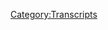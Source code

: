 {{DEFAULTSORT:
    #_TRANSCRIPT_0461:July 25, 2020
}}{{Transcript
    | title         = [[461: July 25, 2020]]
    | caption       = [https://knowledgefight.libsyn.com/461-july-25-2020 Listen to this episode on Libsyn]
    | episodeNumber = [[461: July 25, 2020|461]]
    | length        = 01:05:36
}}

{{MessageBox
    | header     = Warning: Bot Generated Content
    | text       = This transcript was automatically generated by transcription software and likely contains many mistakes and misattributions. Please check the audio for definitive quotes, attribution, and context.
    | image      = N3yvass4myg91.webp
    | imagewidth = 50px
    | id         = warning
}}

{{TranscriptBlock
    | name      = Unknown Speaker
    | timestamp = 00:00:00.000
    | text      = N-N-N-N-N-N-N-Knowledge Fight
}}

{{TranscriptBlock
    | name      = Unknown Speaker
    | timestamp = 00:00:12.960
    | text      = Dan and Jordan, I am sweating.
}}

{{TranscriptBlock
    | name      = Unknown Speaker
    | timestamp = 00:00:19.600
    | text      = Knowledgefight.com, it's time to pray.
}}

{{TranscriptBlock
    | name      = Unknown Speaker
    | timestamp = 00:00:21.480
    | text      = I have great respect for Knowledgefight.
}}

{{TranscriptBlock
    | name      = Unknown Speaker
    | timestamp = 00:00:23.920
    | text      = Knowledgefight.
}}

{{TranscriptBlock
    | name      = Unknown Speaker
    | timestamp = 00:00:24.920
    | text      = I'm sick of them posing as if they're the good guys saying we are the bad guys.
}}

{{TranscriptBlock
    | name      = Unknown Speaker
    | timestamp = 00:00:29.359
    | text      = Knowledgefight.
}}

{{TranscriptBlock
    | name      = Unknown Speaker
    | timestamp = 00:00:30.359
    | text      = Dan and Jordan.
}}

{{TranscriptBlock
    | name      = Unknown Speaker
    | timestamp = 00:00:31.359
    | text      = Knowledgefight.
}}

{{TranscriptBlock
    | name      = Unknown Speaker
    | timestamp = 00:00:32.359
    | text      = Riddle her.
}}

{{TranscriptBlock
    | name      = Unknown Speaker
    | timestamp = 00:00:33.359
    | text      = Riddle her.
}}

{{TranscriptBlock
    | name      = Unknown Speaker
    | timestamp = 00:00:34.359
    | text      = Riddle her.
}}

{{TranscriptBlock
    | name      = Unknown Speaker
    | timestamp = 00:00:35.359
    | text      = Riddle her.
}}

{{TranscriptBlock
    | name      = Unknown Speaker
    | timestamp = 00:00:36.359
    | text      = Need, need money.
}}

{{TranscriptBlock
    | name      = Unknown Speaker
    | timestamp = 00:00:37.359
    | text      = Riddle her.
}}

{{TranscriptBlock
    | name      = Unknown Speaker
    | timestamp = 00:00:38.359
    | text      = Riddle her.
}}

{{TranscriptBlock
    | name      = Unknown Speaker
    | timestamp = 00:00:39.359
    | text      = Riddle her.
}}

{{TranscriptBlock
    | name      = Unknown Speaker
    | timestamp = 00:00:40.359
    | text      = Andy and Candace.
}}

{{TranscriptBlock
    | name      = Unknown Speaker
    | timestamp = 00:00:41.359
    | text      = Andy and Candace.
}}

{{TranscriptBlock
    | name      = Unknown Speaker
    | timestamp = 00:00:42.359
    | text      = Stop it.
}}

{{TranscriptBlock
    | name      = Unknown Speaker
    | timestamp = 00:00:43.359
    | text      = Andy and Candace.
}}

{{TranscriptBlock
    | name      = Unknown Speaker
    | timestamp = 00:00:44.359
    | text      = Andy and Candace.
}}

{{TranscriptBlock
    | name      = Unknown Speaker
    | timestamp = 00:00:45.359
    | text      = Andy and Candace.
}}

{{TranscriptBlock
    | name      = Unknown Speaker
    | timestamp = 00:00:46.359
    | text      = It's time to pray.
}}

{{TranscriptBlock
    | name      = Unknown Speaker
    | timestamp = 00:00:47.359
    | text      = Andy and Candace.
}}

{{TranscriptBlock
    | name      = Unknown Speaker
    | timestamp = 00:00:48.359
    | text      = You're on the air.
}}

{{TranscriptBlock
    | name      = Unknown Speaker
    | timestamp = 00:00:49.359
    | text      = Thanks for holding us.
}}

{{TranscriptBlock
    | name      = Unknown Speaker
    | timestamp = 00:00:50.359
    | text      = Hello Alex.
}}

{{TranscriptBlock
    | name      = Unknown Speaker
    | timestamp = 00:00:51.359
    | text      = I'm a fifth-time caller.
}}

{{TranscriptBlock
    | name      = Unknown Speaker
    | timestamp = 00:00:52.359
    | text      = I'm a huge fan.
}}

{{TranscriptBlock
    | name      = Unknown Speaker
    | timestamp = 00:00:53.359
    | text      = I love your work.
}}

{{TranscriptBlock
    | name      = Unknown Speaker
    | timestamp = 00:00:54.359
    | text      = Knowledgefight.
}}

{{TranscriptBlock
    | name      = Unknown Speaker
    | timestamp = 00:00:55.359
    | text      = N-N-N-N-Knowledgefight.com.
}}

{{TranscriptBlock
    | name      = Unknown Speaker
    | timestamp = 00:00:56.359
    | text      = I love you.
}}

{{TranscriptBlock
    | name      = Unknown Speaker
    | timestamp = 00:00:59.359
    | text      = Hey everybody.
}}

{{TranscriptBlock
    | name      = Unknown Speaker
    | timestamp = 00:01:00.359
    | text      = Welcome back to Knowledgefight.
}}

{{TranscriptBlock
    | name      = Unknown Speaker
    | timestamp = 00:01:01.359
    | text      = I'm Dan.
}}

{{TranscriptBlock
    | name      = Unknown Speaker
    | timestamp = 00:01:02.359
    | text      = I'm Jordan.
}}

{{TranscriptBlock
    | name      = Unknown Speaker
    | timestamp = 00:01:03.359
    | text      = We're couple dudes.
}}

{{TranscriptBlock
    | name      = Unknown Speaker
    | timestamp = 00:01:04.359
    | text      = I like to sit around, drink novelty beverages, and talk a little bit about Alex Jones.
}}

{{TranscriptBlock
    | name      = Unknown Speaker
    | timestamp = 00:01:05.680
    | text      = Oh indeed we are, Dan.
}}

{{TranscriptBlock
    | name      = Unknown Speaker
    | timestamp = 00:01:07.359
    | text      = Jordan.
}}

{{TranscriptBlock
    | name      = Unknown Speaker
    | timestamp = 00:01:08.359
    | text      = Dan.
}}

{{TranscriptBlock
    | name      = Unknown Speaker
    | timestamp = 00:01:09.359
    | text      = Jordan.
}}

{{TranscriptBlock
    | name      = Unknown Speaker
    | timestamp = 00:01:10.359
    | text      = Quick question for you.
}}

{{TranscriptBlock
    | name      = Unknown Speaker
    | timestamp = 00:01:11.359
    | text      = Talk to me.
}}

{{TranscriptBlock
    | name      = Unknown Speaker
    | timestamp = 00:01:12.359
    | text      = What's your bright spot this week?
}}

{{TranscriptBlock
    | name      = Unknown Speaker
    | timestamp = 00:01:13.359
    | text      = Well, interestingly, so I decided to start playing the Origami King.
}}

{{TranscriptBlock
    | name      = Unknown Speaker
    | timestamp = 00:01:19.519
    | text      = The Origami King.
}}

{{TranscriptBlock
    | name      = Unknown Speaker
    | timestamp = 00:01:20.519
    | text      = The new Paper Mario game.
}}

{{TranscriptBlock
    | name      = Unknown Speaker
    | timestamp = 00:01:22.079
    | text      = Oh, okay.
}}

{{TranscriptBlock
    | name      = Unknown Speaker
    | timestamp = 00:01:23.079
    | text      = All right.
}}

{{TranscriptBlock
    | name      = Unknown Speaker
    | timestamp = 00:01:24.079
    | text      = I love, famously, on the streets, I'm known as a fan of Paper Mario.
}}

{{TranscriptBlock
    | name      = Unknown Speaker
    | timestamp = 00:01:27.480
    | text      = You are.
}}

{{TranscriptBlock
    | name      = Unknown Speaker
    | timestamp = 00:01:28.480
    | text      = I've heard it.
}}

{{TranscriptBlock
    | name      = Unknown Speaker
    | timestamp = 00:01:29.480
    | text      = I love the Thousand-Year Door.
}}

{{TranscriptBlock
    | name      = Unknown Speaker
    | timestamp = 00:01:30.480
    | text      = I thought that was a great game.
}}

{{TranscriptBlock
    | name      = Unknown Speaker
    | timestamp = 00:01:31.480
    | text      = Sure.
}}

{{TranscriptBlock
    | name      = Unknown Speaker
    | timestamp = 00:01:32.480
    | text      = I enjoyed even Super Paper Mario.
}}

{{TranscriptBlock
    | name      = Unknown Speaker
    | timestamp = 00:01:33.480
    | text      = I believe that was the next one.
}}

{{TranscriptBlock
    | name      = Unknown Speaker
    | timestamp = 00:01:36.879
    | text      = Color Splash was a disaster.
}}

{{TranscriptBlock
    | name      = Unknown Speaker
    | timestamp = 00:01:38.519
    | text      = That game sucked.
}}

{{TranscriptBlock
    | name      = Unknown Speaker
    | timestamp = 00:01:39.519
    | text      = All right.
}}

{{TranscriptBlock
    | name      = Unknown Speaker
    | timestamp = 00:01:40.519
    | text      = It was so bad.
}}

{{TranscriptBlock
    | name      = Unknown Speaker
    | timestamp = 00:01:41.519
    | text      = Okay.
}}

{{TranscriptBlock
    | name      = Unknown Speaker
    | timestamp = 00:01:42.519
    | text      = It made me mad.
}}

{{TranscriptBlock
    | name      = Unknown Speaker
    | timestamp = 00:01:43.519
    | text      = It was so bad.
}}

{{TranscriptBlock
    | name      = Unknown Speaker
    | timestamp = 00:01:44.519
    | text      = Okay.
}}

{{TranscriptBlock
    | name      = Unknown Speaker
    | timestamp = 00:01:45.519
    | text      = I was so infuriated by it.
}}

{{TranscriptBlock
    | name      = Unknown Speaker
    | timestamp = 00:01:46.519
    | text      = That's unfortunate.
}}

{{TranscriptBlock
    | name      = Unknown Speaker
    | timestamp = 00:01:47.519
    | text      = And I didn't even know there was a new Paper Mario coming out, and I was like, I got to
}}

{{TranscriptBlock
    | name      = Unknown Speaker
    | timestamp = 00:01:50.879
    | text      = give it a shot.
}}

{{TranscriptBlock
    | name      = Unknown Speaker
    | timestamp = 00:01:51.879
    | text      = I got to give it a try.
}}

{{TranscriptBlock
    | name      = Unknown Speaker
    | timestamp = 00:01:52.879
    | text      = I started playing it.
}}

{{TranscriptBlock
    | name      = Unknown Speaker
    | timestamp = 00:01:54.359
    | text      = I don't want to spoil anything, because it's a fairly new game, and some people might want
}}

{{TranscriptBlock
    | name      = Unknown Speaker
    | timestamp = 00:01:57.560
    | text      = to play it.
}}

{{TranscriptBlock
    | name      = Unknown Speaker
    | timestamp = 00:01:58.560
    | text      = Mario's dead.
}}

{{TranscriptBlock
    | name      = Unknown Speaker
    | timestamp = 00:01:59.560
    | text      = It's not that, but it got pretty fucking dark in the middle.
}}

{{TranscriptBlock
    | name      = Unknown Speaker
    | timestamp = 00:02:04.400
    | text      = There is a part where I'm just like, I don't know, I just wanted to play a cartoony game.
}}

{{TranscriptBlock
    | name      = Unknown Speaker
    | timestamp = 00:02:09.120
    | text      = I don't know about this.
}}

{{TranscriptBlock
    | name      = Unknown Speaker
    | timestamp = 00:02:10.439
    | text      = This is bumming me out.
}}

{{TranscriptBlock
    | name      = Unknown Speaker
    | timestamp = 00:02:12.639
    | text      = So I had to stop playing it.
}}

{{TranscriptBlock
    | name      = Unknown Speaker
    | timestamp = 00:02:13.759
    | text      = I put it down, and so I picked back up Hyrule Warriors, the Zelda game.
}}

{{TranscriptBlock
    | name      = Unknown Speaker
    | timestamp = 00:02:19.680
    | text      = Uncomplicated.
}}

{{TranscriptBlock
    | name      = Unknown Speaker
    | timestamp = 00:02:20.680
    | text      = Yes.
}}

{{TranscriptBlock
    | name      = Unknown Speaker
    | timestamp = 00:02:21.680
    | text      = It's basically just Dynasty Warriors, but with Zelda characters.
}}

{{TranscriptBlock
    | name      = Unknown Speaker
    | timestamp = 00:02:25.479
    | text      = So good.
}}

{{TranscriptBlock
    | name      = Unknown Speaker
    | timestamp = 00:02:26.479
    | text      = I forgot how much I loved that game.
}}

{{TranscriptBlock
    | name      = Unknown Speaker
    | timestamp = 00:02:28.199
    | text      = That game is great.
}}

{{TranscriptBlock
    | name      = Unknown Speaker
    | timestamp = 00:02:29.199
    | text      = I love just running around and going through armies.
}}

{{TranscriptBlock
    | name      = Unknown Speaker
    | timestamp = 00:02:33.560
    | text      = So my bright spot is rediscovering Hyrule Warriors.
}}

{{TranscriptBlock
    | name      = Unknown Speaker
    | timestamp = 00:02:35.919
    | text      = It is fun.
}}

{{TranscriptBlock
    | name      = Unknown Speaker
    | timestamp = 00:02:36.919
    | text      = In the larger sense, I think Hyrule Warriors is far darker, because you're just mass murdering
}}

{{TranscriptBlock
    | name      = Unknown Speaker
    | timestamp = 00:02:41.520
    | text      = people left and right.
}}

{{TranscriptBlock
    | name      = Unknown Speaker
    | timestamp = 00:02:42.759
    | text      = Well, they're not people a lot of the time.
}}

{{TranscriptBlock
    | name      = Unknown Speaker
    | timestamp = 00:02:46.120
    | text      = I guess they're sentient beings, so that's not good.
}}

{{TranscriptBlock
    | name      = Unknown Speaker
    | timestamp = 00:02:49.400
    | text      = It's like Star Wars getting around, killing people by killing droids, but then you find
}}

{{TranscriptBlock
    | name      = Unknown Speaker
    | timestamp = 00:02:53.560
    | text      = out droids actually have a certain kind of soul to them.
}}

{{TranscriptBlock
    | name      = Unknown Speaker
    | timestamp = 00:02:56.840
    | text      = It's weird.
}}

{{TranscriptBlock
    | name      = Unknown Speaker
    | timestamp = 00:02:57.840
    | text      = To me, it's not so much about the mass amount of darkness as it is the context of it.
}}

{{TranscriptBlock
    | name      = Unknown Speaker
    | timestamp = 00:03:07.000
    | text      = Like the context of the darkness in the Mario game, Paper Mario, without spoilers, inappropriate.
}}

{{TranscriptBlock
    | name      = Unknown Speaker
    | timestamp = 00:03:13.719
    | text      = It was inappropriate.
}}

{{TranscriptBlock
    | name      = Unknown Speaker
    | timestamp = 00:03:14.719
    | text      = I'll tell you all fair.
}}

{{TranscriptBlock
    | name      = Unknown Speaker
    | timestamp = 00:03:16.599
    | text      = It doesn't feel organic.
}}

{{TranscriptBlock
    | name      = Unknown Speaker
    | timestamp = 00:03:21.120
    | text      = Just upsetting.
}}

{{TranscriptBlock
    | name      = Unknown Speaker
    | timestamp = 00:03:22.120
    | text      = This is a Cersei Lannister situation?
}}

{{TranscriptBlock
    | name      = Unknown Speaker
    | timestamp = 00:03:24.879
    | text      = What's going on here?
}}

{{TranscriptBlock
    | name      = Unknown Speaker
    | timestamp = 00:03:25.879
    | text      = It's upsetting, whatever it is.
}}

{{TranscriptBlock
    | name      = Unknown Speaker
    | timestamp = 00:03:28.560
    | text      = Whereas in Hyrule Warriors, it's a battle.
}}

{{TranscriptBlock
    | name      = Unknown Speaker
    | timestamp = 00:03:32.520
    | text      = It makes sense that you're fighting, and it's not killing.
}}

{{TranscriptBlock
    | name      = Unknown Speaker
    | timestamp = 00:03:35.539
    | text      = It's KOs.
}}

{{TranscriptBlock
    | name      = Unknown Speaker
    | timestamp = 00:03:36.539
    | text      = You're just knocking people out.
}}

{{TranscriptBlock
    | name      = Unknown Speaker
    | timestamp = 00:03:37.539
    | text      = Yes, that's true.
}}

{{TranscriptBlock
    | name      = Unknown Speaker
    | timestamp = 00:03:38.539
    | text      = So it's totally fine.
}}

{{TranscriptBlock
    | name      = Unknown Speaker
    | timestamp = 00:03:39.539
    | text      = It's not that dark at all, and sometimes they're dinosaurs.
}}

{{TranscriptBlock
    | name      = Unknown Speaker
    | timestamp = 00:03:43.400
    | text      = That's fair.
}}

{{TranscriptBlock
    | name      = Unknown Speaker
    | timestamp = 00:03:44.800
    | text      = Or a weird ghost sometimes, even.
}}

{{TranscriptBlock
    | name      = Unknown Speaker
    | timestamp = 00:03:47.759
    | text      = Why not?
}}

{{TranscriptBlock
    | name      = Unknown Speaker
    | timestamp = 00:03:48.759
    | text      = Yeah, it doesn't feel as dark.
}}

{{TranscriptBlock
    | name      = Unknown Speaker
    | timestamp = 00:03:50.120
    | text      = Anyway, what about you?
}}

{{TranscriptBlock
    | name      = Unknown Speaker
    | timestamp = 00:03:51.759
    | text      = Well, I mean, obviously my bright spot is that the Cubs won their opener of the Major
}}

{{TranscriptBlock
    | name      = Unknown Speaker
    | timestamp = 00:03:56.840
    | text      = League Baseball season.
}}

{{TranscriptBlock
    | name      = Unknown Speaker
    | timestamp = 00:03:57.840
    | text      = Go Cubs go!
}}

{{TranscriptBlock
    | name      = Unknown Speaker
    | timestamp = 00:03:58.840
    | text      = Looking all right.
}}

{{TranscriptBlock
    | name      = Unknown Speaker
    | timestamp = 00:03:59.840
    | text      = Kyle Hendricks threw nine innings complete game shutout.
}}

{{TranscriptBlock
    | name      = Unknown Speaker
    | timestamp = 00:04:05.560
    | text      = Great start.
}}

{{TranscriptBlock
    | name      = Unknown Speaker
    | timestamp = 00:04:08.000
    | text      = Rizzo and Swarver both look like they're on.
}}

{{TranscriptBlock
    | name      = Unknown Speaker
    | timestamp = 00:04:10.479
    | text      = It's good.
}}

{{TranscriptBlock
    | name      = Unknown Speaker
    | timestamp = 00:04:11.479
    | text      = It should not be in the leadoff spot, but we'll go from there.
}}

{{TranscriptBlock
    | name      = Unknown Speaker
    | timestamp = 00:04:14.879
    | text      = What's wrong with Bryant?
}}

{{TranscriptBlock
    | name      = Unknown Speaker
    | timestamp = 00:04:16.240
    | text      = It's not Bryant.
}}

{{TranscriptBlock
    | name      = Unknown Speaker
    | timestamp = 00:04:17.240
    | text      = It's the leadoff spot.
}}

{{TranscriptBlock
    | name      = Unknown Speaker
    | timestamp = 00:04:18.240
    | text      = Oh, okay.
}}

{{TranscriptBlock
    | name      = Unknown Speaker
    | timestamp = 00:04:19.240
    | text      = The Cubs' leadoff spot has been cursed ever since Dexter Fowler left after the 2016 World
}}

{{TranscriptBlock
    | name      = Unknown Speaker
    | timestamp = 00:04:23.439
    | text      = Series, and that is because the Ricketts should have re-signed them, but they fucking didn't.
}}

{{TranscriptBlock
    | name      = Unknown Speaker
    | timestamp = 00:04:28.120
    | text      = You keep together the World Series winning team, Dan.
}}

{{TranscriptBlock
    | name      = Unknown Speaker
    | timestamp = 00:04:31.399
    | text      = But anyways, I will stick with that.
}}

{{TranscriptBlock
    | name      = Unknown Speaker
    | timestamp = 00:04:33.000
    | text      = So that's cursed the leadoff spot, you say?
}}

{{TranscriptBlock
    | name      = Unknown Speaker
    | timestamp = 00:04:35.399
    | text      = Exactly.
}}

{{TranscriptBlock
    | name      = Unknown Speaker
    | timestamp = 00:04:36.399
    | text      = Yeah.
}}

{{TranscriptBlock
    | name      = Unknown Speaker
    | timestamp = 00:04:37.399
    | text      = They've had nine leadoff hitters in the past four years.
}}

{{TranscriptBlock
    | name      = Unknown Speaker
    | timestamp = 00:04:39.600
    | text      = What a weird superstitions in Cubs fans.
}}

{{TranscriptBlock
    | name      = Unknown Speaker
    | timestamp = 00:04:42.839
    | text      = You know who rarely has superstitions?
}}

{{TranscriptBlock
    | name      = Unknown Speaker
    | timestamp = 00:04:45.399
    | text      = Who?
}}

{{TranscriptBlock
    | name      = Unknown Speaker
    | timestamp = 00:04:46.399
    | text      = People who win a lot.
}}

{{TranscriptBlock
    | name      = Unknown Speaker
    | timestamp = 00:04:47.399
    | text      = People who are too busy winning.
}}

{{TranscriptBlock
    | name      = Unknown Speaker
    | timestamp = 00:04:50.560
    | text      = That's probably true.
}}

{{TranscriptBlock
    | name      = Unknown Speaker
    | timestamp = 00:04:52.000
    | text      = That's probably true.
}}

{{TranscriptBlock
    | name      = Unknown Speaker
    | timestamp = 00:04:53.000
    | text      = I don't know if that's actually true, but I'm very happy for you with the Cubs.
}}

{{TranscriptBlock
    | name      = Unknown Speaker
    | timestamp = 00:04:56.560
    | text      = We'll see.
}}

{{TranscriptBlock
    | name      = Unknown Speaker
    | timestamp = 00:04:57.560
    | text      = It's going to be a good, weird, terrible year.
}}

{{TranscriptBlock
    | name      = Unknown Speaker
    | timestamp = 00:05:00.839
    | text      = Yeah.
}}

{{TranscriptBlock
    | name      = Unknown Speaker
    | timestamp = 00:05:01.839
    | text      = That sums it up.
}}

{{TranscriptBlock
    | name      = Unknown Speaker
    | timestamp = 00:05:02.839
    | text      = Yeah.
}}

{{TranscriptBlock
    | name      = Unknown Speaker
    | timestamp = 00:05:03.839
    | text      = So Jordan, today we've got an interesting episode to go over.
}}

{{TranscriptBlock
    | name      = Unknown Speaker
    | timestamp = 00:05:05.800
    | text      = We're going to be talking about a special report that Alex released on Saturday.
}}

{{TranscriptBlock
    | name      = Unknown Speaker
    | timestamp = 00:05:09.639
    | text      = That is July 25th, 2020.
}}

{{TranscriptBlock
    | name      = Unknown Speaker
    | timestamp = 00:05:11.279
    | text      = I'm Dan.
}}

{{TranscriptBlock
    | name      = Unknown Speaker
    | timestamp = 00:05:12.279
    | text      = This is 2020.
}}

{{TranscriptBlock
    | name      = Unknown Speaker
    | timestamp = 00:05:13.279
    | text      = God damn it.
}}

{{TranscriptBlock
    | name      = Unknown Speaker
    | timestamp = 00:05:14.279
    | text      = And I mean, Alex has been out of studio all week.
}}

{{TranscriptBlock
    | name      = Unknown Speaker
    | timestamp = 00:05:18.279
    | text      = Does it give a complete breakdown of why he's been out of studio?
}}

{{TranscriptBlock
    | name      = Unknown Speaker
    | timestamp = 00:05:21.279
    | text      = He does explain his absence.
}}

{{TranscriptBlock
    | name      = Unknown Speaker
    | timestamp = 00:05:23.920
    | text      = And I thought-
}}

{{TranscriptBlock
    | name      = Unknown Speaker
    | timestamp = 00:05:24.920
    | text      = There's somebody watching a French movie in the background?
}}

{{TranscriptBlock
    | name      = Unknown Speaker
    | timestamp = 00:05:27.000
    | text      = Yes, actually.
}}

{{TranscriptBlock
    | name      = Unknown Speaker
    | timestamp = 00:05:28.000
    | text      = No, there's a baby running around.
}}

{{TranscriptBlock
    | name      = Unknown Speaker
    | timestamp = 00:05:30.439
    | text      = You can hear some weird noises in some of this.
}}

{{TranscriptBlock
    | name      = Unknown Speaker
    | timestamp = 00:05:32.500
    | text      = But last week we did get the news that he had lost his appeal in the Connecticut Supreme
}}

{{TranscriptBlock
    | name      = Unknown Speaker
    | timestamp = 00:05:40.519
    | text      = Court and that he was going to have to pay these sanctions and turn over documents to
}}

{{TranscriptBlock
    | name      = Unknown Speaker
    | timestamp = 00:05:45.839
    | text      = the folks in the Sandy Hook lawsuit who are suing him.
}}

{{TranscriptBlock
    | name      = Unknown Speaker
    | timestamp = 00:05:50.120
    | text      = And obviously the presumption is, well, maybe he had to go to Connecticut.
}}

{{TranscriptBlock
    | name      = Unknown Speaker
    | timestamp = 00:05:55.079
    | text      = The Connecticut Supreme Court's not coming to Austin, so maybe he has to go up here.
}}

{{TranscriptBlock
    | name      = Unknown Speaker
    | timestamp = 00:06:01.519
    | text      = That may not be the case.
}}

{{TranscriptBlock
    | name      = Unknown Speaker
    | timestamp = 00:06:02.519
    | text      = Oh, no.
}}

{{TranscriptBlock
    | name      = Unknown Speaker
    | timestamp = 00:06:03.519
    | text      = That might be what you assume may not be the case.
}}

{{TranscriptBlock
    | name      = Unknown Speaker
    | timestamp = 00:06:05.560
    | text      = Okay.
}}

{{TranscriptBlock
    | name      = Unknown Speaker
    | timestamp = 00:06:06.560
    | text      = And we'll get down to business on all that here in a moment.
}}

{{TranscriptBlock
    | name      = Unknown Speaker
    | timestamp = 00:06:09.800
    | text      = But before we do, Jordan, we're going to take a moment to say thank you.
}}

{{TranscriptBlock
    | name      = Unknown Speaker
    | timestamp = 00:06:12.000
    | text      = Some folks have signed up and are supporting the show.
}}

{{TranscriptBlock
    | name      = Unknown Speaker
    | timestamp = 00:06:13.519
    | text      = That'd be great.
}}

{{TranscriptBlock
    | name      = Unknown Speaker
    | timestamp = 00:06:14.519
    | text      = So first, John, J-O-N, and then two last initials, P.R.
}}

{{TranscriptBlock
    | name      = Unknown Speaker
    | timestamp = 00:06:18.160
    | text      = Thank you so much.
}}

{{TranscriptBlock
    | name      = Unknown Speaker
    | timestamp = 00:06:19.160
    | text      = You are now a policy wonk.
}}

{{TranscriptBlock
    | name      = Unknown Speaker
    | timestamp = 00:06:20.160
    | text      = I'm a policy wonk.
}}

{{TranscriptBlock
    | name      = Unknown Speaker
    | timestamp = 00:06:21.160
    | text      = Thank you, John.
}}

{{TranscriptBlock
    | name      = Unknown Speaker
    | timestamp = 00:06:22.160
    | text      = Public relations.
}}

{{TranscriptBlock
    | name      = Unknown Speaker
    | timestamp = 00:06:23.160
    | text      = Thank you so much.
}}

{{TranscriptBlock
    | name      = Unknown Speaker
    | timestamp = 00:06:24.160
    | text      = Next, Christian C. Thank you so much.
}}

{{TranscriptBlock
    | name      = Unknown Speaker
    | timestamp = 00:06:25.439
    | text      = You are now a policy wonk.
}}

{{TranscriptBlock
    | name      = Unknown Speaker
    | timestamp = 00:06:26.439
    | text      = I'm a policy wonk.
}}

{{TranscriptBlock
    | name      = Unknown Speaker
    | timestamp = 00:06:27.439
    | text      = Thanks, Christian.
}}

{{TranscriptBlock
    | name      = Unknown Speaker
    | timestamp = 00:06:28.439
    | text      = Thank you.
}}

{{TranscriptBlock
    | name      = Unknown Speaker
    | timestamp = 00:06:29.439
    | text      = Kelly, O-L-I, our last initials.
}}

{{TranscriptBlock
    | name      = Unknown Speaker
    | timestamp = 00:06:31.680
    | text      = Thank you so much.
}}

{{TranscriptBlock
    | name      = Unknown Speaker
    | timestamp = 00:06:32.680
    | text      = You are now a policy wonk.
}}

{{TranscriptBlock
    | name      = Unknown Speaker
    | timestamp = 00:06:33.680
    | text      = I'm a policy wonk.
}}

{{TranscriptBlock
    | name      = Unknown Speaker
    | timestamp = 00:06:34.680
    | text      = Thanks, Ollie.
}}

{{TranscriptBlock
    | name      = Unknown Speaker
    | timestamp = 00:06:35.680
    | text      = Thank you.
}}

{{TranscriptBlock
    | name      = Unknown Speaker
    | timestamp = 00:06:36.680
    | text      = Next, Green Death Ray.
}}

{{TranscriptBlock
    | name      = Unknown Speaker
    | timestamp = 00:06:37.680
    | text      = Thank you so much.
}}

{{TranscriptBlock
    | name      = Unknown Speaker
    | timestamp = 00:06:38.680
    | text      = You are now a policy wonk.
}}

{{TranscriptBlock
    | name      = Unknown Speaker
    | timestamp = 00:06:39.680
    | text      = I'm a policy wonk.
}}

{{TranscriptBlock
    | name      = Unknown Speaker
    | timestamp = 00:06:40.680
    | text      = Next, Green Death Ray.
}}

{{TranscriptBlock
    | name      = Unknown Speaker
    | timestamp = 00:06:41.680
    | text      = Thank you.
}}

{{TranscriptBlock
    | name      = Unknown Speaker
    | timestamp = 00:06:42.680
    | text      = Next, Hellboy the Bellboy.
}}

{{TranscriptBlock
    | name      = Unknown Speaker
    | timestamp = 00:06:43.680
    | text      = Thank you so much.
}}

{{TranscriptBlock
    | name      = Unknown Speaker
    | timestamp = 00:06:44.680
    | text      = You are now a policy wonk.
}}

{{TranscriptBlock
    | name      = Unknown Speaker
    | timestamp = 00:06:45.680
    | text      = I'm a policy wonk.
}}

{{TranscriptBlock
    | name      = Unknown Speaker
    | timestamp = 00:06:46.680
    | text      = Thank you, Hellboy the Bellboy.
}}

{{TranscriptBlock
    | name      = Unknown Speaker
    | timestamp = 00:06:47.680
    | text      = Thank you so much.
}}

{{TranscriptBlock
    | name      = Unknown Speaker
    | timestamp = 00:06:48.680
    | text      = Next, Jacob T. Thank you so much.
}}

{{TranscriptBlock
    | name      = Unknown Speaker
    | timestamp = 00:06:49.680
    | text      = You are now a policy wonk.
}}

{{TranscriptBlock
    | name      = Unknown Speaker
    | timestamp = 00:06:50.680
    | text      = I'm a policy wonk.
}}

{{TranscriptBlock
    | name      = Unknown Speaker
    | timestamp = 00:06:51.680
    | text      = Thanks, Jacob.
}}

{{TranscriptBlock
    | name      = Unknown Speaker
    | timestamp = 00:06:52.680
    | text      = Thank you.
}}

{{TranscriptBlock
    | name      = Unknown Speaker
    | timestamp = 00:06:53.680
    | text      = Next, Adam J. Thank you so much.
}}

{{TranscriptBlock
    | name      = Unknown Speaker
    | timestamp = 00:06:54.680
    | text      = You are now a policy wonk.
}}

{{TranscriptBlock
    | name      = Unknown Speaker
    | timestamp = 00:06:55.680
    | text      = Thank you, Adam.
}}

{{TranscriptBlock
    | name      = Unknown Speaker
    | timestamp = 00:06:56.680
    | text      = Thank you.
}}

{{TranscriptBlock
    | name      = Unknown Speaker
    | timestamp = 00:06:57.680
    | text      = And then finally, I'd like to say thank you to a couple of people who donated on an elevated
}}

{{TranscriptBlock
    | name      = Unknown Speaker
    | timestamp = 00:07:00.399
    | text      = level.
}}

{{TranscriptBlock
    | name      = Unknown Speaker
    | timestamp = 00:07:01.399
    | text      = We appreciate that very much.
}}

{{TranscriptBlock
    | name      = Unknown Speaker
    | timestamp = 00:07:02.399
    | text      = So Jeroin, that's J-E-R-O-E-N, Van B, thank you so much.
}}

{{TranscriptBlock
    | name      = Unknown Speaker
    | timestamp = 00:07:06.639
    | text      = You are now a technocrat.
}}

{{TranscriptBlock
    | name      = Unknown Speaker
    | timestamp = 00:07:08.439
    | text      = Senta, thank you so much.
}}

{{TranscriptBlock
    | name      = Unknown Speaker
    | timestamp = 00:07:09.439
    | text      = You are now a technocrat.
}}

{{TranscriptBlock
    | name      = Unknown Speaker
    | timestamp = 00:07:10.800
    | text      = And Jessica W, thank you so much.
}}

{{TranscriptBlock
    | name      = Unknown Speaker
    | timestamp = 00:07:12.600
    | text      = You are now a technocrat.
}}

{{TranscriptBlock
    | name      = Unknown Speaker
    | timestamp = 00:07:13.600
    | text      = I'm a policy wonk.
}}

{{TranscriptBlock
    | name      = Unknown Speaker
    | timestamp = 00:07:14.600
    | text      = Crikey, mate.
}}

{{TranscriptBlock
    | name      = Unknown Speaker
    | timestamp = 00:07:15.600
    | text      = That's fantastic.
}}

{{TranscriptBlock
    | name      = Unknown Speaker
    | timestamp = 00:07:16.600
    | text      = Have yourself a brew.
}}

{{TranscriptBlock
    | name      = Unknown Speaker
    | timestamp = 00:07:17.600
    | text      = How's your 401k doing, bro?
}}

{{TranscriptBlock
    | name      = Unknown Speaker
    | timestamp = 00:07:19.079
    | text      = All right, we got to go full tilt boogie on this, Watson, all right?
}}

{{TranscriptBlock
    | name      = Unknown Speaker
    | timestamp = 00:07:21.800
    | text      = Let's just get down to business.
}}

{{TranscriptBlock
    | name      = Unknown Speaker
    | timestamp = 00:07:23.319
    | text      = We ain't making that money off that heroin.
}}

{{TranscriptBlock
    | name      = Unknown Speaker
    | timestamp = 00:07:25.399
    | text      = Why you pimps so good?
}}

{{TranscriptBlock
    | name      = Unknown Speaker
    | timestamp = 00:07:27.319
    | text      = My neck is freakishly large.
}}

{{TranscriptBlock
    | name      = Unknown Speaker
    | timestamp = 00:07:28.959
    | text      = I declare info war on you.
}}

{{TranscriptBlock
    | name      = Unknown Speaker
    | timestamp = 00:07:31.519
    | text      = Thank you so much, Jeroin.
}}

{{TranscriptBlock
    | name      = Unknown Speaker
    | timestamp = 00:07:33.180
    | text      = Thank you so much, Senta.
}}

{{TranscriptBlock
    | name      = Unknown Speaker
    | timestamp = 00:07:34.180
    | text      = And thank you so much, Jessica.
}}

{{TranscriptBlock
    | name      = Unknown Speaker
    | timestamp = 00:07:35.180
    | text      = Yes.
}}

{{TranscriptBlock
    | name      = Unknown Speaker
    | timestamp = 00:07:36.180
    | text      = Thank you very much to all of you.
}}

{{TranscriptBlock
    | name      = Unknown Speaker
    | timestamp = 00:07:37.180
    | text      = If you aren't there listening, you're thinking, hey, I enjoyed the show.
}}

{{TranscriptBlock
    | name      = Unknown Speaker
    | timestamp = 00:07:38.180
    | text      = I'd like to support with these gents.
}}

{{TranscriptBlock
    | name      = Unknown Speaker
    | timestamp = 00:07:39.180
    | text      = You can do that by going to knowledgefight.com, clicking the button that says support the
}}

{{TranscriptBlock
    | name      = Unknown Speaker
    | timestamp = 00:07:42.040
    | text      = show, or you can take that generosity and-
}}

{{TranscriptBlock
    | name      = Unknown Speaker
    | timestamp = 00:07:44.360
    | text      = What are you doing?
}}

{{TranscriptBlock
    | name      = Unknown Speaker
    | timestamp = 00:07:45.360
    | text      = Putting it in a box?
}}

{{TranscriptBlock
    | name      = Unknown Speaker
    | timestamp = 00:07:46.360
    | text      = How do you feel about putting it in a box?
}}

{{TranscriptBlock
    | name      = Unknown Speaker
    | timestamp = 00:07:47.759
    | text      = Sure, put it in a box.
}}

{{TranscriptBlock
    | name      = Unknown Speaker
    | timestamp = 00:07:48.759
    | text      = What else are you going to do with it?
}}

{{TranscriptBlock
    | name      = Unknown Speaker
    | timestamp = 00:07:49.759
    | text      = All right, put it in a box.
}}

{{TranscriptBlock
    | name      = Unknown Speaker
    | timestamp = 00:07:50.759
    | text      = Kind of tape it up.
}}

{{TranscriptBlock
    | name      = Unknown Speaker
    | timestamp = 00:07:51.759
    | text      = The second box.
}}

{{TranscriptBlock
    | name      = Unknown Speaker
    | timestamp = 00:07:52.759
    | text      = A box inside a box?
}}

{{TranscriptBlock
    | name      = Unknown Speaker
    | timestamp = 00:07:53.759
    | text      = Put it in a box, put that box inside of a-
}}

{{TranscriptBlock
    | name      = Unknown Speaker
    | timestamp = 00:07:56.120
    | text      = Make a-
}}

{{TranscriptBlock
    | name      = Unknown Speaker
    | timestamp = 00:07:57.120
    | text      = Piano case.
}}

{{TranscriptBlock
    | name      = Unknown Speaker
    | timestamp = 00:07:58.120
    | text      = A Russian slash Chinese nesting doll.
}}

{{TranscriptBlock
    | name      = Unknown Speaker
    | timestamp = 00:08:00.160
    | text      = Exactly.
}}

{{TranscriptBlock
    | name      = Unknown Speaker
    | timestamp = 00:08:01.160
    | text      = Yeah.
}}

{{TranscriptBlock
    | name      = Unknown Speaker
    | timestamp = 00:08:02.160
    | text      = And then send it to a charity in your area that helps people in need.
}}

{{TranscriptBlock
    | name      = Unknown Speaker
    | timestamp = 00:08:05.079
    | text      = They would appreciate it.
}}

{{TranscriptBlock
    | name      = Unknown Speaker
    | timestamp = 00:08:06.079
    | text      = Yep.
}}

{{TranscriptBlock
    | name      = Unknown Speaker
    | timestamp = 00:08:07.079
    | text      = So, like I said, Jordan, we got this here.
}}

{{TranscriptBlock
    | name      = Unknown Speaker
    | timestamp = 00:08:09.720
    | text      = Oh, shit.
}}

{{TranscriptBlock
    | name      = Unknown Speaker
    | timestamp = 00:08:10.720
    | text      = I forgot.
}}

{{TranscriptBlock
    | name      = Unknown Speaker
    | timestamp = 00:08:11.720
    | text      = I forgot.
}}

{{TranscriptBlock
    | name      = Unknown Speaker
    | timestamp = 00:08:12.720
    | text      = I got to go dig in the mailbag.
}}

{{TranscriptBlock
    | name      = Unknown Speaker
    | timestamp = 00:08:13.720
    | text      = Oh, there's the mailbag.
}}

{{TranscriptBlock
    | name      = Unknown Speaker
    | timestamp = 00:08:14.720
    | text      = All right.
}}

{{TranscriptBlock
    | name      = Unknown Speaker
    | timestamp = 00:08:15.720
    | text      = Here we go.
}}

{{TranscriptBlock
    | name      = Unknown Speaker
    | timestamp = 00:08:16.720
    | text      = Open it up.
}}

{{TranscriptBlock
    | name      = Unknown Speaker
    | timestamp = 00:08:17.720
    | text      = Two zippers today.
}}

{{TranscriptBlock
    | name      = Unknown Speaker
    | timestamp = 00:08:18.720
    | text      = Bag inside a bag.
}}

{{TranscriptBlock
    | name      = Unknown Speaker
    | timestamp = 00:08:19.720
    | text      = Bag inside a bag.
}}

{{TranscriptBlock
    | name      = Unknown Speaker
    | timestamp = 00:08:20.720
    | text      = Yes.
}}

{{TranscriptBlock
    | name      = Unknown Speaker
    | timestamp = 00:08:21.720
    | text      = Take that, Christopher Nolan.
}}

{{TranscriptBlock
    | name      = Unknown Speaker
    | timestamp = 00:08:22.720
    | text      = So, Aaron sent some Polar Seltzers, the very exciting package that came.
}}

{{TranscriptBlock
    | name      = Unknown Speaker
    | timestamp = 00:08:29.639
    | text      = Polar is this company.
}}

{{TranscriptBlock
    | name      = Unknown Speaker
    | timestamp = 00:08:30.839
    | text      = Oh, I forgot.
}}

{{TranscriptBlock
    | name      = Unknown Speaker
    | timestamp = 00:08:32.299
    | text      = This is going to get deeply into the year of the-
}}

{{TranscriptBlock
    | name      = Unknown Speaker
    | timestamp = 00:08:34.000
    | text      = So Aaron sent these Polar Seltzers, and Polar does summer varietals, and so there's like
}}

{{TranscriptBlock
    | name      = Unknown Speaker
    | timestamp = 00:08:43.919
    | text      = a raspberry rosÃ©, it's like a rosÃ© flavored, strawberry margarita, I can't remember, blackberry
}}

{{TranscriptBlock
    | name      = Unknown Speaker
    | timestamp = 00:08:52.480
    | text      = mango punch.
}}

{{TranscriptBlock
    | name      = Unknown Speaker
    | timestamp = 00:08:53.879
    | text      = Interesting.
}}

{{TranscriptBlock
    | name      = Unknown Speaker
    | timestamp = 00:08:55.200
    | text      = That's complex.
}}

{{TranscriptBlock
    | name      = Unknown Speaker
    | timestamp = 00:08:56.200
    | text      = Yeah, and so I've tried a couple of them, and I got to say this, I am starting to come
}}

{{TranscriptBlock
    | name      = Unknown Speaker
    | timestamp = 00:09:00.700
    | text      = around to this position, and that is I think Polar might be, I don't know, I think you're
}}

{{TranscriptBlock
    | name      = Unknown Speaker
    | timestamp = 00:09:08.360
    | text      = the more the sports guy, so you could probably get a better way to encapsulate this.
}}

{{TranscriptBlock
    | name      = Unknown Speaker
    | timestamp = 00:09:12.919
    | text      = Good or bad?
}}

{{TranscriptBlock
    | name      = Unknown Speaker
    | timestamp = 00:09:13.919
    | text      = Good.
}}

{{TranscriptBlock
    | name      = Unknown Speaker
    | timestamp = 00:09:14.919
    | text      = Good.
}}

{{TranscriptBlock
    | name      = Unknown Speaker
    | timestamp = 00:09:15.919
    | text      = Most reliable.
}}

{{TranscriptBlock
    | name      = Unknown Speaker
    | timestamp = 00:09:16.919
    | text      = Most reliable.
}}

{{TranscriptBlock
    | name      = Unknown Speaker
    | timestamp = 00:09:17.919
    | text      = Yeah, I think Polar is the on-base percentage kings of these Seltzers.
}}

{{TranscriptBlock
    | name      = Unknown Speaker
    | timestamp = 00:09:22.080
    | text      = Right.
}}

{{TranscriptBlock
    | name      = Unknown Speaker
    | timestamp = 00:09:23.080
    | text      = I don't think I've had any Polers that have been bad.
}}

{{TranscriptBlock
    | name      = Unknown Speaker
    | timestamp = 00:09:27.240
    | text      = I think they're pretty consistent and pretty good.
}}

{{TranscriptBlock
    | name      = Unknown Speaker
    | timestamp = 00:09:30.279
    | text      = And then also they have a lot of different flavors, like they fuck around quite a bit.
}}

{{TranscriptBlock
    | name      = Unknown Speaker
    | timestamp = 00:09:34.279
    | text      = There's like a blueberry lemonade Seltzer, there's these booze ones, the raspberry rosÃ©
}}

{{TranscriptBlock
    | name      = Unknown Speaker
    | timestamp = 00:09:39.600
    | text      = and stuff.
}}

{{TranscriptBlock
    | name      = Unknown Speaker
    | timestamp = 00:09:40.600
    | text      = Sure.
}}

{{TranscriptBlock
    | name      = Unknown Speaker
    | timestamp = 00:09:41.600
    | text      = Like they're creative, and I think that they're pretty consistent.
}}

{{TranscriptBlock
    | name      = Unknown Speaker
    | timestamp = 00:09:44.519
    | text      = Oh, that's great.
}}

{{TranscriptBlock
    | name      = Unknown Speaker
    | timestamp = 00:09:46.120
    | text      = Now, when we started this year of the Seltzer, back in April, we got a lot of really angry
}}

{{TranscriptBlock
    | name      = Unknown Speaker
    | timestamp = 00:09:50.519
    | text      = messages from people from the Northeast who are really into Polar, and I wasn't drinking
}}

{{TranscriptBlock
    | name      = Unknown Speaker
    | timestamp = 00:09:55.240
    | text      = enough Polar.
}}

{{TranscriptBlock
    | name      = Unknown Speaker
    | timestamp = 00:09:56.240
    | text      = Okay.
}}

{{TranscriptBlock
    | name      = Unknown Speaker
    | timestamp = 00:09:57.240
    | text      = And they were like, hey, why don't you drink some Polar?
}}

{{TranscriptBlock
    | name      = Unknown Speaker
    | timestamp = 00:09:59.240
    | text      = Hey, asshole.
}}

{{TranscriptBlock
    | name      = Unknown Speaker
    | timestamp = 00:10:00.559
    | text      = Exactly.
}}

{{TranscriptBlock
    | name      = Unknown Speaker
    | timestamp = 00:10:01.559
    | text      = Why don't you drink some Polar?
}}

{{TranscriptBlock
    | name      = Unknown Speaker
    | timestamp = 00:10:04.519
    | text      = A lot of Bostonians super mad at me for not to-
}}

{{TranscriptBlock
    | name      = Unknown Speaker
    | timestamp = 00:10:08.360
    | text      = Tom Brady and such.
}}

{{TranscriptBlock
    | name      = Unknown Speaker
    | timestamp = 00:10:09.960
    | text      = Yeah, come to Cambridge, you'll kick your ass.
}}

{{TranscriptBlock
    | name      = Unknown Speaker
    | timestamp = 00:10:12.120
    | text      = Yeah.
}}

{{TranscriptBlock
    | name      = Unknown Speaker
    | timestamp = 00:10:13.120
    | text      = I don't even know what accent we're doing.
}}

{{TranscriptBlock
    | name      = Unknown Speaker
    | timestamp = 00:10:14.840
    | text      = No, I don't know either.
}}

{{TranscriptBlock
    | name      = Unknown Speaker
    | timestamp = 00:10:15.919
    | text      = I lived in Boston, and I was too young to not pick up.
}}

{{TranscriptBlock
    | name      = Unknown Speaker
    | timestamp = 00:10:20.039
    | text      = Anyway, I'd like to apologize to those people for not recognizing that Polar is a fantastic
}}

{{TranscriptBlock
    | name      = Unknown Speaker
    | timestamp = 00:10:25.960
    | text      = Seltzer company.
}}

{{TranscriptBlock
    | name      = Unknown Speaker
    | timestamp = 00:10:26.960
    | text      = And second, I'd like to withdraw that apology, because it was still rude, those messages.
}}

{{TranscriptBlock
    | name      = Unknown Speaker
    | timestamp = 00:10:31.840
    | text      = But also, thank you, Aaron, for sending these, because these summer ones are really difficult
}}

{{TranscriptBlock
    | name      = Unknown Speaker
    | timestamp = 00:10:37.279
    | text      = to find here in Chicago, and so I appreciate that.
}}

{{TranscriptBlock
    | name      = Unknown Speaker
    | timestamp = 00:10:40.240
    | text      = Also, I got another package, zip, and it's some Rishi botanical Seltzers that I've not
}}

{{TranscriptBlock
    | name      = Unknown Speaker
    | timestamp = 00:10:47.279
    | text      = had a chance to try yet, but they look like they all could be in the running for like
}}

{{TranscriptBlock
    | name      = Unknown Speaker
    | timestamp = 00:10:51.720
    | text      = 90s.
}}

{{TranscriptBlock
    | name      = Unknown Speaker
    | timestamp = 00:10:52.720
    | text      = Top.
}}

{{TranscriptBlock
    | name      = Unknown Speaker
    | timestamp = 00:10:53.720
    | text      = Top levels.
}}

{{TranscriptBlock
    | name      = Unknown Speaker
    | timestamp = 00:10:54.720
    | text      = Yes.
}}

{{TranscriptBlock
    | name      = Unknown Speaker
    | timestamp = 00:10:55.720
    | text      = They look amazing.
}}

{{TranscriptBlock
    | name      = Unknown Speaker
    | timestamp = 00:10:56.720
    | text      = All right.
}}

{{TranscriptBlock
    | name      = Unknown Speaker
    | timestamp = 00:10:57.720
    | text      = They look so good, and I know that Rishi is a really good tea company, and so I don't
}}

{{TranscriptBlock
    | name      = Unknown Speaker
    | timestamp = 00:11:01.919
    | text      = think that they're going to be putting out shit.
}}

{{TranscriptBlock
    | name      = Unknown Speaker
    | timestamp = 00:11:03.860
    | text      = I'm scared to try these.
}}

{{TranscriptBlock
    | name      = Unknown Speaker
    | timestamp = 00:11:05.580
    | text      = They look so good.
}}

{{TranscriptBlock
    | name      = Unknown Speaker
    | timestamp = 00:11:06.580
    | text      = All right.
}}

{{TranscriptBlock
    | name      = Unknown Speaker
    | timestamp = 00:11:07.580
    | text      = All right.
}}

{{TranscriptBlock
    | name      = Unknown Speaker
    | timestamp = 00:11:08.580
    | text      = So, Polar's like the Tampa Bay Rays.
}}

{{TranscriptBlock
    | name      = Unknown Speaker
    | timestamp = 00:11:09.580
    | text      = They're going to put together a competitive team really good, but we're looking at the
}}

{{TranscriptBlock
    | name      = Unknown Speaker
    | timestamp = 00:11:14.120
    | text      = fucking Yankees now.
}}

{{TranscriptBlock
    | name      = Unknown Speaker
    | timestamp = 00:11:15.840
    | text      = We're looking at heavy hitters, every lineup, just nonstop.
}}

{{TranscriptBlock
    | name      = Unknown Speaker
    | timestamp = 00:11:19.279
    | text      = It's possible.
}}

{{TranscriptBlock
    | name      = Unknown Speaker
    | timestamp = 00:11:20.279
    | text      = I don't know.
}}

{{TranscriptBlock
    | name      = Unknown Speaker
    | timestamp = 00:11:21.279
    | text      = I could be disappointed.
}}

{{TranscriptBlock
    | name      = Unknown Speaker
    | timestamp = 00:11:22.279
    | text      = Can't stop.
}}

{{TranscriptBlock
    | name      = Unknown Speaker
    | timestamp = 00:11:23.279
    | text      = The Dodgers, we're talking.
}}

{{TranscriptBlock
    | name      = Unknown Speaker
    | timestamp = 00:11:24.279
    | text      = Yes.
}}

{{TranscriptBlock
    | name      = Unknown Speaker
    | timestamp = 00:11:25.279
    | text      = The problem that I have, though, is that these came without a card or anything, so I don't
}}

{{TranscriptBlock
    | name      = Unknown Speaker
    | timestamp = 00:11:29.840
    | text      = know who sent them.
}}

{{TranscriptBlock
    | name      = Unknown Speaker
    | timestamp = 00:11:30.919
    | text      = So if you're listening and you sent that Rishi, thank you.
}}

{{TranscriptBlock
    | name      = Unknown Speaker
    | timestamp = 00:11:34.639
    | text      = Who sent you?
}}

{{TranscriptBlock
    | name      = Unknown Speaker
    | timestamp = 00:11:35.700
    | text      = Thank you so much.
}}

{{TranscriptBlock
    | name      = Unknown Speaker
    | timestamp = 00:11:36.700
    | text      = And then second, please shoot me a message so I can give you a proper thank you.
}}

{{TranscriptBlock
    | name      = Unknown Speaker
    | timestamp = 00:11:40.519
    | text      = Anyway, this has been a little bit of Seltzer update.
}}

{{TranscriptBlock
    | name      = Unknown Speaker
    | timestamp = 00:11:43.600
    | text      = Wonderful.
}}

{{TranscriptBlock
    | name      = Unknown Speaker
    | timestamp = 00:11:44.600
    | text      = Last week on the show, Alex would call in a little bit and give a little bit of a reprieve
}}

{{TranscriptBlock
    | name      = Unknown Speaker
    | timestamp = 00:11:52.519
    | text      = from David Knight and Owen Schroyer.
}}

{{TranscriptBlock
    | name      = Unknown Speaker
    | timestamp = 00:11:55.320
    | text      = And two of these reports ended up being put out on Band.video.
}}

{{TranscriptBlock
    | name      = Unknown Speaker
    | timestamp = 00:12:01.919
    | text      = So I'm not going to dig through the episodes where Owen and David Knight are hosting to
}}

{{TranscriptBlock
    | name      = Unknown Speaker
    | timestamp = 00:12:07.279
    | text      = try and find Alex's contributions, but the things that end up getting posted here on
}}

{{TranscriptBlock
    | name      = Unknown Speaker
    | timestamp = 00:12:12.519
    | text      = Band.video are much easier to just take and go over.
}}

{{TranscriptBlock
    | name      = Unknown Speaker
    | timestamp = 00:12:16.120
    | text      = And so from the 24th, which was Friday, we have a couple of little snippets here of Alex
}}

{{TranscriptBlock
    | name      = Unknown Speaker
    | timestamp = 00:12:22.519
    | text      = just to see where his head's at on Friday while he's out of studio doing whatever he's
}}

{{TranscriptBlock
    | name      = Unknown Speaker
    | timestamp = 00:12:30.559
    | text      = doing.
}}

{{TranscriptBlock
    | name      = Unknown Speaker
    | timestamp = 00:12:31.559
    | text      = Sure.
}}

{{TranscriptBlock
    | name      = Unknown Speaker
    | timestamp = 00:12:32.559
    | text      = And the first thing we're going to talk about here is Alex is having a tough time because
}}

{{TranscriptBlock
    | name      = Unknown Speaker
    | timestamp = 00:12:37.279
    | text      = Trump, his king, his hero, guy who's fighting the globalists, has come out and worn a mask
}}

{{TranscriptBlock
    | name      = Unknown Speaker
    | timestamp = 00:12:45.799
    | text      = and has said, I'm all for people wearing masks.
}}

{{TranscriptBlock
    | name      = Unknown Speaker
    | timestamp = 00:12:48.279
    | text      = That is a bit of a pickle for him.
}}

{{TranscriptBlock
    | name      = Unknown Speaker
    | timestamp = 00:12:50.159
    | text      = It's tough because Alex has been saying that the masks are the sign of submission to the
}}

{{TranscriptBlock
    | name      = Unknown Speaker
    | timestamp = 00:12:55.279
    | text      = globalists and all this.
}}

{{TranscriptBlock
    | name      = Unknown Speaker
    | timestamp = 00:12:57.759
    | text      = Which would suggest that Trump has submitted to the globalists.
}}

{{TranscriptBlock
    | name      = Unknown Speaker
    | timestamp = 00:13:00.639
    | text      = It's a difficult position that Alex finds himself in.
}}

{{TranscriptBlock
    | name      = Unknown Speaker
    | timestamp = 00:13:02.919
    | text      = And so this first report that was put out is him sort of trying to rationalize that
}}

{{TranscriptBlock
    | name      = Unknown Speaker
    | timestamp = 00:13:07.720
    | text      = a little bit.
}}

{{TranscriptBlock
    | name      = Unknown Speaker
    | timestamp = 00:13:08.919
    | text      = Is President Trump playing 3D chess or is he being blackmailed somehow by the deep state?
}}

{{TranscriptBlock
    | name      = Unknown Speaker
    | timestamp = 00:13:14.919
    | text      = There's make no mistake, Bill Gates and the globalists are the world government, UN deep
}}

{{TranscriptBlock
    | name      = Unknown Speaker
    | timestamp = 00:13:19.659
    | text      = state.
}}

{{TranscriptBlock
    | name      = Unknown Speaker
    | timestamp = 00:13:20.659
    | text      = They are the individual setting up a corporate planetary government to carry out eugenics.
}}

{{TranscriptBlock
    | name      = Unknown Speaker
    | timestamp = 00:13:24.019
    | text      = That is on record.
}}

{{TranscriptBlock
    | name      = Unknown Speaker
    | timestamp = 00:13:25.440
    | text      = What has happened to President Trump?
}}

{{TranscriptBlock
    | name      = Unknown Speaker
    | timestamp = 00:13:27.580
    | text      = Has he been captured?
}}

{{TranscriptBlock
    | name      = Unknown Speaker
    | timestamp = 00:13:28.879
    | text      = Has he been compromised?
}}

{{TranscriptBlock
    | name      = Unknown Speaker
    | timestamp = 00:13:29.879
    | text      = So you can hear people in the background there.
}}

{{TranscriptBlock
    | name      = Unknown Speaker
    | timestamp = 00:13:32.120
    | text      = This is this is weird.
}}

{{TranscriptBlock
    | name      = Unknown Speaker
    | timestamp = 00:13:33.320
    | text      = This is it's weird audio.
}}

{{TranscriptBlock
    | name      = Unknown Speaker
    | timestamp = 00:13:35.000
    | text      = Is he at Disney World?
}}

{{TranscriptBlock
    | name      = Unknown Speaker
    | timestamp = 00:13:36.240
    | text      = It sounds like he's somewhere where there's people milling about maybe an airport or something.
}}

{{TranscriptBlock
    | name      = Unknown Speaker
    | timestamp = 00:13:40.799
    | text      = Yeah.
}}

{{TranscriptBlock
    | name      = Unknown Speaker
    | timestamp = 00:13:41.799
    | text      = He's been known to like record these things at airports or like, yeah, you know, there
}}

{{TranscriptBlock
    | name      = Unknown Speaker
    | timestamp = 00:13:47.120
    | text      = was that time that he famously chased Bernie Sanders.
}}

{{TranscriptBlock
    | name      = Unknown Speaker
    | timestamp = 00:13:49.879
    | text      = Sure.
}}

{{TranscriptBlock
    | name      = Unknown Speaker
    | timestamp = 00:13:50.879
    | text      = You got him.
}}

{{TranscriptBlock
    | name      = Unknown Speaker
    | timestamp = 00:13:51.879
    | text      = Yeah.
}}

{{TranscriptBlock
    | name      = Unknown Speaker
    | timestamp = 00:13:52.879
    | text      = Yeah, it's strange.
}}

{{TranscriptBlock
    | name      = Unknown Speaker
    | timestamp = 00:13:54.200
    | text      = I guess we're now entering the period where Trump is blackmailed by the globalists.
}}

{{TranscriptBlock
    | name      = Unknown Speaker
    | timestamp = 00:13:59.480
    | text      = Yes.
}}

{{TranscriptBlock
    | name      = Unknown Speaker
    | timestamp = 00:14:00.480
    | text      = And here's what I would say to that.
}}

{{TranscriptBlock
    | name      = Unknown Speaker
    | timestamp = 00:14:01.559
    | text      = Period number five, where Trump is being blackmailed by the globalists, I believe if globalist
}}

{{TranscriptBlock
    | name      = Unknown Speaker
    | timestamp = 00:14:06.720
    | text      = blackmail were effective now.
}}

{{TranscriptBlock
    | name      = Unknown Speaker
    | timestamp = 00:14:09.279
    | text      = Yeah.
}}

{{TranscriptBlock
    | name      = Unknown Speaker
    | timestamp = 00:14:10.279
    | text      = Oh, how has it not been in the past?
}}

{{TranscriptBlock
    | name      = Unknown Speaker
    | timestamp = 00:14:12.279
    | text      = Like what did the globalists just discover about Trump?
}}

{{TranscriptBlock
    | name      = Unknown Speaker
    | timestamp = 00:14:17.399
    | text      = This is effective.
}}

{{TranscriptBlock
    | name      = Unknown Speaker
    | timestamp = 00:14:18.399
    | text      = Blackmail.
}}

{{TranscriptBlock
    | name      = Unknown Speaker
    | timestamp = 00:14:19.399
    | text      = Oh, that's a good question.
}}

{{TranscriptBlock
    | name      = Unknown Speaker
    | timestamp = 00:14:20.879
    | text      = What would possibly like how is this narrative supposed to stick?
}}

{{TranscriptBlock
    | name      = Unknown Speaker
    | timestamp = 00:14:24.440
    | text      = That's nonsense.
}}

{{TranscriptBlock
    | name      = Unknown Speaker
    | timestamp = 00:14:25.600
    | text      = Huh?
}}

{{TranscriptBlock
    | name      = Unknown Speaker
    | timestamp = 00:14:26.600
    | text      = What could there be that would be just like just just now found out about?
}}

{{TranscriptBlock
    | name      = Unknown Speaker
    | timestamp = 00:14:31.480
    | text      = This man who's been obsessively in the public eye, scrambling his entire life to be in the
}}

{{TranscriptBlock
    | name      = Unknown Speaker
    | timestamp = 00:14:36.240
    | text      = public eye.
}}

{{TranscriptBlock
    | name      = Unknown Speaker
    | timestamp = 00:14:37.240
    | text      = Absolutely.
}}

{{TranscriptBlock
    | name      = Unknown Speaker
    | timestamp = 00:14:38.240
    | text      = Forever.
}}

{{TranscriptBlock
    | name      = Unknown Speaker
    | timestamp = 00:14:39.240
    | text      = Yep.
}}

{{TranscriptBlock
    | name      = Unknown Speaker
    | timestamp = 00:14:40.240
    | text      = We've just now found out at the age of what is he, seventy nine something or other something
}}

{{TranscriptBlock
    | name      = Unknown Speaker
    | timestamp = 00:14:44.799
    | text      = that he is Hitler.
}}

{{TranscriptBlock
    | name      = Unknown Speaker
    | timestamp = 00:14:49.980
    | text      = What is it?
}}

{{TranscriptBlock
    | name      = Unknown Speaker
    | timestamp = 00:14:50.980
    | text      = What could be?
}}

{{TranscriptBlock
    | name      = Unknown Speaker
    | timestamp = 00:14:51.980
    | text      = I don't know.
}}

{{TranscriptBlock
    | name      = Unknown Speaker
    | timestamp = 00:14:52.980
    | text      = You know, I don't I don't I don't know.
}}

{{TranscriptBlock
    | name      = Unknown Speaker
    | timestamp = 00:14:55.120
    | text      = I don't know.
}}

{{TranscriptBlock
    | name      = Unknown Speaker
    | timestamp = 00:14:56.440
    | text      = It's nonsense to me.
}}

{{TranscriptBlock
    | name      = Unknown Speaker
    | timestamp = 00:14:57.519
    | text      = The idea of trying to pull off this kind of a narrative seems like you are so desperate.
}}

{{TranscriptBlock
    | name      = Unknown Speaker
    | timestamp = 00:15:04.159
    | text      = Even Trump can't deny any longer that this is like a pretty serious situation and people
}}

{{TranscriptBlock
    | name      = Unknown Speaker
    | timestamp = 00:15:10.159
    | text      = should be taking accurate precautions surrounding public health.
}}

{{TranscriptBlock
    | name      = Unknown Speaker
    | timestamp = 00:15:15.840
    | text      = And Alex can't deal with that because it ruins everything for him.
}}

{{TranscriptBlock
    | name      = Unknown Speaker
    | timestamp = 00:15:19.279
    | text      = Yeah, that really fucks things up.
}}

{{TranscriptBlock
    | name      = Unknown Speaker
    | timestamp = 00:15:20.480
    | text      = Now either Trump is in bed with the globalist or he's being blackmailed somehow.
}}

{{TranscriptBlock
    | name      = Unknown Speaker
    | timestamp = 00:15:25.720
    | text      = It's not going to work.
}}

{{TranscriptBlock
    | name      = Unknown Speaker
    | timestamp = 00:15:26.720
    | text      = This is this is dumb.
}}

{{TranscriptBlock
    | name      = Unknown Speaker
    | timestamp = 00:15:28.360
    | text      = But Alex is pissed off.
}}

{{TranscriptBlock
    | name      = Unknown Speaker
    | timestamp = 00:15:31.159
    | text      = And this is this this to me is a strange clip.
}}

{{TranscriptBlock
    | name      = Unknown Speaker
    | timestamp = 00:15:35.419
    | text      = Just a week ago, he was doing the right thing, exposing them and getting into the fraud and
}}

{{TranscriptBlock
    | name      = Unknown Speaker
    | timestamp = 00:15:39.480
    | text      = getting into the false testing and the rest of it.
}}

{{TranscriptBlock
    | name      = Unknown Speaker
    | timestamp = 00:15:42.299
    | text      = But now he has reversed that.
}}

{{TranscriptBlock
    | name      = Unknown Speaker
    | timestamp = 00:15:45.399
    | text      = And it's a it's a scary situation.
}}

{{TranscriptBlock
    | name      = Unknown Speaker
    | timestamp = 00:15:47.639
    | text      = I don't think Trump's a bad guy.
}}

{{TranscriptBlock
    | name      = Unknown Speaker
    | timestamp = 00:15:48.879
    | text      = I still support him.
}}

{{TranscriptBlock
    | name      = Unknown Speaker
    | timestamp = 00:15:50.759
    | text      = But I know our listeners are very, very upset.
}}

{{TranscriptBlock
    | name      = Unknown Speaker
    | timestamp = 00:15:52.759
    | text      = Our readers are very, very upset.
}}

{{TranscriptBlock
    | name      = Unknown Speaker
    | timestamp = 00:15:53.759
    | text      = I'm very, very concerned.
}}

{{TranscriptBlock
    | name      = Unknown Speaker
    | timestamp = 00:15:56.120
    | text      = And so we really have to understand the fact that Trump can't do it all.
}}

{{TranscriptBlock
    | name      = Unknown Speaker
    | timestamp = 00:15:59.720
    | text      = We're going to have to do it.
}}

{{TranscriptBlock
    | name      = Unknown Speaker
    | timestamp = 00:16:01.000
    | text      = So there's a there's a sense of like, hey, Trump was doing good a week ago, but now he's
}}

{{TranscriptBlock
    | name      = Unknown Speaker
    | timestamp = 00:16:04.919
    | text      = doing the exact wrong thing.
}}

{{TranscriptBlock
    | name      = Unknown Speaker
    | timestamp = 00:16:06.480
    | text      = I still support him.
}}

{{TranscriptBlock
    | name      = Unknown Speaker
    | timestamp = 00:16:07.799
    | text      = Yeah, that's still good.
}}

{{TranscriptBlock
    | name      = Unknown Speaker
    | timestamp = 00:16:08.799
    | text      = But we're worried.
}}

{{TranscriptBlock
    | name      = Unknown Speaker
    | timestamp = 00:16:09.799
    | text      = Hey, we're all in a great place where we cannot question our leaders one way or the other.
}}

{{TranscriptBlock
    | name      = Unknown Speaker
    | timestamp = 00:16:14.440
    | text      = And by great place, I mean, I'm sitting at a tiki bar waiting for another frozen margarita.
}}

{{TranscriptBlock
    | name      = Unknown Speaker
    | timestamp = 00:16:21.000
    | text      = Yeah, that's a good place to be, I suppose.
}}

{{TranscriptBlock
    | name      = Unknown Speaker
    | timestamp = 00:16:25.240
    | text      = Yeah.
}}

{{TranscriptBlock
    | name      = Unknown Speaker
    | timestamp = 00:16:26.240
    | text      = You know, that's interesting.
}}

{{TranscriptBlock
    | name      = Unknown Speaker
    | timestamp = 00:16:27.279
    | text      = We talked about, you know, what was it going to take?
}}

{{TranscriptBlock
    | name      = Unknown Speaker
    | timestamp = 00:16:30.000
    | text      = How bad does it have to get for Alex to finally be like, hey, well, I mean, it only makes
}}

{{TranscriptBlock
    | name      = Unknown Speaker
    | timestamp = 00:16:35.519
    | text      = sense that it would have happened to Trump sooner, like that it would have gotten bad
}}

{{TranscriptBlock
    | name      = Unknown Speaker
    | timestamp = 00:16:39.200
    | text      = enough for Trump far before it ever got bad enough for Alex.
}}

{{TranscriptBlock
    | name      = Unknown Speaker
    | timestamp = 00:16:42.799
    | text      = Wow.
}}

{{TranscriptBlock
    | name      = Unknown Speaker
    | timestamp = 00:16:43.799
    | text      = That's because there's real stakes.
}}

{{TranscriptBlock
    | name      = Unknown Speaker
    | timestamp = 00:16:44.799
    | text      = Exactly.
}}

{{TranscriptBlock
    | name      = Unknown Speaker
    | timestamp = 00:16:45.799
    | text      = Yeah.
}}

{{TranscriptBlock
    | name      = Unknown Speaker
    | timestamp = 00:16:46.799
    | text      = So maybe that's what it is that gets bad enough for Alex is it's like, well, now that Trump
}}

{{TranscriptBlock
    | name      = Unknown Speaker
    | timestamp = 00:16:50.559
    | text      = is even like, hey, guys, this is fucked up, Alex can either double down or be like, oh,
}}

{{TranscriptBlock
    | name      = Unknown Speaker
    | timestamp = 00:16:57.279
    | text      = yeah, I don't know.
}}

{{TranscriptBlock
    | name      = Unknown Speaker
    | timestamp = 00:16:59.000
    | text      = I mean, I guess, you know, it's hard to predict any of that stuff.
}}

{{TranscriptBlock
    | name      = Unknown Speaker
    | timestamp = 00:17:02.559
    | text      = But what I would say is that in terms of that question, like what will Alex put up with?
}}

{{TranscriptBlock
    | name      = Unknown Speaker
    | timestamp = 00:17:07.599
    | text      = It turns out he'll put up with being uncertain whether Trump is in bed with the global issue
}}

{{TranscriptBlock
    | name      = Unknown Speaker
    | timestamp = 00:17:11.599
    | text      = or being blackmailed by apparently.
}}

{{TranscriptBlock
    | name      = Unknown Speaker
    | timestamp = 00:17:14.319
    | text      = That's fine.
}}

{{TranscriptBlock
    | name      = Unknown Speaker
    | timestamp = 00:17:15.319
    | text      = All of his insider information has gone real quick, hasn't it?
}}

{{TranscriptBlock
    | name      = Unknown Speaker
    | timestamp = 00:17:18.160
    | text      = Well, I mean, it's hard to get service at that tiki bar that he's at.
}}

{{TranscriptBlock
    | name      = Unknown Speaker
    | timestamp = 00:17:23.039
    | text      = It's in a pool.
}}

{{TranscriptBlock
    | name      = Unknown Speaker
    | timestamp = 00:17:24.039
    | text      = He's sitting in it.
}}

{{TranscriptBlock
    | name      = Unknown Speaker
    | timestamp = 00:17:25.039
    | text      = That's fair.
}}

{{TranscriptBlock
    | name      = Unknown Speaker
    | timestamp = 00:17:26.039
    | text      = That's fair.
}}

{{TranscriptBlock
    | name      = Unknown Speaker
    | timestamp = 00:17:27.039
    | text      = It's a swim up bar.
}}

{{TranscriptBlock
    | name      = Unknown Speaker
    | timestamp = 00:17:28.039
    | text      = And he's surrounded by globalists.
}}

{{TranscriptBlock
    | name      = Unknown Speaker
    | timestamp = 00:17:29.039
    | text      = So he can't talk loud.
}}

{{TranscriptBlock
    | name      = Unknown Speaker
    | timestamp = 00:17:30.039
    | text      = Exactly.
}}

{{TranscriptBlock
    | name      = Unknown Speaker
    | timestamp = 00:17:31.039
    | text      = Yeah.
}}

{{TranscriptBlock
    | name      = Unknown Speaker
    | timestamp = 00:17:32.039
    | text      = No, that makes sense.
}}

{{TranscriptBlock
    | name      = Unknown Speaker
    | timestamp = 00:17:33.039
    | text      = Yeah.
}}

{{TranscriptBlock
    | name      = Unknown Speaker
    | timestamp = 00:17:34.039
    | text      = So that's one of the reports.
}}

{{TranscriptBlock
    | name      = Unknown Speaker
    | timestamp = 00:17:35.039
    | text      = And then there's another report that I found really interesting.
}}

{{TranscriptBlock
    | name      = Unknown Speaker
    | timestamp = 00:17:38.880
    | text      = Alex makes a little bit of an announcement.
}}

{{TranscriptBlock
    | name      = Unknown Speaker
    | timestamp = 00:17:40.079
    | text      = But let me just say this.
}}

{{TranscriptBlock
    | name      = Unknown Speaker
    | timestamp = 00:17:41.799
    | text      = My daughter standing out in the woods just the other day looked at me and she said, Daddy,
}}

{{TranscriptBlock
    | name      = Unknown Speaker
    | timestamp = 00:17:45.680
    | text      = I want to go home and take my nap at two o'clock.
}}

{{TranscriptBlock
    | name      = Unknown Speaker
    | timestamp = 00:17:48.279
    | text      = It was like 130.
}}

{{TranscriptBlock
    | name      = Unknown Speaker
    | timestamp = 00:17:49.599
    | text      = She said, I want to stay awake because God's world that God built is so beautiful in those
}}

{{TranscriptBlock
    | name      = Unknown Speaker
    | timestamp = 00:17:55.859
    | text      = exact words.
}}

{{TranscriptBlock
    | name      = Unknown Speaker
    | timestamp = 00:17:56.859
    | text      = And she had a little tear in her eye and she was feeling God's power in the universe.
}}

{{TranscriptBlock
    | name      = Unknown Speaker
    | timestamp = 00:18:01.640
    | text      = Humans are incredible.
}}

{{TranscriptBlock
    | name      = Unknown Speaker
    | timestamp = 00:18:02.640
    | text      = So I guess we're falling in debt because we haven't been given the proper missions by
}}

{{TranscriptBlock
    | name      = Unknown Speaker
    | timestamp = 00:18:06.160
    | text      = other failed humans.
}}

{{TranscriptBlock
    | name      = Unknown Speaker
    | timestamp = 00:18:07.160
    | text      = But God's got a mission for us and it is to people, the stars.
}}

{{TranscriptBlock
    | name      = Unknown Speaker
    | timestamp = 00:18:11.000
    | text      = So I am going to set up the human defense force decades ago.
}}

{{TranscriptBlock
    | name      = Unknown Speaker
    | timestamp = 00:18:15.640
    | text      = The image will be a man with a club smashing a robot, but that's too primitive.
}}

{{TranscriptBlock
    | name      = Unknown Speaker
    | timestamp = 00:18:19.720
    | text      = Great.
}}

{{TranscriptBlock
    | name      = Unknown Speaker
    | timestamp = 00:18:20.720
    | text      = Great.
}}

{{TranscriptBlock
    | name      = Unknown Speaker
    | timestamp = 00:18:21.720
    | text      = It's something that lowers humanity and symbolizes us going under planetary.
}}

{{TranscriptBlock
    | name      = Unknown Speaker
    | timestamp = 00:18:24.160
    | text      = Oh my God.
}}

{{TranscriptBlock
    | name      = Unknown Speaker
    | timestamp = 00:18:25.160
    | text      = Yep.
}}

{{TranscriptBlock
    | name      = Unknown Speaker
    | timestamp = 00:18:26.160
    | text      = Yep.
}}

{{TranscriptBlock
    | name      = Unknown Speaker
    | timestamp = 00:18:27.160
    | text      = Thank you.
}}

{{TranscriptBlock
    | name      = Unknown Speaker
    | timestamp = 00:18:28.160
    | text      = Starting the human defense.
}}

{{TranscriptBlock
    | name      = Unknown Speaker
    | timestamp = 00:18:29.160
    | text      = Thank you for finally doing what somebody should have done a long time ago.
}}

{{TranscriptBlock
    | name      = Unknown Speaker
    | timestamp = 00:18:33.160
    | text      = All right.
}}

{{TranscriptBlock
    | name      = Unknown Speaker
    | timestamp = 00:18:34.160
    | text      = Look, everything is falling apart all around me.
}}

{{TranscriptBlock
    | name      = Unknown Speaker
    | timestamp = 00:18:36.759
    | text      = My business is a floundering all over the place, right?
}}

{{TranscriptBlock
    | name      = Unknown Speaker
    | timestamp = 00:18:40.819
    | text      = So here I think it's time for me to start a foundation to put people on mercury.
}}

{{TranscriptBlock
    | name      = Unknown Speaker
    | timestamp = 00:18:44.799
    | text      = I am pretty sure that is the right move.
}}

{{TranscriptBlock
    | name      = Unknown Speaker
    | timestamp = 00:18:47.160
    | text      = Yes.
}}

{{TranscriptBlock
    | name      = Unknown Speaker
    | timestamp = 00:18:48.160
    | text      = Look, people think you've got a zig.
}}

{{TranscriptBlock
    | name      = Unknown Speaker
    | timestamp = 00:18:50.200
    | text      = That's when you zag, Dan.
}}

{{TranscriptBlock
    | name      = Unknown Speaker
    | timestamp = 00:18:51.200
    | text      = That's what you do.
}}

{{TranscriptBlock
    | name      = Unknown Speaker
    | timestamp = 00:18:52.200
    | text      = The near infinite resources of the United States government and businesses like Tesla
}}

{{TranscriptBlock
    | name      = Unknown Speaker
    | timestamp = 00:18:58.400
    | text      = have made the progress that they have, but what they've been missing is Alex Jones setting
}}

{{TranscriptBlock
    | name      = Unknown Speaker
    | timestamp = 00:19:02.940
    | text      = up a foundation in order to populate the stars.
}}

{{TranscriptBlock
    | name      = Unknown Speaker
    | timestamp = 00:19:08.000
    | text      = Truly, finally, a 501C3 that we can all get by.
}}

{{TranscriptBlock
    | name      = Unknown Speaker
    | timestamp = 00:19:12.220
    | text      = And we're going to just set the world on fire with this iconography of a human hitting a
}}

{{TranscriptBlock
    | name      = Unknown Speaker
    | timestamp = 00:19:16.079
    | text      = robot with a stick.
}}

{{TranscriptBlock
    | name      = Unknown Speaker
    | timestamp = 00:19:18.039
    | text      = That's too offensive for these days, Dan.
}}

{{TranscriptBlock
    | name      = Unknown Speaker
    | timestamp = 00:19:19.839
    | text      = No, he said too simplistic.
}}

{{TranscriptBlock
    | name      = Unknown Speaker
    | timestamp = 00:19:21.519
    | text      = Oh, too simplistic.
}}

{{TranscriptBlock
    | name      = Unknown Speaker
    | timestamp = 00:19:22.519
    | text      = Yeah.
}}

{{TranscriptBlock
    | name      = Unknown Speaker
    | timestamp = 00:19:23.519
    | text      = Okay.
}}

{{TranscriptBlock
    | name      = Unknown Speaker
    | timestamp = 00:19:24.519
    | text      = I don't know.
}}

{{TranscriptBlock
    | name      = Unknown Speaker
    | timestamp = 00:19:25.519
    | text      = My gut tells me, first of all, this is never going to happen.
}}

{{TranscriptBlock
    | name      = Unknown Speaker
    | timestamp = 00:19:27.519
    | text      = Doubtful.
}}

{{TranscriptBlock
    | name      = Unknown Speaker
    | timestamp = 00:19:28.519
    | text      = This is going to be like Alex's show that's hosted by callers.
}}

{{TranscriptBlock
    | name      = Unknown Speaker
    | timestamp = 00:19:31.839
    | text      = Oh, it's going to be in.
}}

{{TranscriptBlock
    | name      = Unknown Speaker
    | timestamp = 00:19:32.839
    | text      = It's coming up.
}}

{{TranscriptBlock
    | name      = Unknown Speaker
    | timestamp = 00:19:33.839
    | text      = It's right around the corner.
}}

{{TranscriptBlock
    | name      = Unknown Speaker
    | timestamp = 00:19:34.839
    | text      = Old man house phone is right there.
}}

{{TranscriptBlock
    | name      = Unknown Speaker
    | timestamp = 00:19:36.680
    | text      = I don't think this is going to happen, but on the off chance that it does happen, this
}}

{{TranscriptBlock
    | name      = Unknown Speaker
    | timestamp = 00:19:41.359
    | text      = also falls in line with my feelings about him hiding assets, starting a foundation to
}}

{{TranscriptBlock
    | name      = Unknown Speaker
    | timestamp = 00:19:47.880
    | text      = people the stars seems like the kind of thing where it's like, okay, this is a foundation
}}

{{TranscriptBlock
    | name      = Unknown Speaker
    | timestamp = 00:19:53.319
    | text      = that you're not going to use.
}}

{{TranscriptBlock
    | name      = Unknown Speaker
    | timestamp = 00:19:54.319
    | text      = Alex Jones, you don't have it in you to make any progress towards the stated goal.
}}

{{TranscriptBlock
    | name      = Unknown Speaker
    | timestamp = 00:19:58.279
    | text      = No.
}}

{{TranscriptBlock
    | name      = Unknown Speaker
    | timestamp = 00:19:59.279
    | text      = Seems like a place you could hide, buddy.
}}

{{TranscriptBlock
    | name      = Unknown Speaker
    | timestamp = 00:20:01.240
    | text      = That's a novel swing for a divorce court or hiding assets from a lawsuit.
}}

{{TranscriptBlock
    | name      = Unknown Speaker
    | timestamp = 00:20:07.799
    | text      = I'd love to give my ex-wife a house, but-
}}

{{TranscriptBlock
    | name      = Unknown Speaker
    | timestamp = 00:20:10.039
    | text      = I want to.
}}

{{TranscriptBlock
    | name      = Unknown Speaker
    | timestamp = 00:20:11.039
    | text      = I can't.
}}

{{TranscriptBlock
    | name      = Unknown Speaker
    | timestamp = 00:20:12.039
    | text      = I'm too busy trying to get people on Venus.
}}

{{TranscriptBlock
    | name      = Unknown Speaker
    | timestamp = 00:20:13.039
    | text      = I got to get people to Venus.
}}

{{TranscriptBlock
    | name      = Unknown Speaker
    | timestamp = 00:20:14.039
    | text      = What are you guys doing getting in my way?
}}

{{TranscriptBlock
    | name      = Unknown Speaker
    | timestamp = 00:20:18.039
    | text      = Oh, God.
}}

{{TranscriptBlock
    | name      = Unknown Speaker
    | timestamp = 00:20:19.039
    | text      = Oh, yeah.
}}

{{TranscriptBlock
    | name      = Unknown Speaker
    | timestamp = 00:20:20.039
    | text      = You got to keep it forwards on the air if you want to live in space.
}}

{{TranscriptBlock
    | name      = Unknown Speaker
    | timestamp = 00:20:23.960
    | text      = Here's my alimony.
}}

{{TranscriptBlock
    | name      = Unknown Speaker
    | timestamp = 00:20:25.319
    | text      = Your kid's going to be in space.
}}

{{TranscriptBlock
    | name      = Unknown Speaker
    | timestamp = 00:20:27.000
    | text      = How about that shit?
}}

{{TranscriptBlock
    | name      = Unknown Speaker
    | timestamp = 00:20:28.559
    | text      = Great.
}}

{{TranscriptBlock
    | name      = Unknown Speaker
    | timestamp = 00:20:29.559
    | text      = Alimony.
}}

{{TranscriptBlock
    | name      = Unknown Speaker
    | timestamp = 00:20:30.559
    | text      = Great.
}}

{{TranscriptBlock
    | name      = Unknown Speaker
    | timestamp = 00:20:31.559
    | text      = God.
}}

{{TranscriptBlock
    | name      = Unknown Speaker
    | timestamp = 00:20:32.559
    | text      = So dumb.
}}

{{TranscriptBlock
    | name      = Unknown Speaker
    | timestamp = 00:20:33.559
    | text      = So dumb.
}}

{{TranscriptBlock
    | name      = Unknown Speaker
    | timestamp = 00:20:34.559
    | text      = I am starting a human defense foundation, Dan.
}}

{{TranscriptBlock
    | name      = Unknown Speaker
    | timestamp = 00:20:38.200
    | text      = You can't even hire a competent second in command.
}}

{{TranscriptBlock
    | name      = Unknown Speaker
    | timestamp = 00:20:41.960
    | text      = You can't find a second person who's good on air.
}}

{{TranscriptBlock
    | name      = Unknown Speaker
    | timestamp = 00:20:44.599
    | text      = You think you're going to go to the moon?
}}

{{TranscriptBlock
    | name      = Unknown Speaker
    | timestamp = 00:20:46.119
    | text      = You can't even get somebody to put the right article on screen.
}}

{{TranscriptBlock
    | name      = Unknown Speaker
    | timestamp = 00:20:51.160
    | text      = You fucking storm out of your studio twice a week because of tech glitches.
}}

{{TranscriptBlock
    | name      = Unknown Speaker
    | timestamp = 00:20:55.599
    | text      = You're going to kill people if you try to go to space.
}}

{{TranscriptBlock
    | name      = Unknown Speaker
    | timestamp = 00:21:00.319
    | text      = Get there halfway up in the air.
}}

{{TranscriptBlock
    | name      = Unknown Speaker
    | timestamp = 00:21:01.319
    | text      = You know what?
}}

{{TranscriptBlock
    | name      = Unknown Speaker
    | timestamp = 00:21:02.319
    | text      = Cancel the mission.
}}

{{TranscriptBlock
    | name      = Unknown Speaker
    | timestamp = 00:21:03.319
    | text      = Cancel the whole mission.
}}

{{TranscriptBlock
    | name      = Unknown Speaker
    | timestamp = 00:21:04.319
    | text      = I don't give a shit.
}}

{{TranscriptBlock
    | name      = Unknown Speaker
    | timestamp = 00:21:05.319
    | text      = Turn the engines off.
}}

{{TranscriptBlock
    | name      = Unknown Speaker
    | timestamp = 00:21:06.319
    | text      = Turn the engines off.
}}

{{TranscriptBlock
    | name      = Unknown Speaker
    | timestamp = 00:21:07.319
    | text      = Oh, my God.
}}

{{TranscriptBlock
    | name      = Unknown Speaker
    | timestamp = 00:21:08.319
    | text      = I just got word on Twitter that there's a globalist on my spaceship.
}}

{{TranscriptBlock
    | name      = Unknown Speaker
    | timestamp = 00:21:11.359
    | text      = Abort.
}}

{{TranscriptBlock
    | name      = Unknown Speaker
    | timestamp = 00:21:12.359
    | text      = Abort.
}}

{{TranscriptBlock
    | name      = Unknown Speaker
    | timestamp = 00:21:13.359
    | text      = Oh, boy.
}}

{{TranscriptBlock
    | name      = Unknown Speaker
    | timestamp = 00:21:14.359
    | text      = Oh, God damn globalist on a spaceship.
}}

{{TranscriptBlock
    | name      = Unknown Speaker
    | timestamp = 00:21:16.759
    | text      = So funny, though.
}}

{{TranscriptBlock
    | name      = Unknown Speaker
    | timestamp = 00:21:18.640
    | text      = It's so high stakes.
}}

{{TranscriptBlock
    | name      = Unknown Speaker
    | timestamp = 00:21:19.839
    | text      = The lie.
}}

{{TranscriptBlock
    | name      = Unknown Speaker
    | timestamp = 00:21:20.839
    | text      = I mean, there are no stakes, but what he's pretending to do is comical.
}}

{{TranscriptBlock
    | name      = Unknown Speaker
    | timestamp = 00:21:26.839
    | text      = Anybody who thinks that he's coked.
}}

{{TranscriptBlock
    | name      = Unknown Speaker
    | timestamp = 00:21:29.680
    | text      = Alex could...
}}

{{TranscriptBlock
    | name      = Unknown Speaker
    | timestamp = 00:21:30.680
    | text      = Oh, God.
}}

{{TranscriptBlock
    | name      = Unknown Speaker
    | timestamp = 00:21:31.680
    | text      = Awesome.
}}

{{TranscriptBlock
    | name      = Unknown Speaker
    | timestamp = 00:21:32.680
    | text      = Love it.
}}

{{TranscriptBlock
    | name      = Unknown Speaker
    | timestamp = 00:21:33.680
    | text      = Love it.
}}

{{TranscriptBlock
    | name      = Unknown Speaker
    | timestamp = 00:21:34.680
    | text      = I just...
}}

{{TranscriptBlock
    | name      = Unknown Speaker
    | timestamp = 00:21:35.680
    | text      = I think he should go the other direction.
}}

{{TranscriptBlock
    | name      = Unknown Speaker
    | timestamp = 00:21:36.680
    | text      = What's that?
}}

{{TranscriptBlock
    | name      = Unknown Speaker
    | timestamp = 00:21:37.680
    | text      = Digging to the earth?
}}

{{TranscriptBlock
    | name      = Unknown Speaker
    | timestamp = 00:21:38.680
    | text      = That's exactly what I'm saying.
}}

{{TranscriptBlock
    | name      = Unknown Speaker
    | timestamp = 00:21:39.680
    | text      = He's going too far into space.
}}

{{TranscriptBlock
    | name      = Unknown Speaker
    | timestamp = 00:21:41.519
    | text      = That's unrealistic.
}}

{{TranscriptBlock
    | name      = Unknown Speaker
    | timestamp = 00:21:42.519
    | text      = Nobody thinks he's going to make it.
}}

{{TranscriptBlock
    | name      = Unknown Speaker
    | timestamp = 00:21:43.759
    | text      = We've already got those assholes on it.
}}

{{TranscriptBlock
    | name      = Unknown Speaker
    | timestamp = 00:21:46.039
    | text      = I'm going to go find the Morlocks.
}}

{{TranscriptBlock
    | name      = Unknown Speaker
    | timestamp = 00:21:47.720
    | text      = Exactly.
}}

{{TranscriptBlock
    | name      = Unknown Speaker
    | timestamp = 00:21:48.720
    | text      = Go down, man.
}}

{{TranscriptBlock
    | name      = Unknown Speaker
    | timestamp = 00:21:49.720
    | text      = Nobody else is digging these days.
}}

{{TranscriptBlock
    | name      = Unknown Speaker
    | timestamp = 00:21:50.720
    | text      = We used to have movies about digging all the time.
}}

{{TranscriptBlock
    | name      = Unknown Speaker
    | timestamp = 00:21:53.039
    | text      = I would say that it's a little too on brand for him to create a bunker.
}}

{{TranscriptBlock
    | name      = Unknown Speaker
    | timestamp = 00:21:57.000
    | text      = Also, that got really hot in 2012 with the coming of Planet X stuff.
}}

{{TranscriptBlock
    | name      = Unknown Speaker
    | timestamp = 00:22:04.160
    | text      = I think people got exhausted with digging.
}}

{{TranscriptBlock
    | name      = Unknown Speaker
    | timestamp = 00:22:07.000
    | text      = I think the doomsday bunker stuff came and went.
}}

{{TranscriptBlock
    | name      = Unknown Speaker
    | timestamp = 00:22:10.880
    | text      = It's not as chic anymore.
}}

{{TranscriptBlock
    | name      = Unknown Speaker
    | timestamp = 00:22:12.720
    | text      = I don't think Alex feels like it's as exciting.
}}

{{TranscriptBlock
    | name      = Unknown Speaker
    | timestamp = 00:22:14.599
    | text      = All right.
}}

{{TranscriptBlock
    | name      = Unknown Speaker
    | timestamp = 00:22:15.599
    | text      = Better pitch for you.
}}

{{TranscriptBlock
    | name      = Unknown Speaker
    | timestamp = 00:22:16.599
    | text      = Plus, most of the stuff you're going to find down there is bugs.
}}

{{TranscriptBlock
    | name      = Unknown Speaker
    | timestamp = 00:22:19.339
    | text      = Not if you dig underneath a Getty.
}}

{{TranscriptBlock
    | name      = Unknown Speaker
    | timestamp = 00:22:20.920
    | text      = Oh, interesting.
}}

{{TranscriptBlock
    | name      = Unknown Speaker
    | timestamp = 00:22:21.920
    | text      = So what he does...
}}

{{TranscriptBlock
    | name      = Unknown Speaker
    | timestamp = 00:22:22.920
    | text      = He cleans up with Stephen Kelly.
}}

{{TranscriptBlock
    | name      = Unknown Speaker
    | timestamp = 00:22:23.920
    | text      = Exactly.
}}

{{TranscriptBlock
    | name      = Unknown Speaker
    | timestamp = 00:22:24.920
    | text      = They get a diagonal...
}}

{{TranscriptBlock
    | name      = Unknown Speaker
    | timestamp = 00:22:26.000
    | text      = It's like in There Will Be Blood.
}}

{{TranscriptBlock
    | name      = Unknown Speaker
    | timestamp = 00:22:27.599
    | text      = He drinks the Nazi's milkshake, Dan.
}}

{{TranscriptBlock
    | name      = Unknown Speaker
    | timestamp = 00:22:30.279
    | text      = That's what he's got to do.
}}

{{TranscriptBlock
    | name      = Unknown Speaker
    | timestamp = 00:22:31.279
    | text      = He can't just dig straight down.
}}

{{TranscriptBlock
    | name      = Unknown Speaker
    | timestamp = 00:22:32.279
    | text      = They've already beat him.
}}

{{TranscriptBlock
    | name      = Unknown Speaker
    | timestamp = 00:22:33.279
    | text      = Sure.
}}

{{TranscriptBlock
    | name      = Unknown Speaker
    | timestamp = 00:22:34.279
    | text      = If you can afford a fucking spaceship, you can afford to build one of those bulldozers
}}

{{TranscriptBlock
    | name      = Unknown Speaker
    | timestamp = 00:22:39.720
    | text      = that they have in cartoons that has a big drill on the front of it.
}}

{{TranscriptBlock
    | name      = Unknown Speaker
    | timestamp = 00:22:43.319
    | text      = Exactly.
}}

{{TranscriptBlock
    | name      = Unknown Speaker
    | timestamp = 00:22:44.319
    | text      = I think maybe I'm thinking of something from Ninja Turtles.
}}

{{TranscriptBlock
    | name      = Unknown Speaker
    | timestamp = 00:22:46.440
    | text      = It could be Mega Man.
}}

{{TranscriptBlock
    | name      = Unknown Speaker
    | timestamp = 00:22:49.440
    | text      = It'll fit.
}}

{{TranscriptBlock
    | name      = Unknown Speaker
    | timestamp = 00:22:50.440
    | text      = I look forward to seeing what Alex is going to do with this.
}}

{{TranscriptBlock
    | name      = Unknown Speaker
    | timestamp = 00:22:54.440
    | text      = It sounds like things are about to really heat up, and by that I mean...
}}

{{TranscriptBlock
    | name      = Unknown Speaker
    | timestamp = 00:22:57.200
    | text      = I might join the Human Defense Foundation.
}}

{{TranscriptBlock
    | name      = Unknown Speaker
    | timestamp = 00:22:58.839
    | text      = I don't know how you could.
}}

{{TranscriptBlock
    | name      = Unknown Speaker
    | timestamp = 00:22:59.839
    | text      = Let's just give Alex money, I'm sure.
}}

{{TranscriptBlock
    | name      = Unknown Speaker
    | timestamp = 00:23:02.000
    | text      = That's unfortunate.
}}

{{TranscriptBlock
    | name      = Unknown Speaker
    | timestamp = 00:23:03.000
    | text      = I'm not going to join that.
}}

{{TranscriptBlock
    | name      = Unknown Speaker
    | timestamp = 00:23:04.000
    | text      = Yeah, fair.
}}

{{TranscriptBlock
    | name      = Unknown Speaker
    | timestamp = 00:23:05.000
    | text      = So this report here, where he's announcing...
}}

{{TranscriptBlock
    | name      = Unknown Speaker
    | timestamp = 00:23:08.599
    | text      = He does not explain more about the Human Defense League, but I'm going to keep a very close
}}

{{TranscriptBlock
    | name      = Unknown Speaker
    | timestamp = 00:23:12.799
    | text      = eye on this.
}}

{{TranscriptBlock
    | name      = Unknown Speaker
    | timestamp = 00:23:13.799
    | text      = This is maybe the top story for the rest of my life.
}}

{{TranscriptBlock
    | name      = Unknown Speaker
    | timestamp = 00:23:18.519
    | text      = Their base was a skull that emerges from a swamp, so I don't know if I want them defending
}}

{{TranscriptBlock
    | name      = Unknown Speaker
    | timestamp = 00:23:22.680
    | text      = me, if you understand what I'm saying.
}}

{{TranscriptBlock
    | name      = Unknown Speaker
    | timestamp = 00:23:24.160
    | text      = I would prefer Alex not defend me.
}}

{{TranscriptBlock
    | name      = Unknown Speaker
    | timestamp = 00:23:27.640
    | text      = This next clip is from the same report, and it's him trying to tell the globalists that
}}

{{TranscriptBlock
    | name      = Unknown Speaker
    | timestamp = 00:23:33.119
    | text      = they need to come to Jesus.
}}

{{TranscriptBlock
    | name      = Unknown Speaker
    | timestamp = 00:23:36.519
    | text      = And I just want to play this as a really stark reminder that I make this reminder from time
}}

{{TranscriptBlock
    | name      = Unknown Speaker
    | timestamp = 00:23:42.880
    | text      = to time, and I think I should probably make it more.
}}

{{TranscriptBlock
    | name      = Unknown Speaker
    | timestamp = 00:23:46.400
    | text      = Alex deserves to be treated like a religious zealot.
}}

{{TranscriptBlock
    | name      = Unknown Speaker
    | timestamp = 00:23:49.640
    | text      = He gets way too much of a pass as a political commentator.
}}

{{TranscriptBlock
    | name      = Unknown Speaker
    | timestamp = 00:23:55.359
    | text      = But in his actual capacity and what he is actually doing at this point, this is cult
}}

{{TranscriptBlock
    | name      = Unknown Speaker
    | timestamp = 00:24:03.359
    | text      = shit, man.
}}

{{TranscriptBlock
    | name      = Unknown Speaker
    | timestamp = 00:24:04.500
    | text      = He is definitely running a religious thing.
}}

{{TranscriptBlock
    | name      = Unknown Speaker
    | timestamp = 00:24:07.279
    | text      = And the entire book of Revelations, the entire book of Daniel, the entire book of Ezekiel,
}}

{{TranscriptBlock
    | name      = Unknown Speaker
    | timestamp = 00:24:11.720
    | text      = the entire book of Genesis is all interconnected, and it's all being manifest right now.
}}

{{TranscriptBlock
    | name      = Unknown Speaker
    | timestamp = 00:24:16.079
    | text      = And the servants of Satan are so fallen they believe that they can become silicon gods,
}}

{{TranscriptBlock
    | name      = Unknown Speaker
    | timestamp = 00:24:20.400
    | text      = that somehow they can fix themselves when it's Christ's spirit that can fix them and
}}

{{TranscriptBlock
    | name      = Unknown Speaker
    | timestamp = 00:24:24.480
    | text      = transcend them only by becoming wedded with Christ.
}}

{{TranscriptBlock
    | name      = Unknown Speaker
    | timestamp = 00:24:27.839
    | text      = Can we pass over the bridge and be complete?
}}

{{TranscriptBlock
    | name      = Unknown Speaker
    | timestamp = 00:24:30.640
    | text      = Not by serving Satan in the New World Order.
}}

{{TranscriptBlock
    | name      = Unknown Speaker
    | timestamp = 00:24:32.079
    | text      = The fruits of the New World Order are pure death and destruction, and everyone knows
}}

{{TranscriptBlock
    | name      = Unknown Speaker
    | timestamp = 00:24:36.119
    | text      = it.
}}

{{TranscriptBlock
    | name      = Unknown Speaker
    | timestamp = 00:24:37.119
    | text      = It stinks to high heaven.
}}

{{TranscriptBlock
    | name      = Unknown Speaker
    | timestamp = 00:24:38.119
    | text      = Every part of it is a lie and a betrayal.
}}

{{TranscriptBlock
    | name      = Unknown Speaker
    | timestamp = 00:24:39.920
    | text      = So turn back humanity.
}}

{{TranscriptBlock
    | name      = Unknown Speaker
    | timestamp = 00:24:41.819
    | text      = Turn back for the New World Order.
}}

{{TranscriptBlock
    | name      = Unknown Speaker
    | timestamp = 00:24:42.819
    | text      = And I want to encourage those who have been serving evil for whatever reason to turn back
}}

{{TranscriptBlock
    | name      = Unknown Speaker
    | timestamp = 00:24:47.559
    | text      = while there's still time.
}}

{{TranscriptBlock
    | name      = Unknown Speaker
    | timestamp = 00:24:48.559
    | text      = If you can feel the Holy Spirit, if you can feel a calling, if you can even hear my voice
}}

{{TranscriptBlock
    | name      = Unknown Speaker
    | timestamp = 00:24:53.299
    | text      = and feel like you want to reach out and want to get out of what you're in, you don't have
}}

{{TranscriptBlock
    | name      = Unknown Speaker
    | timestamp = 00:24:57.000
    | text      = to reach out to Alex Jones.
}}

{{TranscriptBlock
    | name      = Unknown Speaker
    | timestamp = 00:24:58.000
    | text      = You've got to reach out to God and say, God, show me how powerful you are.
}}

{{TranscriptBlock
    | name      = Unknown Speaker
    | timestamp = 00:25:01.839
    | text      = Show me how you're the rule of the universe.
}}

{{TranscriptBlock
    | name      = Unknown Speaker
    | timestamp = 00:25:03.759
    | text      = I'm weak.
}}

{{TranscriptBlock
    | name      = Unknown Speaker
    | timestamp = 00:25:04.759
    | text      = I need you to help me.
}}

{{TranscriptBlock
    | name      = Unknown Speaker
    | timestamp = 00:25:05.759
    | text      = I repent of what I've done.
}}

{{TranscriptBlock
    | name      = Unknown Speaker
    | timestamp = 00:25:07.000
    | text      = I want to change and show me.
}}

{{TranscriptBlock
    | name      = Unknown Speaker
    | timestamp = 00:25:09.559
    | text      = And the minute, the second you make that decision, it'll all turn.
}}

{{TranscriptBlock
    | name      = Unknown Speaker
    | timestamp = 00:25:12.880
    | text      = But it's got to be legitimate.
}}

{{TranscriptBlock
    | name      = Unknown Speaker
    | timestamp = 00:25:13.880
    | text      = It's got to be real.
}}

{{TranscriptBlock
    | name      = Unknown Speaker
    | timestamp = 00:25:14.880
    | text      = And you'll know when it's real.
}}

{{TranscriptBlock
    | name      = Unknown Speaker
    | timestamp = 00:25:15.880
    | text      = Come to Jesus.
}}

{{TranscriptBlock
    | name      = Unknown Speaker
    | timestamp = 00:25:16.880
    | text      = It's the only way.
}}

{{TranscriptBlock
    | name      = Unknown Speaker
    | timestamp = 00:25:18.539
    | text      = This is supposed to be a political show.
}}

{{TranscriptBlock
    | name      = Unknown Speaker
    | timestamp = 00:25:20.859
    | text      = This is supposed to be a show about banking conspiracies and the Federal Reserve and posse
}}

{{TranscriptBlock
    | name      = Unknown Speaker
    | timestamp = 00:25:28.079
    | text      = comitatus and UN troops and Obama.
}}

{{TranscriptBlock
    | name      = Unknown Speaker
    | timestamp = 00:25:31.720
    | text      = It still is.
}}

{{TranscriptBlock
    | name      = Unknown Speaker
    | timestamp = 00:25:32.720
    | text      = It's just, it's all the devil, Dan.
}}

{{TranscriptBlock
    | name      = Unknown Speaker
    | timestamp = 00:25:35.119
    | text      = That's not cool.
}}

{{TranscriptBlock
    | name      = Unknown Speaker
    | timestamp = 00:25:36.119
    | text      = I do.
}}

{{TranscriptBlock
    | name      = Unknown Speaker
    | timestamp = 00:25:37.119
    | text      = I do like...
}}

{{TranscriptBlock
    | name      = Unknown Speaker
    | timestamp = 00:25:38.119
    | text      = You don't get to do that.
}}

{{TranscriptBlock
    | name      = Unknown Speaker
    | timestamp = 00:25:39.119
    | text      = Can you imagine if there was some sort of a left wing show or maybe NPR, let's say,
}}

{{TranscriptBlock
    | name      = Unknown Speaker
    | timestamp = 00:25:44.859
    | text      = and they're talking about the rise of the Tea Party and talking about, oh, there's this
}}

{{TranscriptBlock
    | name      = Unknown Speaker
    | timestamp = 00:25:50.440
    | text      = grassroots movement and then you track it and you find like, oh, a lot of this comes
}}

{{TranscriptBlock
    | name      = Unknown Speaker
    | timestamp = 00:25:54.240
    | text      = from FreedomWorks and a lot of these Koch-related foundations seem to be amplifying a lot of
}}

{{TranscriptBlock
    | name      = Unknown Speaker
    | timestamp = 00:25:59.640
    | text      = this and then flash forward a year and they're like, well, it turns out the devil is now...
}}

{{TranscriptBlock
    | name      = Unknown Speaker
    | timestamp = 00:26:07.680
    | text      = This is ludicrous.
}}

{{TranscriptBlock
    | name      = Unknown Speaker
    | timestamp = 00:26:08.680
    | text      = I just want to welcome you back to Fresh Air.
}}

{{TranscriptBlock
    | name      = Unknown Speaker
    | timestamp = 00:26:12.000
    | text      = Just a reminder.
}}

{{TranscriptBlock
    | name      = Unknown Speaker
    | timestamp = 00:26:13.000
    | text      = Sure.
}}

{{TranscriptBlock
    | name      = Unknown Speaker
    | timestamp = 00:26:14.000
    | text      = Terry Gross screaming about the devil.
}}

{{TranscriptBlock
    | name      = Unknown Speaker
    | timestamp = 00:26:15.000
    | text      = Please, please, once again, bend your knee to our Lord and Savior, hail Satan, everyone.
}}

{{TranscriptBlock
    | name      = Unknown Speaker
    | timestamp = 00:26:22.720
    | text      = I just want you to know that we will be sacrificing a goat head and everybody who doesn't is going
}}

{{TranscriptBlock
    | name      = Unknown Speaker
    | timestamp = 00:26:29.000
    | text      = to burn.
}}

{{TranscriptBlock
    | name      = Unknown Speaker
    | timestamp = 00:26:30.000
    | text      = Burn forever.
}}

{{TranscriptBlock
    | name      = Unknown Speaker
    | timestamp = 00:26:31.000
    | text      = Here we are on Fresh Air making Satanism really boring and chill.
}}

{{TranscriptBlock
    | name      = Unknown Speaker
    | timestamp = 00:26:35.480
    | text      = I know.
}}

{{TranscriptBlock
    | name      = Unknown Speaker
    | timestamp = 00:26:36.480
    | text      = Yeah.
}}

{{TranscriptBlock
    | name      = Unknown Speaker
    | timestamp = 00:26:37.480
    | text      = I mean, look, this should be embarrassing.
}}

{{TranscriptBlock
    | name      = Unknown Speaker
    | timestamp = 00:26:39.759
    | text      = This is embarrassing.
}}

{{TranscriptBlock
    | name      = Unknown Speaker
    | timestamp = 00:26:41.480
    | text      = And I don't mean this to be at all in any way insulting of people who are religious
}}

{{TranscriptBlock
    | name      = Unknown Speaker
    | timestamp = 00:26:45.960
    | text      = or have a faith.
}}

{{TranscriptBlock
    | name      = Unknown Speaker
    | timestamp = 00:26:48.920
    | text      = That's a wonderful thing or it can be and I respect people's right to believe whatever
}}

{{TranscriptBlock
    | name      = Unknown Speaker
    | timestamp = 00:26:53.079
    | text      = they want.
}}

{{TranscriptBlock
    | name      = Unknown Speaker
    | timestamp = 00:26:54.079
    | text      = And if you want to do a religious show, if you want to do a show that's about like, hey,
}}

{{TranscriptBlock
    | name      = Unknown Speaker
    | timestamp = 00:26:59.200
    | text      = here's me talking about faith and the intersections of ways that it affects my life, interviewing
}}

{{TranscriptBlock
    | name      = Unknown Speaker
    | timestamp = 00:27:05.319
    | text      = people about their path, I think that's wonderful.
}}

{{TranscriptBlock
    | name      = Unknown Speaker
    | timestamp = 00:27:08.440
    | text      = I think that's great.
}}

{{TranscriptBlock
    | name      = Unknown Speaker
    | timestamp = 00:27:09.700
    | text      = And so I don't want to waste any of my time sitting here making fun of somebody for doing
}}

{{TranscriptBlock
    | name      = Unknown Speaker
    | timestamp = 00:27:15.799
    | text      = a religious show.
}}

{{TranscriptBlock
    | name      = Unknown Speaker
    | timestamp = 00:27:16.799
    | text      = Right.
}}

{{TranscriptBlock
    | name      = Unknown Speaker
    | timestamp = 00:27:17.799
    | text      = I want to make fun of Alex for this.
}}

{{TranscriptBlock
    | name      = Unknown Speaker
    | timestamp = 00:27:19.400
    | text      = Yeah.
}}

{{TranscriptBlock
    | name      = Unknown Speaker
    | timestamp = 00:27:20.400
    | text      = I like that he's on the road.
}}

{{TranscriptBlock
    | name      = Unknown Speaker
    | timestamp = 00:27:21.400
    | text      = Like the cult comparison makes sense.
}}

{{TranscriptBlock
    | name      = Unknown Speaker
    | timestamp = 00:27:23.099
    | text      = This is so much like when a Christian cult goes bad, one of those things where all of
}}

{{TranscriptBlock
    | name      = Unknown Speaker
    | timestamp = 00:27:29.799
    | text      = a sudden you see a documentary 20 years later and it's like the leader while he was on the
}}

{{TranscriptBlock
    | name      = Unknown Speaker
    | timestamp = 00:27:34.119
    | text      = run sent in VHS tapes that everybody shared and watched together.
}}

{{TranscriptBlock
    | name      = Unknown Speaker
    | timestamp = 00:27:37.599
    | text      = And you're like, that's exactly what Alex sounds like right now.
}}

{{TranscriptBlock
    | name      = Unknown Speaker
    | timestamp = 00:27:40.640
    | text      = He's on the run.
}}

{{TranscriptBlock
    | name      = Unknown Speaker
    | timestamp = 00:27:41.920
    | text      = Nobody knows where he is, but he's sending you a missive just to make sure you know he's
}}

{{TranscriptBlock
    | name      = Unknown Speaker
    | timestamp = 00:27:45.400
    | text      = still alive.
}}

{{TranscriptBlock
    | name      = Unknown Speaker
    | timestamp = 00:27:46.400
    | text      = And I want to speak directly to the globalists.
}}

{{TranscriptBlock
    | name      = Unknown Speaker
    | timestamp = 00:27:49.119
    | text      = Repent.
}}

{{TranscriptBlock
    | name      = Unknown Speaker
    | timestamp = 00:27:50.119
    | text      = Never find me, bitches.
}}

{{TranscriptBlock
    | name      = Unknown Speaker
    | timestamp = 00:27:52.279
    | text      = I don't know.
}}

{{TranscriptBlock
    | name      = Unknown Speaker
    | timestamp = 00:27:53.279
    | text      = It's a mess.
}}

{{TranscriptBlock
    | name      = Unknown Speaker
    | timestamp = 00:27:55.400
    | text      = So we get to the Saturday.
}}

{{TranscriptBlock
    | name      = Unknown Speaker
    | timestamp = 00:27:57.720
    | text      = Alex is back.
}}

{{TranscriptBlock
    | name      = Unknown Speaker
    | timestamp = 00:27:58.720
    | text      = I believe he returned on Friday evening.
}}

{{TranscriptBlock
    | name      = Unknown Speaker
    | timestamp = 00:28:01.839
    | text      = And so Saturday he comes into the studio and he does a special report.
}}

{{TranscriptBlock
    | name      = Unknown Speaker
    | timestamp = 00:28:07.119
    | text      = And so I, I'm going to go ahead.
}}

{{TranscriptBlock
    | name      = Unknown Speaker
    | timestamp = 00:28:10.960
    | text      = This is a little bit out of order, but I'm going to play a clip from the sort of middle
}}

{{TranscriptBlock
    | name      = Unknown Speaker
    | timestamp = 00:28:15.319
    | text      = of the report first.
}}

{{TranscriptBlock
    | name      = Unknown Speaker
    | timestamp = 00:28:17.200
    | text      = And then we'll start at the beginning because I think it's important to recognize that there's
}}

{{TranscriptBlock
    | name      = Unknown Speaker
    | timestamp = 00:28:20.720
    | text      = clearly a point that Alex wanted to make and he states, and it's very rare when you listen
}}

{{TranscriptBlock
    | name      = Unknown Speaker
    | timestamp = 00:28:28.019
    | text      = to him that there seems to be a thesis statement.
}}

{{TranscriptBlock
    | name      = Unknown Speaker
    | timestamp = 00:28:31.119
    | text      = And in this clip from about, I don't know, 10 minutes in this special report, Alex lays
}}

{{TranscriptBlock
    | name      = Unknown Speaker
    | timestamp = 00:28:37.400
    | text      = out his thesis.
}}

{{TranscriptBlock
    | name      = Unknown Speaker
    | timestamp = 00:28:38.400
    | text      = So the big question is, is president Trump a friend or is president Trump a foe?
}}

{{TranscriptBlock
    | name      = Unknown Speaker
    | timestamp = 00:28:44.500
    | text      = Is president Trump fighting this or is president Trump going along with it?
}}

{{TranscriptBlock
    | name      = Unknown Speaker
    | timestamp = 00:28:49.000
    | text      = Well, in this emergency Saturday night transmission, we're going to lay it out right now.
}}

{{TranscriptBlock
    | name      = Unknown Speaker
    | timestamp = 00:28:58.740
    | text      = So is Trump good or is Trump bad?
}}

{{TranscriptBlock
    | name      = Unknown Speaker
    | timestamp = 00:29:01.119
    | text      = So that seems to be like what he wants to come into studio and really get into.
}}

{{TranscriptBlock
    | name      = Unknown Speaker
    | timestamp = 00:29:06.680
    | text      = So we'll see what he says about that.
}}

{{TranscriptBlock
    | name      = Unknown Speaker
    | timestamp = 00:29:08.920
    | text      = I think I can guess.
}}

{{TranscriptBlock
    | name      = Unknown Speaker
    | timestamp = 00:29:09.920
    | text      = A lot of the other stuff is extraneous bullshit that is just the same shit over and over.
}}

{{TranscriptBlock
    | name      = Unknown Speaker
    | timestamp = 00:29:15.440
    | text      = Fauci created this virus, got to call it China virus, you know, just, just the same stuff
}}

{{TranscriptBlock
    | name      = Unknown Speaker
    | timestamp = 00:29:22.440
    | text      = over and over again.
}}

{{TranscriptBlock
    | name      = Unknown Speaker
    | timestamp = 00:29:23.759
    | text      = And so a lot of it, like you would expect he's coming back in from a week off, maybe
}}

{{TranscriptBlock
    | name      = Unknown Speaker
    | timestamp = 00:29:27.960
    | text      = a head of steam, maybe a lot of like, um, finally got his daughter out of the forest.
}}

{{TranscriptBlock
    | name      = Unknown Speaker
    | timestamp = 00:29:33.000
    | text      = Sure.
}}

{{TranscriptBlock
    | name      = Unknown Speaker
    | timestamp = 00:29:34.000
    | text      = He should be feeling good.
}}

{{TranscriptBlock
    | name      = Unknown Speaker
    | timestamp = 00:29:35.000
    | text      = It's, it's not, it's, it's, it's a lot of just a repetition of very similar things.
}}

{{TranscriptBlock
    | name      = Unknown Speaker
    | timestamp = 00:29:39.680
    | text      = But with the addition of this new thesis question, which is, is Trump a friend or foe, right?
}}

{{TranscriptBlock
    | name      = Unknown Speaker
    | timestamp = 00:29:45.480
    | text      = Which I could have answered for him in 2015 and he answered for himself in 2015 and then
}}

{{TranscriptBlock
    | name      = Unknown Speaker
    | timestamp = 00:29:51.559
    | text      = got convinced out of.
}}

{{TranscriptBlock
    | name      = Unknown Speaker
    | timestamp = 00:29:53.720
    | text      = So he was out of studio for a week and like I said, I thought he was probably dealing
}}

{{TranscriptBlock
    | name      = Unknown Speaker
    | timestamp = 00:29:57.220
    | text      = with legal issues.
}}

{{TranscriptBlock
    | name      = Unknown Speaker
    | timestamp = 00:29:58.220
    | text      = Turns out.
}}

{{TranscriptBlock
    | name      = Unknown Speaker
    | timestamp = 00:29:59.220
    | text      = Nope.
}}

{{TranscriptBlock
    | name      = Unknown Speaker
    | timestamp = 00:30:00.220
    | text      = Everywhere I go, I am mobbed by people.
}}

{{TranscriptBlock
    | name      = Unknown Speaker
    | timestamp = 00:30:03.579
    | text      = I was just in Florida for a week in the panhandle.
}}

{{TranscriptBlock
    | name      = Unknown Speaker
    | timestamp = 00:30:07.299
    | text      = Great people.
}}

{{TranscriptBlock
    | name      = Unknown Speaker
    | timestamp = 00:30:08.299
    | text      = And I went into the bayous to swim at Springs.
}}

{{TranscriptBlock
    | name      = Unknown Speaker
    | timestamp = 00:30:11.680
    | text      = I went up and down the panhandle and black people, white people, Hispanic people, Asian
}}

{{TranscriptBlock
    | name      = Unknown Speaker
    | timestamp = 00:30:16.200
    | text      = people, Americans came up to me, but not just Americans, folks from Brazil and said, we
}}

{{TranscriptBlock
    | name      = Unknown Speaker
    | timestamp = 00:30:22.640
    | text      = love what you're doing and we're awake and we want to take action and we hate the new
}}

{{TranscriptBlock
    | name      = Unknown Speaker
    | timestamp = 00:30:26.299
    | text      = world order.
}}

{{TranscriptBlock
    | name      = Unknown Speaker
    | timestamp = 00:30:28.119
    | text      = So that's some really positive, good news for everybody and the special Saturday emergency
}}

{{TranscriptBlock
    | name      = Unknown Speaker
    | timestamp = 00:30:33.160
    | text      = transmission we're doing.
}}

{{TranscriptBlock
    | name      = Unknown Speaker
    | timestamp = 00:30:34.559
    | text      = It's good news.
}}

{{TranscriptBlock
    | name      = Unknown Speaker
    | timestamp = 00:30:35.559
    | text      = The people like Alex.
}}

{{TranscriptBlock
    | name      = Unknown Speaker
    | timestamp = 00:30:36.559
    | text      = All right.
}}

{{TranscriptBlock
    | name      = Unknown Speaker
    | timestamp = 00:30:37.559
    | text      = Is he starting with bright spots now?
}}

{{TranscriptBlock
    | name      = Unknown Speaker
    | timestamp = 00:30:38.559
    | text      = I guess he is.
}}

{{TranscriptBlock
    | name      = Unknown Speaker
    | timestamp = 00:30:39.559
    | text      = God damn it.
}}

{{TranscriptBlock
    | name      = Unknown Speaker
    | timestamp = 00:30:40.559
    | text      = This son of a bitch.
}}

{{TranscriptBlock
    | name      = Unknown Speaker
    | timestamp = 00:30:41.559
    | text      = What a jerk.
}}

{{TranscriptBlock
    | name      = Unknown Speaker
    | timestamp = 00:30:42.559
    | text      = Stealing our stuff.
}}

{{TranscriptBlock
    | name      = Unknown Speaker
    | timestamp = 00:30:43.559
    | text      = What a jerk.
}}

{{TranscriptBlock
    | name      = Unknown Speaker
    | timestamp = 00:30:44.559
    | text      = Left and right.
}}

{{TranscriptBlock
    | name      = Unknown Speaker
    | timestamp = 00:30:45.559
    | text      = Um, I would say first of all, um, in terms of public health stuff, probably the riskiest
}}

{{TranscriptBlock
    | name      = Unknown Speaker
    | timestamp = 00:30:50.460
    | text      = trip you could make right now is Texas to Florida.
}}

{{TranscriptBlock
    | name      = Unknown Speaker
    | timestamp = 00:30:52.759
    | text      = Yes.
}}

{{TranscriptBlock
    | name      = Unknown Speaker
    | timestamp = 00:30:53.759
    | text      = That would be the most terrifying thing.
}}

{{TranscriptBlock
    | name      = Unknown Speaker
    | timestamp = 00:30:54.759
    | text      = That's not, that's not a wise decision right now, but I guess Alex doesn't believe any
}}

{{TranscriptBlock
    | name      = Unknown Speaker
    | timestamp = 00:30:59.319
    | text      = of this is real anyway.
}}

{{TranscriptBlock
    | name      = Unknown Speaker
    | timestamp = 00:31:00.319
    | text      = So what are you going to do?
}}

{{TranscriptBlock
    | name      = Unknown Speaker
    | timestamp = 00:31:01.319
    | text      = I did a four state trip from California to Florida to New York, right back to Texas.
}}

{{TranscriptBlock
    | name      = Unknown Speaker
    | timestamp = 00:31:06.319
    | text      = That's where I went.
}}

{{TranscriptBlock
    | name      = Unknown Speaker
    | timestamp = 00:31:07.319
    | text      = So, um, when I hear this, um, and I recognize that a month ago, Alex went on another beach
}}

{{TranscriptBlock
    | name      = Unknown Speaker
    | timestamp = 00:31:13.680
    | text      = vacation to the Gulf of Mexico.
}}

{{TranscriptBlock
    | name      = Unknown Speaker
    | timestamp = 00:31:17.240
    | text      = I see this as more evidence that the end is coming for him because what do you do whenever
}}

{{TranscriptBlock
    | name      = Unknown Speaker
    | timestamp = 00:31:22.779
    | text      = you recognize that like, Hey, pretty soon I probably won't be able to afford the lavish
}}

{{TranscriptBlock
    | name      = Unknown Speaker
    | timestamp = 00:31:26.720
    | text      = lifestyle that I live now.
}}

{{TranscriptBlock
    | name      = Unknown Speaker
    | timestamp = 00:31:28.319
    | text      = Brewster's millions.
}}

{{TranscriptBlock
    | name      = Unknown Speaker
    | timestamp = 00:31:29.720
    | text      = Let's get in as much as this, like let's take some trips while we can.
}}

{{TranscriptBlock
    | name      = Unknown Speaker
    | timestamp = 00:31:33.400
    | text      = Like there's going to be hell coming soon.
}}

{{TranscriptBlock
    | name      = Unknown Speaker
    | timestamp = 00:31:36.039
    | text      = There's a really hectic period or whatever.
}}

{{TranscriptBlock
    | name      = Unknown Speaker
    | timestamp = 00:31:37.960
    | text      = Just two vacations within a month is a little much for Alex Jones in the middle of a fucking
}}

{{TranscriptBlock
    | name      = Unknown Speaker
    | timestamp = 00:31:44.240
    | text      = pandemic where he claims that he's got the globalists by the balls and proved all their
}}

{{TranscriptBlock
    | name      = Unknown Speaker
    | timestamp = 00:31:49.200
    | text      = evil.
}}

{{TranscriptBlock
    | name      = Unknown Speaker
    | timestamp = 00:31:50.200
    | text      = He's about a hundred days away from a fucking presidential election.
}}

{{TranscriptBlock
    | name      = Unknown Speaker
    | timestamp = 00:31:53.519
    | text      = Um, it just seems like this is not the time to be taking multiple vacations unless there's
}}

{{TranscriptBlock
    | name      = Unknown Speaker
    | timestamp = 00:32:00.119
    | text      = another reason.
}}

{{TranscriptBlock
    | name      = Unknown Speaker
    | timestamp = 00:32:01.119
    | text      = And that is you won't be able to go on vacation in the future.
}}

{{TranscriptBlock
    | name      = Unknown Speaker
    | timestamp = 00:32:03.519
    | text      = Well, I mean, you know, you want, look, it's so important you want to stay rested.
}}

{{TranscriptBlock
    | name      = Unknown Speaker
    | timestamp = 00:32:07.839
    | text      = You want to say this, there's this whole American myth about you always got to work 14 hour
}}

{{TranscriptBlock
    | name      = Unknown Speaker
    | timestamp = 00:32:12.079
    | text      = days.
}}

{{TranscriptBlock
    | name      = Unknown Speaker
    | timestamp = 00:32:13.079
    | text      = Dan, sometimes you need to be rested to really come at the material with a clear mind.
}}

{{TranscriptBlock
    | name      = Unknown Speaker
    | timestamp = 00:32:18.440
    | text      = He's going to finally explain what's going on now.
}}

{{TranscriptBlock
    | name      = Unknown Speaker
    | timestamp = 00:32:20.960
    | text      = That's what he's going to do in this report.
}}

{{TranscriptBlock
    | name      = Unknown Speaker
    | timestamp = 00:32:22.759
    | text      = I got to take 17 hours off in order to be good for half an hour.
}}

{{TranscriptBlock
    | name      = Unknown Speaker
    | timestamp = 00:32:28.960
    | text      = And uh, Ooh, man, you're not far off dude.
}}

{{TranscriptBlock
    | name      = Unknown Speaker
    | timestamp = 00:32:31.839
    | text      = I, I a hundred percent agree with you.
}}

{{TranscriptBlock
    | name      = Unknown Speaker
    | timestamp = 00:32:34.039
    | text      = I mean, outside of the concrete application of it.
}}

{{TranscriptBlock
    | name      = Unknown Speaker
    | timestamp = 00:32:38.240
    | text      = I do think that people do need to recharge their batteries and take time off and I respect
}}

{{TranscriptBlock
    | name      = Unknown Speaker
    | timestamp = 00:32:42.079
    | text      = that.
}}

{{TranscriptBlock
    | name      = Unknown Speaker
    | timestamp = 00:32:43.079
    | text      = And that's why I wouldn't be all that like weird about Alex taking a vacation like maybe
}}

{{TranscriptBlock
    | name      = Unknown Speaker
    | timestamp = 00:32:47.019
    | text      = twice a year or something, you know, like once a month is a twice a month is a little
}}

{{TranscriptBlock
    | name      = Unknown Speaker
    | timestamp = 00:32:53.200
    | text      = bit much.
}}

{{TranscriptBlock
    | name      = Unknown Speaker
    | timestamp = 00:32:54.200
    | text      = As we all know, Alex Jones supports one week of paid vacation per month for every one of
}}

{{TranscriptBlock
    | name      = Unknown Speaker
    | timestamp = 00:33:01.019
    | text      = his employees.
}}

{{TranscriptBlock
    | name      = Unknown Speaker
    | timestamp = 00:33:02.019
    | text      = It's just a perk.
}}

{{TranscriptBlock
    | name      = Unknown Speaker
    | timestamp = 00:33:03.019
    | text      = It's a bit much, maybe he just wanted to be like, Oh, Tucker's going on vacation.
}}

{{TranscriptBlock
    | name      = Unknown Speaker
    | timestamp = 00:33:09.279
    | text      = I got to go on vacation too.
}}

{{TranscriptBlock
    | name      = Unknown Speaker
    | timestamp = 00:33:11.519
    | text      = Maybe that's what it was.
}}

{{TranscriptBlock
    | name      = Unknown Speaker
    | timestamp = 00:33:12.519
    | text      = Oh man.
}}

{{TranscriptBlock
    | name      = Unknown Speaker
    | timestamp = 00:33:13.519
    | text      = Maybe he's that obsessed with like following in Tucker's.
}}

{{TranscriptBlock
    | name      = Unknown Speaker
    | timestamp = 00:33:16.960
    | text      = Maybe he thought Tucker was going to Florida.
}}

{{TranscriptBlock
    | name      = Unknown Speaker
    | timestamp = 00:33:18.720
    | text      = So he wouldn't try.
}}

{{TranscriptBlock
    | name      = Unknown Speaker
    | timestamp = 00:33:19.720
    | text      = I'll meet you in the swamp.
}}

{{TranscriptBlock
    | name      = Unknown Speaker
    | timestamp = 00:33:20.720
    | text      = Is the stone still down in Florida?
}}

{{TranscriptBlock
    | name      = Unknown Speaker
    | timestamp = 00:33:22.920
    | text      = Did he go see stone?
}}

{{TranscriptBlock
    | name      = Unknown Speaker
    | timestamp = 00:33:24.240
    | text      = That's a possibility.
}}

{{TranscriptBlock
    | name      = Unknown Speaker
    | timestamp = 00:33:25.240
    | text      = Yeah, it could be.
}}

{{TranscriptBlock
    | name      = Unknown Speaker
    | timestamp = 00:33:26.240
    | text      = Yeah.
}}

{{TranscriptBlock
    | name      = Unknown Speaker
    | timestamp = 00:33:27.240
    | text      = I don't know.
}}

{{TranscriptBlock
    | name      = Unknown Speaker
    | timestamp = 00:33:28.240
    | text      = That would make sense.
}}

{{TranscriptBlock
    | name      = Unknown Speaker
    | timestamp = 00:33:29.240
    | text      = He would at least see stone once.
}}

{{TranscriptBlock
    | name      = Unknown Speaker
    | timestamp = 00:33:30.240
    | text      = Right.
}}

{{TranscriptBlock
    | name      = Unknown Speaker
    | timestamp = 00:33:31.240
    | text      = Or like knock on stone's house.
}}

{{TranscriptBlock
    | name      = Unknown Speaker
    | timestamp = 00:33:32.240
    | text      = Tell, tell him I'm not here.
}}

{{TranscriptBlock
    | name      = Unknown Speaker
    | timestamp = 00:33:33.240
    | text      = Tell him I'm not here.
}}

{{TranscriptBlock
    | name      = Unknown Speaker
    | timestamp = 00:33:34.240
    | text      = I got to say the N word in front of other people.
}}

{{TranscriptBlock
    | name      = Unknown Speaker
    | timestamp = 00:33:35.839
    | text      = Roger meet me in the swamp, meet me in the bayou.
}}

{{TranscriptBlock
    | name      = Unknown Speaker
    | timestamp = 00:33:39.559
    | text      = Yeah.
}}

{{TranscriptBlock
    | name      = Unknown Speaker
    | timestamp = 00:33:40.559
    | text      = I mean, I would assume that if he was in Florida, then he probably met up with Roger, but like
}}

{{TranscriptBlock
    | name      = Unknown Speaker
    | timestamp = 00:33:45.559
    | text      = still it's too much vacation.
}}

{{TranscriptBlock
    | name      = Unknown Speaker
    | timestamp = 00:33:49.880
    | text      = It doesn't make sense.
}}

{{TranscriptBlock
    | name      = Unknown Speaker
    | timestamp = 00:33:50.880
    | text      = If the new world order is taking over as we speak and the devil is upon us.
}}

{{TranscriptBlock
    | name      = Unknown Speaker
    | timestamp = 00:33:57.799
    | text      = Yeah.
}}

{{TranscriptBlock
    | name      = Unknown Speaker
    | timestamp = 00:33:58.799
    | text      = Why are you, uh, it just, it, the actions don't match up with the presentation that
}}

{{TranscriptBlock
    | name      = Unknown Speaker
    | timestamp = 00:34:05.579
    | text      = he's making.
}}

{{TranscriptBlock
    | name      = Unknown Speaker
    | timestamp = 00:34:06.579
    | text      = Yeah.
}}

{{TranscriptBlock
    | name      = Unknown Speaker
    | timestamp = 00:34:07.579
    | text      = So we'll see what happens, but it doesn't look great.
}}

{{TranscriptBlock
    | name      = Unknown Speaker
    | timestamp = 00:34:09.000
    | text      = No.
}}

{{TranscriptBlock
    | name      = Unknown Speaker
    | timestamp = 00:34:10.000
    | text      = Um, so Alex starts off, uh, before this is still before he gets to his thesis, he's just
}}

{{TranscriptBlock
    | name      = Unknown Speaker
    | timestamp = 00:34:14.199
    | text      = sort of complaining about stuff and like, he seems mad that, uh, dr Fauci threw out
}}

{{TranscriptBlock
    | name      = Unknown Speaker
    | timestamp = 00:34:18.579
    | text      = a first pitch.
}}

{{TranscriptBlock
    | name      = Unknown Speaker
    | timestamp = 00:34:19.579
    | text      = Oh, Fauci threw out the first pitch when he called for canceling major league baseball
}}

{{TranscriptBlock
    | name      = Unknown Speaker
    | timestamp = 00:34:25.559
    | text      = this year.
}}

{{TranscriptBlock
    | name      = Unknown Speaker
    | timestamp = 00:34:26.559
    | text      = He flew out.
}}

{{TranscriptBlock
    | name      = Unknown Speaker
    | timestamp = 00:34:27.559
    | text      = He threw out the first pitch a few days ago and was way off the mound.
}}

{{TranscriptBlock
    | name      = Unknown Speaker
    | timestamp = 00:34:31.239
    | text      = Just like everything he's done off target, but it mattered, cheered him.
}}

{{TranscriptBlock
    | name      = Unknown Speaker
    | timestamp = 00:34:37.639
    | text      = You don't see Trump being invited out to throw the first pitch.
}}

{{TranscriptBlock
    | name      = Unknown Speaker
    | timestamp = 00:34:40.440
    | text      = Yes you do.
}}

{{TranscriptBlock
    | name      = Unknown Speaker
    | timestamp = 00:34:41.440
    | text      = Trump on the cover of any magazines, Fauci on the cover of fashion magazines, because
}}

{{TranscriptBlock
    | name      = Unknown Speaker
    | timestamp = 00:34:47.840
    | text      = he is a little stunted demonic dwarf that works for the globalist, shutting down our
}}

{{TranscriptBlock
    | name      = Unknown Speaker
    | timestamp = 00:34:52.639
    | text      = economy and destroying this nation.
}}

{{TranscriptBlock
    | name      = Unknown Speaker
    | timestamp = 00:34:55.280
    | text      = So to translate that kind of way, yeah, I'm going to go with Fauci threw out a pitch.
}}

{{TranscriptBlock
    | name      = Unknown Speaker
    | timestamp = 00:35:01.079
    | text      = I didn't like it.
}}

{{TranscriptBlock
    | name      = Unknown Speaker
    | timestamp = 00:35:02.079
    | text      = Uh, why don't I have Trump throw a pitch?
}}

{{TranscriptBlock
    | name      = Unknown Speaker
    | timestamp = 00:35:04.840
    | text      = He will.
}}

{{TranscriptBlock
    | name      = Unknown Speaker
    | timestamp = 00:35:05.840
    | text      = It's on the schedule actually.
}}

{{TranscriptBlock
    | name      = Unknown Speaker
    | timestamp = 00:35:06.840
    | text      = Is that right?
}}

{{TranscriptBlock
    | name      = Unknown Speaker
    | timestamp = 00:35:07.840
    | text      = And I know that I saw some articles about that, but like, wasn't this the same thing
}}

{{TranscriptBlock
    | name      = Unknown Speaker
    | timestamp = 00:35:11.639
    | text      = that happened like last year?
}}

{{TranscriptBlock
    | name      = Unknown Speaker
    | timestamp = 00:35:13.000
    | text      = Like he said he was going to throw out a pitch and then he didn't or something.
}}

{{TranscriptBlock
    | name      = Unknown Speaker
    | timestamp = 00:35:16.039
    | text      = How did this work out?
}}

{{TranscriptBlock
    | name      = Unknown Speaker
    | timestamp = 00:35:17.119
    | text      = This is, this is going to be a big old show.
}}

{{TranscriptBlock
    | name      = Unknown Speaker
    | timestamp = 00:35:19.340
    | text      = It's going to be in New York.
}}

{{TranscriptBlock
    | name      = Unknown Speaker
    | timestamp = 00:35:20.800
    | text      = I think it's the Yankees home opener or whatever it is.
}}

{{TranscriptBlock
    | name      = Unknown Speaker
    | timestamp = 00:35:23.559
    | text      = This falls squarely under the headline of I don't care.
}}

{{TranscriptBlock
    | name      = Unknown Speaker
    | timestamp = 00:35:26.639
    | text      = It seems to me such a trivial thing.
}}

{{TranscriptBlock
    | name      = Unknown Speaker
    | timestamp = 00:35:29.719
    | text      = Whether or not Trump throws a first pitch or Fauci's pitch was good enough for, I don't
}}

{{TranscriptBlock
    | name      = Unknown Speaker
    | timestamp = 00:35:34.960
    | text      = care.
}}

{{TranscriptBlock
    | name      = Unknown Speaker
    | timestamp = 00:35:35.960
    | text      = It wasn't a great pitch.
}}

{{TranscriptBlock
    | name      = Unknown Speaker
    | timestamp = 00:35:36.960
    | text      = No, I don't.
}}

{{TranscriptBlock
    | name      = Unknown Speaker
    | timestamp = 00:35:37.960
    | text      = Who cares?
}}

{{TranscriptBlock
    | name      = Unknown Speaker
    | timestamp = 00:35:38.960
    | text      = Oh, I do.
}}

{{TranscriptBlock
    | name      = Unknown Speaker
    | timestamp = 00:35:39.960
    | text      = Okay.
}}

{{TranscriptBlock
    | name      = Unknown Speaker
    | timestamp = 00:35:40.960
    | text      = No, of course I don't care.
}}

{{TranscriptBlock
    | name      = Unknown Speaker
    | timestamp = 00:35:41.960
    | text      = I just don't care.
}}

{{TranscriptBlock
    | name      = Unknown Speaker
    | timestamp = 00:35:42.960
    | text      = No.
}}

{{TranscriptBlock
    | name      = Unknown Speaker
    | timestamp = 00:35:43.960
    | text      = Alex is pretty mad about it.
}}

{{TranscriptBlock
    | name      = Unknown Speaker
    | timestamp = 00:35:44.960
    | text      = Yeah.
}}

{{TranscriptBlock
    | name      = Unknown Speaker
    | timestamp = 00:35:45.960
    | text      = So he gets to his thesis now at this point and he plays a clip of Trump being interviewed
}}

{{TranscriptBlock
    | name      = Unknown Speaker
    | timestamp = 00:35:49.679
    | text      = and Trump talks about how like, uh, Hey, you know, your masks are fine.
}}

{{TranscriptBlock
    | name      = Unknown Speaker
    | timestamp = 00:35:53.559
    | text      = And you know, there's a situation where we might have a while that we're still dealing
}}

{{TranscriptBlock
    | name      = Unknown Speaker
    | timestamp = 00:35:58.000
    | text      = with this and Alex decides to, uh, to fact check this and, uh, this isn't a fact check.
}}

{{TranscriptBlock
    | name      = Unknown Speaker
    | timestamp = 00:36:04.460
    | text      = So there you go.
}}

{{TranscriptBlock
    | name      = Unknown Speaker
    | timestamp = 00:36:05.760
    | text      = Trump is fact checked.
}}

{{TranscriptBlock
    | name      = Unknown Speaker
    | timestamp = 00:36:06.880
    | text      = You're wrong.
}}

{{TranscriptBlock
    | name      = Unknown Speaker
    | timestamp = 00:36:07.880
    | text      = It never ends.
}}

{{TranscriptBlock
    | name      = Unknown Speaker
    | timestamp = 00:36:08.880
    | text      = Trump doesn't last two years.
}}

{{TranscriptBlock
    | name      = Unknown Speaker
    | timestamp = 00:36:10.679
    | text      = Stop covering up Trump.
}}

{{TranscriptBlock
    | name      = Unknown Speaker
    | timestamp = 00:36:13.519
    | text      = You orange orangutan.
}}

{{TranscriptBlock
    | name      = Unknown Speaker
    | timestamp = 00:36:16.320
    | text      = Stop working for the new world order.
}}

{{TranscriptBlock
    | name      = Unknown Speaker
    | timestamp = 00:36:17.940
    | text      = You white devil sort of think you are a white devil actually working with the black devil
}}

{{TranscriptBlock
    | name      = Unknown Speaker
    | timestamp = 00:36:24.880
    | text      = WHO to carry us out.
}}

{{TranscriptBlock
    | name      = Unknown Speaker
    | timestamp = 00:36:28.239
    | text      = But listen, I'm getting serious here.
}}

{{TranscriptBlock
    | name      = Unknown Speaker
    | timestamp = 00:36:31.039
    | text      = Trump's pulled us out of the WHO knowing that Trump stood up to communist China.
}}

{{TranscriptBlock
    | name      = Unknown Speaker
    | timestamp = 00:36:35.440
    | text      = Trump has done pro-life marches and other Republican ever did it at that level.
}}

{{TranscriptBlock
    | name      = Unknown Speaker
    | timestamp = 00:36:39.239
    | text      = Trump's the real deal.
}}

{{TranscriptBlock
    | name      = Unknown Speaker
    | timestamp = 00:36:40.239
    | text      = Okay.
}}

{{TranscriptBlock
    | name      = Unknown Speaker
    | timestamp = 00:36:41.239
    | text      = So within like 30 seconds, he's yelling about how Trump's an orange orangutan who's working
}}

{{TranscriptBlock
    | name      = Unknown Speaker
    | timestamp = 00:36:46.679
    | text      = for the new world order.
}}

{{TranscriptBlock
    | name      = Unknown Speaker
    | timestamp = 00:36:48.079
    | text      = And also, Hey, look, Trump's the real deal.
}}

{{TranscriptBlock
    | name      = Unknown Speaker
    | timestamp = 00:36:50.000
    | text      = I think he was being facetious, right?
}}

{{TranscriptBlock
    | name      = Unknown Speaker
    | timestamp = 00:36:52.400
    | text      = And then he was trying to convince himself not to be facetious.
}}

{{TranscriptBlock
    | name      = Unknown Speaker
    | timestamp = 00:36:55.039
    | text      = He's like, Hey, you white devil.
}}

{{TranscriptBlock
    | name      = Unknown Speaker
    | timestamp = 00:36:56.440
    | text      = And then he's like, maybe you are a white devil working with, I don't know.
}}

{{TranscriptBlock
    | name      = Unknown Speaker
    | timestamp = 00:36:59.519
    | text      = I don't, I don't know.
}}

{{TranscriptBlock
    | name      = Unknown Speaker
    | timestamp = 00:37:00.960
    | text      = I mean, look, I think that, um, I think that what's going on is that Alex feels ignored
}}

{{TranscriptBlock
    | name      = Unknown Speaker
    | timestamp = 00:37:06.719
    | text      = and the, the narratives that he wants Trump to push, but she felt like Trump was optically
}}

{{TranscriptBlock
    | name      = Unknown Speaker
    | timestamp = 00:37:12.639
    | text      = going along with, um, up till this point are now no longer the case.
}}

{{TranscriptBlock
    | name      = Unknown Speaker
    | timestamp = 00:37:17.599
    | text      = Trump is supporting things that, um, are the bare minimum, uh, basically of, of taking
}}

{{TranscriptBlock
    | name      = Unknown Speaker
    | timestamp = 00:37:24.360
    | text      = a public health situation seriously.
}}

{{TranscriptBlock
    | name      = Unknown Speaker
    | timestamp = 00:37:26.280
    | text      = Um, and that doesn't work for Alex.
}}

{{TranscriptBlock
    | name      = Unknown Speaker
    | timestamp = 00:37:28.440
    | text      = That contradicts what he wants.
}}

{{TranscriptBlock
    | name      = Unknown Speaker
    | timestamp = 00:37:30.960
    | text      = And so now it's just the carrot versus the stick.
}}

{{TranscriptBlock
    | name      = Unknown Speaker
    | timestamp = 00:37:33.679
    | text      = I think that Alex is just doing this as a performance because he thinks somehow Trump
}}

{{TranscriptBlock
    | name      = Unknown Speaker
    | timestamp = 00:37:38.679
    | text      = will respond to tough talk.
}}

{{TranscriptBlock
    | name      = Unknown Speaker
    | timestamp = 00:37:40.639
    | text      = I think that's all that's going on.
}}

{{TranscriptBlock
    | name      = Unknown Speaker
    | timestamp = 00:37:42.500
    | text      = And also like, it's just, it's, it's, it's not a fact check whenever you're like, I can
}}

{{TranscriptBlock
    | name      = Unknown Speaker
    | timestamp = 00:37:46.980
    | text      = tell you what's going to happen in the future.
}}

{{TranscriptBlock
    | name      = Unknown Speaker
    | timestamp = 00:37:49.159
    | text      = No, it's fact checking.
}}

{{TranscriptBlock
    | name      = Unknown Speaker
    | timestamp = 00:37:50.360
    | text      = No fact checking is for checking facts.
}}

{{TranscriptBlock
    | name      = Unknown Speaker
    | timestamp = 00:37:52.440
    | text      = You're just saying, Hey, my prediction is different.
}}

{{TranscriptBlock
    | name      = Unknown Speaker
    | timestamp = 00:37:55.760
    | text      = That's not a fact check.
}}

{{TranscriptBlock
    | name      = Unknown Speaker
    | timestamp = 00:37:56.760
    | text      = I'm checking facts.
}}

{{TranscriptBlock
    | name      = Unknown Speaker
    | timestamp = 00:37:57.760
    | text      = It's not a fact check.
}}

{{TranscriptBlock
    | name      = Unknown Speaker
    | timestamp = 00:37:58.760
    | text      = It's fact checking.
}}

{{TranscriptBlock
    | name      = Unknown Speaker
    | timestamp = 00:38:00.320
    | text      = It's not.
}}

{{TranscriptBlock
    | name      = Unknown Speaker
    | timestamp = 00:38:01.320
    | text      = Okay.
}}

{{TranscriptBlock
    | name      = Unknown Speaker
    | timestamp = 00:38:02.320
    | text      = It's separate.
}}

{{TranscriptBlock
    | name      = Unknown Speaker
    | timestamp = 00:38:03.320
    | text      = Predictions.
}}

{{TranscriptBlock
    | name      = Unknown Speaker
    | timestamp = 00:38:04.320
    | text      = Yes.
}}

{{TranscriptBlock
    | name      = Unknown Speaker
    | timestamp = 00:38:05.320
    | text      = Prediction disagreements.
}}

{{TranscriptBlock
    | name      = Unknown Speaker
    | timestamp = 00:38:06.519
    | text      = Not as catchy.
}}

{{TranscriptBlock
    | name      = Unknown Speaker
    | timestamp = 00:38:07.519
    | text      = No, different.
}}

{{TranscriptBlock
    | name      = Unknown Speaker
    | timestamp = 00:38:08.519
    | text      = So, um, when I say that, I think that Alex is just, uh, using some tough talk.
}}

{{TranscriptBlock
    | name      = Unknown Speaker
    | timestamp = 00:38:13.159
    | text      = I mean, that's, that's, I mean, even says as much like I hear before when he was starting
}}

{{TranscriptBlock
    | name      = Unknown Speaker
    | timestamp = 00:38:17.880
    | text      = to get out of the UN, starting to expose her whole operation.
}}

{{TranscriptBlock
    | name      = Unknown Speaker
    | timestamp = 00:38:20.760
    | text      = That was great.
}}

{{TranscriptBlock
    | name      = Unknown Speaker
    | timestamp = 00:38:21.760
    | text      = Now he suddenly talking about the vaccine being good and he suddenly talking about wearing
}}

{{TranscriptBlock
    | name      = Unknown Speaker
    | timestamp = 00:38:25.559
    | text      = masks, he's trying to have both sides for politics.
}}

{{TranscriptBlock
    | name      = Unknown Speaker
    | timestamp = 00:38:30.079
    | text      = Here's the problem.
}}

{{TranscriptBlock
    | name      = Unknown Speaker
    | timestamp = 00:38:31.079
    | text      = They're going to hurt regardless.
}}

{{TranscriptBlock
    | name      = Unknown Speaker
    | timestamp = 00:38:33.079
    | text      = They're already calling it Maxine waters, Nancy Pelosi already calling it the Trump
}}

{{TranscriptBlock
    | name      = Unknown Speaker
    | timestamp = 00:38:37.719
    | text      = virus.
}}

{{TranscriptBlock
    | name      = Unknown Speaker
    | timestamp = 00:38:38.719
    | text      = So by him now legitimizing the hoax, that's only legitimizing their attack, saying the
}}

{{TranscriptBlock
    | name      = Unknown Speaker
    | timestamp = 00:38:44.880
    | text      = virus is now the Trump virus.
}}

{{TranscriptBlock
    | name      = Unknown Speaker
    | timestamp = 00:38:47.579
    | text      = And so Trump won't listen to people being nice to him.
}}

{{TranscriptBlock
    | name      = Unknown Speaker
    | timestamp = 00:38:50.000
    | text      = Well, I'll be mean to him.
}}

{{TranscriptBlock
    | name      = Unknown Speaker
    | timestamp = 00:38:52.739
    | text      = So Tucker Carlson has said on record and personally to me, Trump doesn't take people being nice
}}

{{TranscriptBlock
    | name      = Unknown Speaker
    | timestamp = 00:38:57.559
    | text      = to him.
}}

{{TranscriptBlock
    | name      = Unknown Speaker
    | timestamp = 00:38:58.880
    | text      = He takes people being very, very serious with him.
}}

{{TranscriptBlock
    | name      = Unknown Speaker
    | timestamp = 00:39:01.119
    | text      = So I mean, that's, that's, that's all this is Alex feels like a ignored child and he's
}}

{{TranscriptBlock
    | name      = Unknown Speaker
    | timestamp = 00:39:06.440
    | text      = lashing out.
}}

{{TranscriptBlock
    | name      = Unknown Speaker
    | timestamp = 00:39:07.440
    | text      = Yeah.
}}

{{TranscriptBlock
    | name      = Unknown Speaker
    | timestamp = 00:39:08.440
    | text      = Yeah.
}}

{{TranscriptBlock
    | name      = Unknown Speaker
    | timestamp = 00:39:09.440
    | text      = I will throw a tantrum and get what I want.
}}

{{TranscriptBlock
    | name      = Unknown Speaker
    | timestamp = 00:39:10.440
    | text      = Cause normally when I throw a tantrum, it seems to get, it seems to work with people
}}

{{TranscriptBlock
    | name      = Unknown Speaker
    | timestamp = 00:39:14.639
    | text      = around him.
}}

{{TranscriptBlock
    | name      = Unknown Speaker
    | timestamp = 00:39:15.639
    | text      = Yeah.
}}

{{TranscriptBlock
    | name      = Unknown Speaker
    | timestamp = 00:39:16.639
    | text      = I would say that, uh, I don't, uh, understand this because if what Alex is saying is true,
}}

{{TranscriptBlock
    | name      = Unknown Speaker
    | timestamp = 00:39:22.599
    | text      = that Trump responds to tough talk and not people being nice to him, then why for years
}}

{{TranscriptBlock
    | name      = Unknown Speaker
    | timestamp = 00:39:27.440
    | text      = has Alex been crying about how much he loves Trump.
}}

{{TranscriptBlock
    | name      = Unknown Speaker
    | timestamp = 00:39:30.360
    | text      = Don't notice that.
}}

{{TranscriptBlock
    | name      = Unknown Speaker
    | timestamp = 00:39:31.559
    | text      = Seems like that would be like not effective back then when that was most of what he did.
}}

{{TranscriptBlock
    | name      = Unknown Speaker
    | timestamp = 00:39:36.400
    | text      = Um, I don't know.
}}

{{TranscriptBlock
    | name      = Unknown Speaker
    | timestamp = 00:39:38.280
    | text      = And in terms of the scale of things like this is way beneath Trump shoves ISIS up our dirty
}}

{{TranscriptBlock
    | name      = Unknown Speaker
    | timestamp = 00:39:43.039
    | text      = assholes.
}}

{{TranscriptBlock
    | name      = Unknown Speaker
    | timestamp = 00:39:44.039
    | text      = Yeah.
}}

{{TranscriptBlock
    | name      = Unknown Speaker
    | timestamp = 00:39:45.039
    | text      = Um, that night of crying drunkenly about Trump bombing Syria.
}}

{{TranscriptBlock
    | name      = Unknown Speaker
    | timestamp = 00:39:48.000
    | text      = Still great.
}}

{{TranscriptBlock
    | name      = Unknown Speaker
    | timestamp = 00:39:49.000
    | text      = Yeah.
}}

{{TranscriptBlock
    | name      = Unknown Speaker
    | timestamp = 00:39:50.000
    | text      = That's the high watermark.
}}

{{TranscriptBlock
    | name      = Unknown Speaker
    | timestamp = 00:39:51.000
    | text      = People well below this and it's just, it's just sad.
}}

{{TranscriptBlock
    | name      = Unknown Speaker
    | timestamp = 00:39:55.880
    | text      = It's just very sad.
}}

{{TranscriptBlock
    | name      = Unknown Speaker
    | timestamp = 00:39:56.880
    | text      = He just doesn't entertain the thought for a second that maybe just maybe we got this
}}

{{TranscriptBlock
    | name      = Unknown Speaker
    | timestamp = 00:40:03.940
    | text      = one wrong.
}}

{{TranscriptBlock
    | name      = Unknown Speaker
    | timestamp = 00:40:05.760
    | text      = Just not for one second.
}}

{{TranscriptBlock
    | name      = Unknown Speaker
    | timestamp = 00:40:06.760
    | text      = Is he like, Oh, if Trump, if even Trump is doing this, like there's gotta be a better
}}

{{TranscriptBlock
    | name      = Unknown Speaker
    | timestamp = 00:40:11.079
    | text      = angle on it than just like, I think Trump is blackmailed.
}}

{{TranscriptBlock
    | name      = Unknown Speaker
    | timestamp = 00:40:14.639
    | text      = Yeah.
}}

{{TranscriptBlock
    | name      = Unknown Speaker
    | timestamp = 00:40:15.639
    | text      = And even then Trump is such a weak dude to be blackmailed that easily about something
}}

{{TranscriptBlock
    | name      = Unknown Speaker
    | timestamp = 00:40:21.119
    | text      = that's a hoax.
}}

{{TranscriptBlock
    | name      = Unknown Speaker
    | timestamp = 00:40:22.199
    | text      = That's good that the globe, this is the globalist takeover dad and Trump hasn't been blackmailed
}}

{{TranscriptBlock
    | name      = Unknown Speaker
    | timestamp = 00:40:27.039
    | text      = up until this point.
}}

{{TranscriptBlock
    | name      = Unknown Speaker
    | timestamp = 00:40:28.239
    | text      = And now at the most important point, they just, they just blackmail him real quick.
}}

{{TranscriptBlock
    | name      = Unknown Speaker
    | timestamp = 00:40:34.320
    | text      = Uh huh.
}}

{{TranscriptBlock
    | name      = Unknown Speaker
    | timestamp = 00:40:35.320
    | text      = Well, I mean, you also have to recognize like what could that blackmail be?
}}

{{TranscriptBlock
    | name      = Unknown Speaker
    | timestamp = 00:40:39.019
    | text      = Like if, if Alex is going to try and push this narrative, like it's gotta be like he
}}

{{TranscriptBlock
    | name      = Unknown Speaker
    | timestamp = 00:40:42.719
    | text      = killed a guy or something like right now.
}}

{{TranscriptBlock
    | name      = Unknown Speaker
    | timestamp = 00:40:45.519
    | text      = That'd be fine.
}}

{{TranscriptBlock
    | name      = Unknown Speaker
    | timestamp = 00:40:46.519
    | text      = He could work his way through that one.
}}

{{TranscriptBlock
    | name      = Unknown Speaker
    | timestamp = 00:40:47.519
    | text      = Yeah.
}}

{{TranscriptBlock
    | name      = Unknown Speaker
    | timestamp = 00:40:48.519
    | text      = It'd have to be worse than that.
}}

{{TranscriptBlock
    | name      = Unknown Speaker
    | timestamp = 00:40:49.519
    | text      = They must have stolen something, holding something ransom.
}}

{{TranscriptBlock
    | name      = Unknown Speaker
    | timestamp = 00:40:51.440
    | text      = Now there's your angle.
}}

{{TranscriptBlock
    | name      = Unknown Speaker
    | timestamp = 00:40:52.760
    | text      = What?
}}

{{TranscriptBlock
    | name      = Unknown Speaker
    | timestamp = 00:40:53.760
    | text      = They have kidnapped.
}}

{{TranscriptBlock
    | name      = Unknown Speaker
    | timestamp = 00:40:54.760
    | text      = He doesn't care about his family.
}}

{{TranscriptBlock
    | name      = Unknown Speaker
    | timestamp = 00:40:55.760
    | text      = No, no, no, no.
}}

{{TranscriptBlock
    | name      = Unknown Speaker
    | timestamp = 00:40:56.760
    | text      = His secret family.
}}

{{TranscriptBlock
    | name      = Unknown Speaker
    | timestamp = 00:40:57.760
    | text      = Oh.
}}

{{TranscriptBlock
    | name      = Unknown Speaker
    | timestamp = 00:40:58.760
    | text      = See, there we go.
}}

{{TranscriptBlock
    | name      = Unknown Speaker
    | timestamp = 00:40:59.760
    | text      = Okay.
}}

{{TranscriptBlock
    | name      = Unknown Speaker
    | timestamp = 00:41:00.760
    | text      = Or they've stolen his penis.
}}

{{TranscriptBlock
    | name      = Unknown Speaker
    | timestamp = 00:41:01.760
    | text      = Why not?
}}

{{TranscriptBlock
    | name      = Unknown Speaker
    | timestamp = 00:41:02.760
    | text      = Let's just have something.
}}

{{TranscriptBlock
    | name      = Unknown Speaker
    | timestamp = 00:41:03.760
    | text      = It's gotta be something.
}}

{{TranscriptBlock
    | name      = Unknown Speaker
    | timestamp = 00:41:04.760
    | text      = Yeah.
}}

{{TranscriptBlock
    | name      = Unknown Speaker
    | timestamp = 00:41:05.760
    | text      = So Alex gets into like, you know, the thesis is like I said, is Trump friend or foe?
}}

{{TranscriptBlock
    | name      = Unknown Speaker
    | timestamp = 00:41:11.639
    | text      = We've had Alex yelling about how he works for the new world order, but he's also the
}}

{{TranscriptBlock
    | name      = Unknown Speaker
    | timestamp = 00:41:15.019
    | text      = real deal.
}}

{{TranscriptBlock
    | name      = Unknown Speaker
    | timestamp = 00:41:16.199
    | text      = Sure.
}}

{{TranscriptBlock
    | name      = Unknown Speaker
    | timestamp = 00:41:17.199
    | text      = Trump is going along with this scam and is evil or doing this evil stuff that the new
}}

{{TranscriptBlock
    | name      = Unknown Speaker
    | timestamp = 00:41:22.079
    | text      = world order wants him to, but he'll respond to me being mean to him and tough talk.
}}

{{TranscriptBlock
    | name      = Unknown Speaker
    | timestamp = 00:41:27.079
    | text      = Trump is having it both ways while at the same time I am going to have it both ways.
}}

{{TranscriptBlock
    | name      = Unknown Speaker
    | timestamp = 00:41:31.280
    | text      = Uh huh.
}}

{{TranscriptBlock
    | name      = Unknown Speaker
    | timestamp = 00:41:32.280
    | text      = And this puts, this puts things in a very difficult position for the election, quite
}}

{{TranscriptBlock
    | name      = Unknown Speaker
    | timestamp = 00:41:36.159
    | text      = frankly, because like, okay, uh, you abandoned Trump.
}}

{{TranscriptBlock
    | name      = Unknown Speaker
    | timestamp = 00:41:40.280
    | text      = Now what?
}}

{{TranscriptBlock
    | name      = Unknown Speaker
    | timestamp = 00:41:41.280
    | text      = Biden?
}}

{{TranscriptBlock
    | name      = Unknown Speaker
    | timestamp = 00:41:42.280
    | text      = Vote for the guy who's being blackmailed, Dan.
}}

{{TranscriptBlock
    | name      = Unknown Speaker
    | timestamp = 00:41:44.079
    | text      = You already have said that if Biden wins, the devil is going to take over the earth.
}}

{{TranscriptBlock
    | name      = Unknown Speaker
    | timestamp = 00:41:49.400
    | text      = Right.
}}

{{TranscriptBlock
    | name      = Unknown Speaker
    | timestamp = 00:41:50.400
    | text      = Like you can't possibly have a credible argument for voting third party.
}}

{{TranscriptBlock
    | name      = Unknown Speaker
    | timestamp = 00:41:54.320
    | text      = What are you going to do?
}}

{{TranscriptBlock
    | name      = Unknown Speaker
    | timestamp = 00:41:56.440
    | text      = That'll be tough.
}}

{{TranscriptBlock
    | name      = Unknown Speaker
    | timestamp = 00:41:57.440
    | text      = Yeah.
}}

{{TranscriptBlock
    | name      = Unknown Speaker
    | timestamp = 00:41:58.440
    | text      = Alex has backed himself into a terrible corner, which makes it empty when he says things like
}}

{{TranscriptBlock
    | name      = Unknown Speaker
    | timestamp = 00:42:01.400
    | text      = this.
}}

{{TranscriptBlock
    | name      = Unknown Speaker
    | timestamp = 00:42:02.400
    | text      = Call the fraud out.
}}

{{TranscriptBlock
    | name      = Unknown Speaker
    | timestamp = 00:42:04.440
    | text      = Don't have half measures.
}}

{{TranscriptBlock
    | name      = Unknown Speaker
    | timestamp = 00:42:05.920
    | text      = God said in the Bible, you were neither hot nor cold.
}}

{{TranscriptBlock
    | name      = Unknown Speaker
    | timestamp = 00:42:10.800
    | text      = I spit you out of my mouth.
}}

{{TranscriptBlock
    | name      = Unknown Speaker
    | timestamp = 00:42:13.039
    | text      = We don't need lukewarm monkey vomit here.
}}

{{TranscriptBlock
    | name      = Unknown Speaker
    | timestamp = 00:42:17.679
    | text      = We need reality.
}}

{{TranscriptBlock
    | name      = Unknown Speaker
    | timestamp = 00:42:18.679
    | text      = How she goes or you go the Rockefeller combine run by Gates goes or you go no more half measures
}}

{{TranscriptBlock
    | name      = Unknown Speaker
    | timestamp = 00:42:27.719
    | text      = with these people.
}}

{{TranscriptBlock
    | name      = Unknown Speaker
    | timestamp = 00:42:28.920
    | text      = So I mean, Alex is laying this out like, Hey Trump, you take out all of these people I've
}}

{{TranscriptBlock
    | name      = Unknown Speaker
    | timestamp = 00:42:34.199
    | text      = declared enemies or you're out, right?
}}

{{TranscriptBlock
    | name      = Unknown Speaker
    | timestamp = 00:42:36.739
    | text      = We all know how this is going to go.
}}

{{TranscriptBlock
    | name      = Unknown Speaker
    | timestamp = 00:42:38.840
    | text      = Nothing's going to happen.
}}

{{TranscriptBlock
    | name      = Unknown Speaker
    | timestamp = 00:42:39.840
    | text      = And Alex isn't going to leave Trump.
}}

{{TranscriptBlock
    | name      = Unknown Speaker
    | timestamp = 00:42:41.400
    | text      = Yeah.
}}

{{TranscriptBlock
    | name      = Unknown Speaker
    | timestamp = 00:42:42.400
    | text      = He's going to make some sort of a fucking mealy mouthed argument about why, Hey, actually
}}

{{TranscriptBlock
    | name      = Unknown Speaker
    | timestamp = 00:42:46.739
    | text      = it's not Trump's fault.
}}

{{TranscriptBlock
    | name      = Unknown Speaker
    | timestamp = 00:42:48.320
    | text      = We've played this game a thousand times.
}}

{{TranscriptBlock
    | name      = Unknown Speaker
    | timestamp = 00:42:50.639
    | text      = It's just so it's sad.
}}

{{TranscriptBlock
    | name      = Unknown Speaker
    | timestamp = 00:42:53.280
    | text      = I just, he's, he's, he's lost, lost a creative, like something creative.
}}

{{TranscriptBlock
    | name      = Unknown Speaker
    | timestamp = 00:42:59.199
    | text      = Yeah.
}}

{{TranscriptBlock
    | name      = Unknown Speaker
    | timestamp = 00:43:00.199
    | text      = He's going to have to make the lesser of two evils argument.
}}

{{TranscriptBlock
    | name      = Unknown Speaker
    | timestamp = 00:43:02.079
    | text      = He's going to, and that's going to be the saddest day in history for everyone.
}}

{{TranscriptBlock
    | name      = Unknown Speaker
    | timestamp = 00:43:06.199
    | text      = Here's the thing.
}}

{{TranscriptBlock
    | name      = Unknown Speaker
    | timestamp = 00:43:07.199
    | text      = He'll have to do that if he keeps going down this road, but I don't think he's going to
}}

{{TranscriptBlock
    | name      = Unknown Speaker
    | timestamp = 00:43:10.719
    | text      = keep going down this road pitch.
}}

{{TranscriptBlock
    | name      = Unknown Speaker
    | timestamp = 00:43:12.760
    | text      = Just scream Ron Paul for three hours.
}}

{{TranscriptBlock
    | name      = Unknown Speaker
    | timestamp = 00:43:14.960
    | text      = I mean, that's what you should have done in 2015.
}}

{{TranscriptBlock
    | name      = Unknown Speaker
    | timestamp = 00:43:20.559
    | text      = Could have worked.
}}

{{TranscriptBlock
    | name      = Unknown Speaker
    | timestamp = 00:43:21.960
    | text      = Just try screaming real loud.
}}

{{TranscriptBlock
    | name      = Unknown Speaker
    | timestamp = 00:43:23.719
    | text      = One lesson.
}}

{{TranscriptBlock
    | name      = Unknown Speaker
    | timestamp = 00:43:24.719
    | text      = I think the cautionary tale for future scam artists that Alex Jones really fully embodies
}}

{{TranscriptBlock
    | name      = Unknown Speaker
    | timestamp = 00:43:30.320
    | text      = is like, never stop supporting your dead end candidates.
}}

{{TranscriptBlock
    | name      = Unknown Speaker
    | timestamp = 00:43:36.239
    | text      = Yeah.
}}

{{TranscriptBlock
    | name      = Unknown Speaker
    | timestamp = 00:43:37.239
    | text      = Never stop.
}}

{{TranscriptBlock
    | name      = Unknown Speaker
    | timestamp = 00:43:38.239
    | text      = If you are some sort of a scam person in the like far political fringe and you've built
}}

{{TranscriptBlock
    | name      = Unknown Speaker
    | timestamp = 00:43:43.679
    | text      = up this whole cottage industry surrounding, not trusting anyone in the establishment and
}}

{{TranscriptBlock
    | name      = Unknown Speaker
    | timestamp = 00:43:48.119
    | text      = everybody is evil, except for X, never stray.
}}

{{TranscriptBlock
    | name      = Unknown Speaker
    | timestamp = 00:43:53.639
    | text      = Keep on the Rand Paul tip.
}}

{{TranscriptBlock
    | name      = Unknown Speaker
    | timestamp = 00:43:55.360
    | text      = By the way, day seven.
}}

{{TranscriptBlock
    | name      = Unknown Speaker
    | timestamp = 00:43:58.039
    | text      = Still no debate with Rand Paul.
}}

{{TranscriptBlock
    | name      = Unknown Speaker
    | timestamp = 00:44:00.639
    | text      = Rand Paul's a coward.
}}

{{TranscriptBlock
    | name      = Unknown Speaker
    | timestamp = 00:44:01.639
    | text      = He has not reached out to me.
}}

{{TranscriptBlock
    | name      = Unknown Speaker
    | timestamp = 00:44:02.639
    | text      = Hashtag Rand Paul is a coward.
}}

{{TranscriptBlock
    | name      = Unknown Speaker
    | timestamp = 00:44:04.360
    | text      = Absolutely.
}}

{{TranscriptBlock
    | name      = Unknown Speaker
    | timestamp = 00:44:05.360
    | text      = He will not debate me.
}}

{{TranscriptBlock
    | name      = Unknown Speaker
    | timestamp = 00:44:08.880
    | text      = I just think that it's, I mean, almost all the problems in his life could probably have
}}

{{TranscriptBlock
    | name      = Unknown Speaker
    | timestamp = 00:44:13.760
    | text      = been averted if he would have just stayed with Rand and Ron Paul.
}}

{{TranscriptBlock
    | name      = Unknown Speaker
    | timestamp = 00:44:18.119
    | text      = I think what's strange is we will ultimately have created at the end of this, at the end
}}

{{TranscriptBlock
    | name      = Unknown Speaker
    | timestamp = 00:44:24.559
    | text      = of our examination of Alex Jones, not the end of our show, but I think we will accidentally
}}

{{TranscriptBlock
    | name      = Unknown Speaker
    | timestamp = 00:44:30.300
    | text      = created the best manual for a scammer in history.
}}

{{TranscriptBlock
    | name      = Unknown Speaker
    | timestamp = 00:44:34.239
    | text      = Like us going through every mistake that Alex has ever made in his career and even pitching
}}

{{TranscriptBlock
    | name      = Unknown Speaker
    | timestamp = 00:44:39.840
    | text      = better alternatives has somehow turned this into a manual for a better grifter.
}}

{{TranscriptBlock
    | name      = Unknown Speaker
    | timestamp = 00:44:45.440
    | text      = Yeah.
}}

{{TranscriptBlock
    | name      = Unknown Speaker
    | timestamp = 00:44:46.440
    | text      = I mean, that is an unfortunate side effect.
}}

{{TranscriptBlock
    | name      = Unknown Speaker
    | timestamp = 00:44:48.719
    | text      = We are the whetstone sharpening grifters against us.
}}

{{TranscriptBlock
    | name      = Unknown Speaker
    | timestamp = 00:44:54.199
    | text      = I guess.
}}

{{TranscriptBlock
    | name      = Unknown Speaker
    | timestamp = 00:44:55.199
    | text      = I mean, you got to take the good with the bad, I suppose, and if someone wants to use
}}

{{TranscriptBlock
    | name      = Unknown Speaker
    | timestamp = 00:45:00.000
    | text      = this podcast for evil, can't really stop them.
}}

{{TranscriptBlock
    | name      = Unknown Speaker
    | timestamp = 00:45:03.199
    | text      = Although I will say that I think that their techniques will be very transparent for anybody
}}

{{TranscriptBlock
    | name      = Unknown Speaker
    | timestamp = 00:45:08.199
    | text      = who's listened to our show.
}}

{{TranscriptBlock
    | name      = Unknown Speaker
    | timestamp = 00:45:11.519
    | text      = Anyway, when Alex says Fauci goes or you go, that kind of stuff, like I said, it's empty.
}}

{{TranscriptBlock
    | name      = Unknown Speaker
    | timestamp = 00:45:18.599
    | text      = It's a meaningless sort of threat.
}}

{{TranscriptBlock
    | name      = Unknown Speaker
    | timestamp = 00:45:21.599
    | text      = It's a baby throwing a tantrum.
}}

{{TranscriptBlock
    | name      = Unknown Speaker
    | timestamp = 00:45:23.239
    | text      = Yeah.
}}

{{TranscriptBlock
    | name      = Unknown Speaker
    | timestamp = 00:45:24.239
    | text      = And if he goes, it's not like Fauci then will go.
}}

{{TranscriptBlock
    | name      = Unknown Speaker
    | timestamp = 00:45:27.159
    | text      = It's not like you're going to replace Trump with somebody who's going to get rid of Fauci.
}}

{{TranscriptBlock
    | name      = Unknown Speaker
    | timestamp = 00:45:30.940
    | text      = You're going to keep-
}}

{{TranscriptBlock
    | name      = Unknown Speaker
    | timestamp = 00:45:31.940
    | text      = You're going to get Biden in.
}}

{{TranscriptBlock
    | name      = Unknown Speaker
    | timestamp = 00:45:32.940
    | text      = Yeah.
}}

{{TranscriptBlock
    | name      = Unknown Speaker
    | timestamp = 00:45:33.940
    | text      = Yeah.
}}

{{TranscriptBlock
    | name      = Unknown Speaker
    | timestamp = 00:45:34.940
    | text      = Yeah.
}}

{{TranscriptBlock
    | name      = Unknown Speaker
    | timestamp = 00:45:35.940
    | text      = Who is also going to keep Fauci.
}}

{{TranscriptBlock
    | name      = Unknown Speaker
    | timestamp = 00:45:36.940
    | text      = Right.
}}

{{TranscriptBlock
    | name      = Unknown Speaker
    | timestamp = 00:45:37.940
    | text      = So there's no, it's you or them.
}}

{{TranscriptBlock
    | name      = Unknown Speaker
    | timestamp = 00:45:38.940
    | text      = That's a false even concept.
}}

{{TranscriptBlock
    | name      = Unknown Speaker
    | timestamp = 00:45:40.199
    | text      = Unless Fauci retires.
}}

{{TranscriptBlock
    | name      = Unknown Speaker
    | timestamp = 00:45:41.199
    | text      = I mean, he's been in that position for like 40 something years.
}}

{{TranscriptBlock
    | name      = Unknown Speaker
    | timestamp = 00:45:44.159
    | text      = Sure.
}}

{{TranscriptBlock
    | name      = Unknown Speaker
    | timestamp = 00:45:45.159
    | text      = He's not-
}}

{{TranscriptBlock
    | name      = Unknown Speaker
    | timestamp = 00:45:46.159
    | text      = And that's just the past few months.
}}

{{TranscriptBlock
    | name      = Unknown Speaker
    | timestamp = 00:45:47.159
    | text      = Yeah.
}}

{{TranscriptBlock
    | name      = Unknown Speaker
    | timestamp = 00:45:48.159
    | text      = I mean, I don't actually know how old he is, but I don't know when people retire either.
}}

{{TranscriptBlock
    | name      = Unknown Speaker
    | timestamp = 00:45:52.000
    | text      = Yeah.
}}

{{TranscriptBlock
    | name      = Unknown Speaker
    | timestamp = 00:45:53.000
    | text      = That's a fair point.
}}

{{TranscriptBlock
    | name      = Unknown Speaker
    | timestamp = 00:45:54.000
    | text      = I don't know.
}}

{{TranscriptBlock
    | name      = Unknown Speaker
    | timestamp = 00:45:55.000
    | text      = Conceivably, I could see him retiring at some point, but yeah, look, this is just stupid.
}}

{{TranscriptBlock
    | name      = Unknown Speaker
    | timestamp = 00:46:00.000
    | text      = My point is that this dichotomy of you go or Fauci goes is empty.
}}

{{TranscriptBlock
    | name      = Unknown Speaker
    | timestamp = 00:46:05.400
    | text      = It's meaningless.
}}

{{TranscriptBlock
    | name      = Unknown Speaker
    | timestamp = 00:46:06.500
    | text      = It's just a tantrum.
}}

{{TranscriptBlock
    | name      = Unknown Speaker
    | timestamp = 00:46:08.159
    | text      = And it doesn't even continue more than five minutes on this episode because-
}}

{{TranscriptBlock
    | name      = Unknown Speaker
    | timestamp = 00:46:14.079
    | text      = We have to ask ourselves, is President Trump a good guy or a bad guy?
}}

{{TranscriptBlock
    | name      = Unknown Speaker
    | timestamp = 00:46:17.239
    | text      = He's a good guy, but he's got a bunch of cowardly advisors around him telling him Americans
}}

{{TranscriptBlock
    | name      = Unknown Speaker
    | timestamp = 00:46:24.320
    | text      = are cowards and they want to wear a mask and they want to believe in COVID.
}}

{{TranscriptBlock
    | name      = Unknown Speaker
    | timestamp = 00:46:28.800
    | text      = So if you come out and say that every real death that happens, they will blame on you.
}}

{{TranscriptBlock
    | name      = Unknown Speaker
    | timestamp = 00:46:34.039
    | text      = There's no development.
}}

{{TranscriptBlock
    | name      = Unknown Speaker
    | timestamp = 00:46:35.599
    | text      = It's the same thing as ever.
}}

{{TranscriptBlock
    | name      = Unknown Speaker
    | timestamp = 00:46:37.340
    | text      = Trump is good.
}}

{{TranscriptBlock
    | name      = Unknown Speaker
    | timestamp = 00:46:38.340
    | text      = He is hero.
}}

{{TranscriptBlock
    | name      = Unknown Speaker
    | timestamp = 00:46:39.340
    | text      = He is king dad, but everyone around him is bad.
}}

{{TranscriptBlock
    | name      = Unknown Speaker
    | timestamp = 00:46:43.320
    | text      = Sure.
}}

{{TranscriptBlock
    | name      = Unknown Speaker
    | timestamp = 00:46:44.320
    | text      = Yeah.
}}

{{TranscriptBlock
    | name      = Unknown Speaker
    | timestamp = 00:46:45.320
    | text      = He still hired everybody around him.
}}

{{TranscriptBlock
    | name      = Unknown Speaker
    | timestamp = 00:46:46.760
    | text      = And then he's fired a bunch of them and hired other people to replace them.
}}

{{TranscriptBlock
    | name      = Unknown Speaker
    | timestamp = 00:46:51.420
    | text      = So not only has he hired cowards the first time, he's hired more cowards multiple times
}}

{{TranscriptBlock
    | name      = Unknown Speaker
    | timestamp = 00:46:57.900
    | text      = to fill the same positions.
}}

{{TranscriptBlock
    | name      = Unknown Speaker
    | timestamp = 00:46:59.880
    | text      = Have you-
}}

{{TranscriptBlock
    | name      = Unknown Speaker
    | timestamp = 00:47:00.880
    | text      = You can't get one non-coward?
}}

{{TranscriptBlock
    | name      = Unknown Speaker
    | timestamp = 00:47:01.880
    | text      = Have you considered-
}}

{{TranscriptBlock
    | name      = Unknown Speaker
    | timestamp = 00:47:03.199
    | text      = What?
}}

{{TranscriptBlock
    | name      = Unknown Speaker
    | timestamp = 00:47:04.199
    | text      = Obama.
}}

{{TranscriptBlock
    | name      = Unknown Speaker
    | timestamp = 00:47:05.199
    | text      = Ooh.
}}

{{TranscriptBlock
    | name      = Unknown Speaker
    | timestamp = 00:47:06.199
    | text      = What if he hired Obama to be his campaign manager?
}}

{{TranscriptBlock
    | name      = Unknown Speaker
    | timestamp = 00:47:07.800
    | text      = No.
}}

{{TranscriptBlock
    | name      = Unknown Speaker
    | timestamp = 00:47:08.800
    | text      = I mean Obama.
}}

{{TranscriptBlock
    | name      = Unknown Speaker
    | timestamp = 00:47:09.800
    | text      = Oh.
}}

{{TranscriptBlock
    | name      = Unknown Speaker
    | timestamp = 00:47:10.800
    | text      = He hired some people.
}}

{{TranscriptBlock
    | name      = Unknown Speaker
    | timestamp = 00:47:11.800
    | text      = Okay.
}}

{{TranscriptBlock
    | name      = Unknown Speaker
    | timestamp = 00:47:12.800
    | text      = Right.
}}

{{TranscriptBlock
    | name      = Unknown Speaker
    | timestamp = 00:47:13.800
    | text      = All right.
}}

{{TranscriptBlock
    | name      = Unknown Speaker
    | timestamp = 00:47:14.800
    | text      = Yeah.
}}

{{TranscriptBlock
    | name      = Unknown Speaker
    | timestamp = 00:47:15.800
    | text      = I mean, it is a problem, but this is, yeah, I don't know.
}}

{{TranscriptBlock
    | name      = Unknown Speaker
    | timestamp = 00:47:20.039
    | text      = I mean, maybe that's even like all of the things that we talk about that make him unfit
}}

{{TranscriptBlock
    | name      = Unknown Speaker
    | timestamp = 00:47:24.840
    | text      = for the presidency, ultimately the presidency is going to be like synthesizing information
}}

{{TranscriptBlock
    | name      = Unknown Speaker
    | timestamp = 00:47:31.139
    | text      = brought to you from all of these different things, along with a huge number of advisors
}}

{{TranscriptBlock
    | name      = Unknown Speaker
    | timestamp = 00:47:36.079
    | text      = trying to chart out the best path.
}}

{{TranscriptBlock
    | name      = Unknown Speaker
    | timestamp = 00:47:37.960
    | text      = The best path.
}}

{{TranscriptBlock
    | name      = Unknown Speaker
    | timestamp = 00:47:38.960
    | text      = It's a group effort.
}}

{{TranscriptBlock
    | name      = Unknown Speaker
    | timestamp = 00:47:39.960
    | text      = Sure.
}}

{{TranscriptBlock
    | name      = Unknown Speaker
    | timestamp = 00:47:40.960
    | text      = It should be.
}}

{{TranscriptBlock
    | name      = Unknown Speaker
    | timestamp = 00:47:41.960
    | text      = So the ability to hire people and listen to them seems like the most important thing.
}}

{{TranscriptBlock
    | name      = Unknown Speaker
    | timestamp = 00:47:45.199
    | text      = Yeah.
}}

{{TranscriptBlock
    | name      = Unknown Speaker
    | timestamp = 00:47:46.199
    | text      = I mean, it's admin work and that's why it's called an administration.
}}

{{TranscriptBlock
    | name      = Unknown Speaker
    | timestamp = 00:47:48.199
    | text      = Yeah.
}}

{{TranscriptBlock
    | name      = Unknown Speaker
    | timestamp = 00:47:49.199
    | text      = Exactly.
}}

{{TranscriptBlock
    | name      = Unknown Speaker
    | timestamp = 00:47:50.199
    | text      = I mean, that's probably not why, but it works.
}}

{{TranscriptBlock
    | name      = Unknown Speaker
    | timestamp = 00:47:51.199
    | text      = Something along those lines.
}}

{{TranscriptBlock
    | name      = Unknown Speaker
    | timestamp = 00:47:52.199
    | text      = Yeah.
}}

{{TranscriptBlock
    | name      = Unknown Speaker
    | timestamp = 00:47:53.199
    | text      = You're an executive.
}}

{{TranscriptBlock
    | name      = Unknown Speaker
    | timestamp = 00:47:54.199
    | text      = You should delegate and be able to hire competent people and have good instincts on that front
}}

{{TranscriptBlock
    | name      = Unknown Speaker
    | timestamp = 00:47:59.960
    | text      = and it's clear that Trump fucking doesn't, even by Alex's own metrics and standards.
}}

{{TranscriptBlock
    | name      = Unknown Speaker
    | timestamp = 00:48:06.320
    | text      = And I'm just weary.
}}

{{TranscriptBlock
    | name      = Unknown Speaker
    | timestamp = 00:48:07.320
    | text      = I'm weary of this stupid excuse of everyone around him is a coward and bad, because if
}}

{{TranscriptBlock
    | name      = Unknown Speaker
    | timestamp = 00:48:13.840
    | text      = someone were trying to have an actual conversation about the pros and cons of the Obama administration
}}

{{TranscriptBlock
    | name      = Unknown Speaker
    | timestamp = 00:48:20.440
    | text      = and they wanted to talk about the good, the bad, all of it, and someone was like, Obama's
}}

{{TranscriptBlock
    | name      = Unknown Speaker
    | timestamp = 00:48:25.119
    | text      = a great guy.
}}

{{TranscriptBlock
    | name      = Unknown Speaker
    | timestamp = 00:48:26.119
    | text      = He just hired and surrounded himself with cowards.
}}

{{TranscriptBlock
    | name      = Unknown Speaker
    | timestamp = 00:48:28.039
    | text      = Get the fuck out of here.
}}

{{TranscriptBlock
    | name      = Unknown Speaker
    | timestamp = 00:48:29.559
    | text      = That's the weakest excuse for anything.
}}

{{TranscriptBlock
    | name      = Unknown Speaker
    | timestamp = 00:48:32.539
    | text      = You can't use that as some kind of an actual defense of... Obviously, yeah, there are
}}

{{TranscriptBlock
    | name      = Unknown Speaker
    | timestamp = 00:48:40.559
    | text      = people who do things outside of your control whenever they just... That's how systems
}}

{{TranscriptBlock
    | name      = Unknown Speaker
    | timestamp = 00:48:46.840
    | text      = work.
}}

{{TranscriptBlock
    | name      = Unknown Speaker
    | timestamp = 00:48:47.840
    | text      = Sure.
}}

{{TranscriptBlock
    | name      = Unknown Speaker
    | timestamp = 00:48:48.840
    | text      = They just hired Tim Geithner on purpose to do what he did.
}}

{{TranscriptBlock
    | name      = Unknown Speaker
    | timestamp = 00:48:52.320
    | text      = Yeah.
}}

{{TranscriptBlock
    | name      = Unknown Speaker
    | timestamp = 00:48:53.320
    | text      = It's an empty, empty excuse no matter who uses it, whether it's someone on the left
}}

{{TranscriptBlock
    | name      = Unknown Speaker
    | timestamp = 00:48:59.360
    | text      = or someone on the right.
}}

{{TranscriptBlock
    | name      = Unknown Speaker
    | timestamp = 00:49:00.360
    | text      = And it's just pathetic.
}}

{{TranscriptBlock
    | name      = Unknown Speaker
    | timestamp = 00:49:01.360
    | text      = It's an indication that Alex can't handle even just the basic topics that he tries to
}}

{{TranscriptBlock
    | name      = Unknown Speaker
    | timestamp = 00:49:08.760
    | text      = cover.
}}

{{TranscriptBlock
    | name      = Unknown Speaker
    | timestamp = 00:49:09.760
    | text      = So from here, Alex launches off into nonsense and it doesn't really matter.
}}

{{TranscriptBlock
    | name      = Unknown Speaker
    | timestamp = 00:49:15.559
    | text      = Complains about Fauci and the virus and what have you.
}}

{{TranscriptBlock
    | name      = Unknown Speaker
    | timestamp = 00:49:18.280
    | text      = But it's all just the same stuff we've heard over and over again.
}}

{{TranscriptBlock
    | name      = Unknown Speaker
    | timestamp = 00:49:21.360
    | text      = And so I wanted to just pick out some of the stuff that's kind of newish.
}}

{{TranscriptBlock
    | name      = Unknown Speaker
    | timestamp = 00:49:25.920
    | text      = Alex discusses his conception of what he wants to happen in the world.
}}

{{TranscriptBlock
    | name      = Unknown Speaker
    | timestamp = 00:49:31.159
    | text      = And basically he wants to empower the developing world in order for them to rise up because
}}

{{TranscriptBlock
    | name      = Unknown Speaker
    | timestamp = 00:49:37.440
    | text      = he believes that that will have an equal effect on rising up the developed world, the first
}}

{{TranscriptBlock
    | name      = Unknown Speaker
    | timestamp = 00:49:44.199
    | text      = world.
}}

{{TranscriptBlock
    | name      = Unknown Speaker
    | timestamp = 00:49:45.199
    | text      = And this is silly.
}}

{{TranscriptBlock
    | name      = Unknown Speaker
    | timestamp = 00:49:46.400
    | text      = They don't want the third world to aspire to a first world system, a pro-human future.
}}

{{TranscriptBlock
    | name      = Unknown Speaker
    | timestamp = 00:49:52.119
    | text      = I want to empower the first world.
}}

{{TranscriptBlock
    | name      = Unknown Speaker
    | timestamp = 00:49:54.599
    | text      = I want to empower the third world.
}}

{{TranscriptBlock
    | name      = Unknown Speaker
    | timestamp = 00:49:58.280
    | text      = And this entire globalist system that's been set up is about destroying those ladders up
}}

{{TranscriptBlock
    | name      = Unknown Speaker
    | timestamp = 00:50:02.599
    | text      = for the third world into the first world.
}}

{{TranscriptBlock
    | name      = Unknown Speaker
    | timestamp = 00:50:06.079
    | text      = Because if we really empower the third world, well, the first world is going to go off world.
}}

{{TranscriptBlock
    | name      = Unknown Speaker
    | timestamp = 00:50:13.039
    | text      = Okay.
}}

{{TranscriptBlock
    | name      = Unknown Speaker
    | timestamp = 00:50:14.039
    | text      = So we're moving everybody up one, we're moving everybody up one world, third world, second
}}

{{TranscriptBlock
    | name      = Unknown Speaker
    | timestamp = 00:50:19.719
    | text      = world, second world, first world, first world, off world.
}}

{{TranscriptBlock
    | name      = Unknown Speaker
    | timestamp = 00:50:22.800
    | text      = Yeah.
}}

{{TranscriptBlock
    | name      = Unknown Speaker
    | timestamp = 00:50:23.800
    | text      = I like it.
}}

{{TranscriptBlock
    | name      = Unknown Speaker
    | timestamp = 00:50:24.800
    | text      = That's a type one civilization right there, Dan.
}}

{{TranscriptBlock
    | name      = Unknown Speaker
    | timestamp = 00:50:28.079
    | text      = So in Alex's idea, I guess, what he thinks is, you know, we'll support the developing
}}

{{TranscriptBlock
    | name      = Unknown Speaker
    | timestamp = 00:50:34.880
    | text      = world so they can rise up to, you know, first world developed world status and then we'll
}}

{{TranscriptBlock
    | name      = Unknown Speaker
    | timestamp = 00:50:42.480
    | text      = leave them behind.
}}

{{TranscriptBlock
    | name      = Unknown Speaker
    | timestamp = 00:50:43.480
    | text      = Yes.
}}

{{TranscriptBlock
    | name      = Unknown Speaker
    | timestamp = 00:50:44.480
    | text      = A rising tide lifts all boats and the ones who are the highest up just go off.
}}

{{TranscriptBlock
    | name      = Unknown Speaker
    | timestamp = 00:50:48.119
    | text      = Yeah.
}}

{{TranscriptBlock
    | name      = Unknown Speaker
    | timestamp = 00:50:49.119
    | text      = I don't think that that's a good model.
}}

{{TranscriptBlock
    | name      = Unknown Speaker
    | timestamp = 00:50:51.119
    | text      = I want to empower the third world so we can leave them.
}}

{{TranscriptBlock
    | name      = Unknown Speaker
    | timestamp = 00:51:02.519
    | text      = What is that?
}}

{{TranscriptBlock
    | name      = Unknown Speaker
    | timestamp = 00:51:03.519
    | text      = I mean, isn't that what kind of Elysium is?
}}

{{TranscriptBlock
    | name      = Unknown Speaker
    | timestamp = 00:51:05.840
    | text      = Yeah, right?
}}

{{TranscriptBlock
    | name      = Unknown Speaker
    | timestamp = 00:51:06.840
    | text      = The movie where the elites end up living on a off planet thing while the planet itself
}}

{{TranscriptBlock
    | name      = Unknown Speaker
    | timestamp = 00:51:13.039
    | text      = dies?
}}

{{TranscriptBlock
    | name      = Unknown Speaker
    | timestamp = 00:51:14.039
    | text      = Listen, I still want them to be laborers.
}}

{{TranscriptBlock
    | name      = Unknown Speaker
    | timestamp = 00:51:16.519
    | text      = Don't get me wrong here.
}}

{{TranscriptBlock
    | name      = Unknown Speaker
    | timestamp = 00:51:20.000
    | text      = I don't see how this works in any like real world application or how it's not, I don't
}}

{{TranscriptBlock
    | name      = Unknown Speaker
    | timestamp = 00:51:26.320
    | text      = feel like it's a good path forward.
}}

{{TranscriptBlock
    | name      = Unknown Speaker
    | timestamp = 00:51:27.719
    | text      = We're going to need to see the paperwork on the Human Defense Foundation before we can
}}

{{TranscriptBlock
    | name      = Unknown Speaker
    | timestamp = 00:51:30.780
    | text      = really decide.
}}

{{TranscriptBlock
    | name      = Unknown Speaker
    | timestamp = 00:51:31.780
    | text      = Now, I do agree with Alex that we should empower the developing world and help, so good on
}}

{{TranscriptBlock
    | name      = Unknown Speaker
    | timestamp = 00:51:38.639
    | text      = that.
}}

{{TranscriptBlock
    | name      = Unknown Speaker
    | timestamp = 00:51:39.639
    | text      = Yeah, well.
}}

{{TranscriptBlock
    | name      = Unknown Speaker
    | timestamp = 00:51:40.639
    | text      = We should have different versions of what that means, but just from a word standpoint.
}}

{{TranscriptBlock
    | name      = Unknown Speaker
    | timestamp = 00:51:46.960
    | text      = He's not even like, and we'll all go to the stars, or like, no, listen, I'm enforcing
}}

{{TranscriptBlock
    | name      = Unknown Speaker
    | timestamp = 00:51:53.239
    | text      = the class system 100%, don't get me wrong.
}}

{{TranscriptBlock
    | name      = Unknown Speaker
    | timestamp = 00:51:57.559
    | text      = And because we know Alex, he's talking about the West and we know that that means white
}}

{{TranscriptBlock
    | name      = Unknown Speaker
    | timestamp = 00:52:03.019
    | text      = people.
}}

{{TranscriptBlock
    | name      = Unknown Speaker
    | timestamp = 00:52:04.019
    | text      = Yes.
}}

{{TranscriptBlock
    | name      = Unknown Speaker
    | timestamp = 00:52:05.019
    | text      = Alex believes white people need to go to space.
}}

{{TranscriptBlock
    | name      = Unknown Speaker
    | timestamp = 00:52:07.000
    | text      = We may be able to find some agreement in that maybe the best place for white people is off
}}

{{TranscriptBlock
    | name      = Unknown Speaker
    | timestamp = 00:52:12.760
    | text      = the board.
}}

{{TranscriptBlock
    | name      = Unknown Speaker
    | timestamp = 00:52:13.760
    | text      = He doesn't want like China to go to space.
}}

{{TranscriptBlock
    | name      = Unknown Speaker
    | timestamp = 00:52:16.800
    | text      = They're doing a great job.
}}

{{TranscriptBlock
    | name      = Unknown Speaker
    | timestamp = 00:52:17.800
    | text      = Yeah.
}}

{{TranscriptBlock
    | name      = Unknown Speaker
    | timestamp = 00:52:18.800
    | text      = Maybe, yeah.
}}

{{TranscriptBlock
    | name      = Unknown Speaker
    | timestamp = 00:52:19.800
    | text      = Oh, boy.
}}

{{TranscriptBlock
    | name      = Unknown Speaker
    | timestamp = 00:52:20.800
    | text      = Anyway.
}}

{{TranscriptBlock
    | name      = Unknown Speaker
    | timestamp = 00:52:21.800
    | text      = So, Alex is talking about the globalists.
}}

{{TranscriptBlock
    | name      = Unknown Speaker
    | timestamp = 00:52:23.460
    | text      = They don't want the developing world to, you know, aspire to develop world status or something.
}}

{{TranscriptBlock
    | name      = Unknown Speaker
    | timestamp = 00:52:31.019
    | text      = They also don't want independent movie studios existing.
}}

{{TranscriptBlock
    | name      = Unknown Speaker
    | timestamp = 00:52:33.519
    | text      = Sure, sure.
}}

{{TranscriptBlock
    | name      = Unknown Speaker
    | timestamp = 00:52:34.519
    | text      = And then Alex just loses the fucking thread.
}}

{{TranscriptBlock
    | name      = Unknown Speaker
    | timestamp = 00:52:36.519
    | text      = And that's really what the globalists don't want.
}}

{{TranscriptBlock
    | name      = Unknown Speaker
    | timestamp = 00:52:39.119
    | text      = They don't want big, huge free countries and amazing free corporations and ideas and all
}}

{{TranscriptBlock
    | name      = Unknown Speaker
    | timestamp = 00:52:44.000
    | text      = sorts of independent film companies around the world putting out different cultural ideas
}}

{{TranscriptBlock
    | name      = Unknown Speaker
    | timestamp = 00:52:47.960
    | text      = and humans setting up colonies.
}}

{{TranscriptBlock
    | name      = Unknown Speaker
    | timestamp = 00:52:49.960
    | text      = And some humans want to go off and fly ships into black holes and other humans want to
}}

{{TranscriptBlock
    | name      = Unknown Speaker
    | timestamp = 00:52:53.719
    | text      = go off and go interdimensional and other humans want to merge with machines, but it's all
}}

{{TranscriptBlock
    | name      = Unknown Speaker
    | timestamp = 00:52:57.639
    | text      = done according to free will.
}}

{{TranscriptBlock
    | name      = Unknown Speaker
    | timestamp = 00:52:59.179
    | text      = They don't want that free will.
}}

{{TranscriptBlock
    | name      = Unknown Speaker
    | timestamp = 00:53:01.360
    | text      = Okay.
}}

{{TranscriptBlock
    | name      = Unknown Speaker
    | timestamp = 00:53:02.360
    | text      = So, the globalists are worried about people deciding to fly into black holes.
}}

{{TranscriptBlock
    | name      = Unknown Speaker
    | timestamp = 00:53:08.079
    | text      = Yeah.
}}

{{TranscriptBlock
    | name      = Unknown Speaker
    | timestamp = 00:53:09.079
    | text      = We're doing a lot of space stuff today.
}}

{{TranscriptBlock
    | name      = Unknown Speaker
    | timestamp = 00:53:10.519
    | text      = Going a little spacey.
}}

{{TranscriptBlock
    | name      = Unknown Speaker
    | timestamp = 00:53:12.719
    | text      = Yeah.
}}

{{TranscriptBlock
    | name      = Unknown Speaker
    | timestamp = 00:53:13.719
    | text      = Alex might have maybe went down to Cape Canaveral while he was down in Florida.
}}

{{TranscriptBlock
    | name      = Unknown Speaker
    | timestamp = 00:53:17.880
    | text      = Yeah, might have gone to NASA.
}}

{{TranscriptBlock
    | name      = Unknown Speaker
    | timestamp = 00:53:20.800
    | text      = Oh, boy.
}}

{{TranscriptBlock
    | name      = Unknown Speaker
    | timestamp = 00:53:21.800
    | text      = Took a tour.
}}

{{TranscriptBlock
    | name      = Unknown Speaker
    | timestamp = 00:53:23.800
    | text      = I would say that it is my feeling that if people were merging with machines of their
}}

{{TranscriptBlock
    | name      = Unknown Speaker
    | timestamp = 00:53:29.539
    | text      = own free will, Alex would be screaming about that.
}}

{{TranscriptBlock
    | name      = Unknown Speaker
    | timestamp = 00:53:32.400
    | text      = He would not be happy about it.
}}

{{TranscriptBlock
    | name      = Unknown Speaker
    | timestamp = 00:53:34.159
    | text      = No.
}}

{{TranscriptBlock
    | name      = Unknown Speaker
    | timestamp = 00:53:35.159
    | text      = There's no way that that could happen and Alex believes that it's free will to do so.
}}

{{TranscriptBlock
    | name      = Unknown Speaker
    | timestamp = 00:53:39.519
    | text      = Totally.
}}

{{TranscriptBlock
    | name      = Unknown Speaker
    | timestamp = 00:53:40.519
    | text      = Totally.
}}

{{TranscriptBlock
    | name      = Unknown Speaker
    | timestamp = 00:53:41.519
    | text      = Yeah, that's not even a... He doesn't even get to complain about that.
}}

{{TranscriptBlock
    | name      = Unknown Speaker
    | timestamp = 00:53:43.199
    | text      = He doesn't even think that's possible.
}}

{{TranscriptBlock
    | name      = Unknown Speaker
    | timestamp = 00:53:44.559
    | text      = No.
}}

{{TranscriptBlock
    | name      = Unknown Speaker
    | timestamp = 00:53:45.559
    | text      = His idea of a utopia seems to be independent film studios all over the place.
}}

{{TranscriptBlock
    | name      = Unknown Speaker
    | timestamp = 00:53:50.559
    | text      = Some people living in space, people choosing to fly into black holes.
}}

{{TranscriptBlock
    | name      = Unknown Speaker
    | timestamp = 00:53:55.079
    | text      = Why not?
}}

{{TranscriptBlock
    | name      = Unknown Speaker
    | timestamp = 00:53:56.079
    | text      = Spaghettification sounds fun.
}}

{{TranscriptBlock
    | name      = Unknown Speaker
    | timestamp = 00:53:58.079
    | text      = God, we got to invest in this human defense league, sons.
}}

{{TranscriptBlock
    | name      = Unknown Speaker
    | timestamp = 00:54:04.000
    | text      = You know what?
}}

{{TranscriptBlock
    | name      = Unknown Speaker
    | timestamp = 00:54:05.000
    | text      = Of all the wacky futures we could have, I assume there were worse.
}}

{{TranscriptBlock
    | name      = Unknown Speaker
    | timestamp = 00:54:08.719
    | text      = I'm Alex Jones.
}}

{{TranscriptBlock
    | name      = Unknown Speaker
    | timestamp = 00:54:09.800
    | text      = I am going to fly into a black hole so the Sandy Hook people can't take my money.
}}

{{TranscriptBlock
    | name      = Unknown Speaker
    | timestamp = 00:54:17.000
    | text      = The only way to defend my assets... That might be the truth.
}}

{{TranscriptBlock
    | name      = Unknown Speaker
    | timestamp = 00:54:19.960
    | text      = That might be the truth.
}}

{{TranscriptBlock
    | name      = Unknown Speaker
    | timestamp = 00:54:20.960
    | text      = Is to fly this X-wing into a black hole.
}}

{{TranscriptBlock
    | name      = Unknown Speaker
    | timestamp = 00:54:23.440
    | text      = Oh, what am I going to do?
}}

{{TranscriptBlock
    | name      = Unknown Speaker
    | timestamp = 00:54:24.440
    | text      = I have hired Elon Musk to build me an X-wing.
}}

{{TranscriptBlock
    | name      = Unknown Speaker
    | timestamp = 00:54:27.199
    | text      = He's moving to Texas.
}}

{{TranscriptBlock
    | name      = Unknown Speaker
    | timestamp = 00:54:28.199
    | text      = He's going to build it in my backyard.
}}

{{TranscriptBlock
    | name      = Unknown Speaker
    | timestamp = 00:54:30.679
    | text      = I've created an Einstein-Rosen bridge that I will use to first travel to Florida.
}}

{{TranscriptBlock
    | name      = Unknown Speaker
    | timestamp = 00:54:35.880
    | text      = It's beautiful out there.
}}

{{TranscriptBlock
    | name      = Unknown Speaker
    | timestamp = 00:54:36.880
    | text      = You wonder why these people are talking about coming to Texas.
}}

{{TranscriptBlock
    | name      = Unknown Speaker
    | timestamp = 00:54:39.119
    | text      = It is because Elon Musk is building me an X-wing and Joe Rogan is going to captain the
}}

{{TranscriptBlock
    | name      = Unknown Speaker
    | timestamp = 00:54:44.380
    | text      = X-wing because I will be too drunk the whole time and I can't fly.
}}

{{TranscriptBlock
    | name      = Unknown Speaker
    | timestamp = 00:54:49.239
    | text      = You're not going into a black hole sober.
}}

{{TranscriptBlock
    | name      = Unknown Speaker
    | timestamp = 00:54:50.960
    | text      = No, certainly not.
}}

{{TranscriptBlock
    | name      = Unknown Speaker
    | timestamp = 00:54:51.960
    | text      = Me and Joe Rogan will record a podcast as we go into a black hole.
}}

{{TranscriptBlock
    | name      = Unknown Speaker
    | timestamp = 00:54:55.559
    | text      = It will be the highest rated podcast of all time.
}}

{{TranscriptBlock
    | name      = Unknown Speaker
    | timestamp = 00:54:58.320
    | text      = That's because it will never end.
}}

{{TranscriptBlock
    | name      = Unknown Speaker
    | timestamp = 00:55:00.119
    | text      = Eddie Bava will be guesting from Earth along with Tim Pool.
}}

{{TranscriptBlock
    | name      = Unknown Speaker
    | timestamp = 00:55:04.280
    | text      = He will be existing in the singularity until the end of time.
}}

{{TranscriptBlock
    | name      = Unknown Speaker
    | timestamp = 00:55:10.079
    | text      = This is for the betterment of humanity.
}}

{{TranscriptBlock
    | name      = Unknown Speaker
    | timestamp = 00:55:14.199
    | text      = Yep, yep, that sounds right.
}}

{{TranscriptBlock
    | name      = Unknown Speaker
    | timestamp = 00:55:17.280
    | text      = So Alex has one last clip here.
}}

{{TranscriptBlock
    | name      = Unknown Speaker
    | timestamp = 00:55:19.320
    | text      = It's not a very long special report.
}}

{{TranscriptBlock
    | name      = Unknown Speaker
    | timestamp = 00:55:20.800
    | text      = It's a lot of special reports inside the special report, much like the box in a box.
}}

{{TranscriptBlock
    | name      = Unknown Speaker
    | timestamp = 00:55:29.119
    | text      = This is the last clip that I have.
}}

{{TranscriptBlock
    | name      = Unknown Speaker
    | timestamp = 00:55:30.920
    | text      = It's Alex taking issue with Joe Biden, which is fine.
}}

{{TranscriptBlock
    | name      = Unknown Speaker
    | timestamp = 00:55:35.920
    | text      = Apparently Charlemagne the God, the radio host, has made some comments.
}}

{{TranscriptBlock
    | name      = Unknown Speaker
    | timestamp = 00:55:41.800
    | text      = It's interesting because I have a critique of what Joe Biden said that Charlemagne the
}}

{{TranscriptBlock
    | name      = Unknown Speaker
    | timestamp = 00:55:47.679
    | text      = God is critiquing.
}}

{{TranscriptBlock
    | name      = Unknown Speaker
    | timestamp = 00:55:49.679
    | text      = And I think that Alex has a separate one.
}}

{{TranscriptBlock
    | name      = Unknown Speaker
    | timestamp = 00:55:51.960
    | text      = I can't wait to add a take.
}}

{{TranscriptBlock
    | name      = Unknown Speaker
    | timestamp = 00:55:54.400
    | text      = Joe Biden has come out and said, if you don't vote for me, you're not black.
}}

{{TranscriptBlock
    | name      = Unknown Speaker
    | timestamp = 00:55:57.880
    | text      = Charlemagne, big talk show host, Charlemagne the God said that's BS.
}}

{{TranscriptBlock
    | name      = Unknown Speaker
    | timestamp = 00:56:01.559
    | text      = Well now he's come out and said that God tells Joe Biden to shut the F up over first racist
}}

{{TranscriptBlock
    | name      = Unknown Speaker
    | timestamp = 00:56:09.079
    | text      = president remark.
}}

{{TranscriptBlock
    | name      = Unknown Speaker
    | timestamp = 00:56:11.920
    | text      = So Charlemagne the God tells Joe Biden to shut the F up over first racist president
}}

{{TranscriptBlock
    | name      = Unknown Speaker
    | timestamp = 00:56:16.079
    | text      = remark saying that president Trump is the first racist president in US history.
}}

{{TranscriptBlock
    | name      = Unknown Speaker
    | timestamp = 00:56:20.940
    | text      = That's obviously an insult.
}}

{{TranscriptBlock
    | name      = Unknown Speaker
    | timestamp = 00:56:22.539
    | text      = It's obviously not true.
}}

{{TranscriptBlock
    | name      = Unknown Speaker
    | timestamp = 00:56:24.019
    | text      = It's obviously fraud.
}}

{{TranscriptBlock
    | name      = Unknown Speaker
    | timestamp = 00:56:25.360
    | text      = And anyone who buys it is in a cult.
}}

{{TranscriptBlock
    | name      = Unknown Speaker
    | timestamp = 00:56:28.400
    | text      = And this is what Joe Biden's doing.
}}

{{TranscriptBlock
    | name      = Unknown Speaker
    | timestamp = 00:56:30.039
    | text      = He doesn't really analyze this any further or like what his complaint is.
}}

{{TranscriptBlock
    | name      = Unknown Speaker
    | timestamp = 00:56:33.920
    | text      = But like if you actually read Charlemagne's comments, like it's a bunch of presidents
}}

{{TranscriptBlock
    | name      = Unknown Speaker
    | timestamp = 00:56:38.360
    | text      = had slaves.
}}

{{TranscriptBlock
    | name      = Unknown Speaker
    | timestamp = 00:56:39.360
    | text      = It's a ridiculous thing to say he's the first racist president.
}}

{{TranscriptBlock
    | name      = Unknown Speaker
    | timestamp = 00:56:42.159
    | text      = And that would be my same critique would be like, no, there have been plenty of racist
}}

{{TranscriptBlock
    | name      = Unknown Speaker
    | timestamp = 00:56:45.679
    | text      = presidents in our history.
}}

{{TranscriptBlock
    | name      = Unknown Speaker
    | timestamp = 00:56:47.440
    | text      = Alex doesn't seem like that would be his angle.
}}

{{TranscriptBlock
    | name      = Unknown Speaker
    | timestamp = 00:56:51.079
    | text      = It seems like he's more invested in Trump isn't racist.
}}

{{TranscriptBlock
    | name      = Unknown Speaker
    | timestamp = 00:56:54.800
    | text      = That seems to be his rebuttal.
}}

{{TranscriptBlock
    | name      = Unknown Speaker
    | timestamp = 00:56:56.320
    | text      = But since he doesn't really get into it, I don't, I don't know what he's taking issue
}}

{{TranscriptBlock
    | name      = Unknown Speaker
    | timestamp = 00:57:00.460
    | text      = with, but it can't possibly be that like, no, most of the president, I don't, I doubt
}}

{{TranscriptBlock
    | name      = Unknown Speaker
    | timestamp = 00:57:07.000
    | text      = he's going to be like, nah, obviously Woodrow Wilson famously hosted several viewings of
}}

{{TranscriptBlock
    | name      = Unknown Speaker
    | timestamp = 00:57:13.880
    | text      = birth of the nation.
}}

{{TranscriptBlock
    | name      = Unknown Speaker
    | timestamp = 00:57:15.239
    | text      = And I don't know.
}}

{{TranscriptBlock
    | name      = Unknown Speaker
    | timestamp = 00:57:16.239
    | text      = He doesn't like Wilson much.
}}

{{TranscriptBlock
    | name      = Unknown Speaker
    | timestamp = 00:57:17.239
    | text      = Well, let's see.
}}

{{TranscriptBlock
    | name      = Unknown Speaker
    | timestamp = 00:57:18.239
    | text      = Go with that.
}}

{{TranscriptBlock
    | name      = Unknown Speaker
    | timestamp = 00:57:19.239
    | text      = Go with that.
}}

{{TranscriptBlock
    | name      = Unknown Speaker
    | timestamp = 00:57:20.239
    | text      = I mean, Hey, you could even say you could even be like, well, Trump isn't as racist
}}

{{TranscriptBlock
    | name      = Unknown Speaker
    | timestamp = 00:57:23.619
    | text      = as Wilson and you'd probably be right.
}}

{{TranscriptBlock
    | name      = Unknown Speaker
    | timestamp = 00:57:26.599
    | text      = Well, Alex has invested in the argument that there isn't a racist past in America and the
}}

{{TranscriptBlock
    | name      = Unknown Speaker
    | timestamp = 00:57:32.559
    | text      = roots of our country don't have a overwhelming racist, uh, uh, features to them, you know?
}}

{{TranscriptBlock
    | name      = Unknown Speaker
    | timestamp = 00:57:40.159
    | text      = So Alex coming at this Biden comment from the perspective of look at Wilson, let's say
}}

{{TranscriptBlock
    | name      = Unknown Speaker
    | timestamp = 00:57:48.039
    | text      = that doesn't work for him because then it opens up a larger conversation of, Hey, isn't
}}

{{TranscriptBlock
    | name      = Unknown Speaker
    | timestamp = 00:57:53.320
    | text      = it weird that a bunch of our presidents have been like big old racist?
}}

{{TranscriptBlock
    | name      = Unknown Speaker
    | timestamp = 00:57:56.840
    | text      = Yeah, no, I mean that hurts his ability to be like, Hey, America's great now, granted
}}

{{TranscriptBlock
    | name      = Unknown Speaker
    | timestamp = 00:58:01.599
    | text      = we haven't been the best all the time.
}}

{{TranscriptBlock
    | name      = Unknown Speaker
    | timestamp = 00:58:04.280
    | text      = It erodes away at that facade, that veneer that he's able to put up.
}}

{{TranscriptBlock
    | name      = Unknown Speaker
    | timestamp = 00:58:09.280
    | text      = So I think from everything I can tell his response would be Trump isn't racist.
}}

{{TranscriptBlock
    | name      = Unknown Speaker
    | timestamp = 00:58:14.679
    | text      = That's why this comment is stupid, right?
}}

{{TranscriptBlock
    | name      = Unknown Speaker
    | timestamp = 00:58:16.820
    | text      = Because the, cause the alternative, the critique that you and I would have or Charlemagne has
}}

{{TranscriptBlock
    | name      = Unknown Speaker
    | timestamp = 00:58:21.500
    | text      = or any right thinking person, right?
}}

{{TranscriptBlock
    | name      = Unknown Speaker
    | timestamp = 00:58:23.519
    | text      = That's too threatening to the image that Alex has.
}}

{{TranscriptBlock
    | name      = Unknown Speaker
    | timestamp = 00:58:26.699
    | text      = There's the obvious, obvious way to go here.
}}

{{TranscriptBlock
    | name      = Unknown Speaker
    | timestamp = 00:58:29.420
    | text      = And if he doesn't do it, if he doesn't follow along, like if he follows this thread and
}}

{{TranscriptBlock
    | name      = Unknown Speaker
    | timestamp = 00:58:33.559
    | text      = he doesn't go the obvious route, I'm going to be very annoyed and also that's exactly
}}

{{TranscriptBlock
    | name      = Unknown Speaker
    | timestamp = 00:58:39.659
    | text      = what I expect.
}}

{{TranscriptBlock
    | name      = Unknown Speaker
    | timestamp = 00:58:40.659
    | text      = But the obvious thing to say is Obama was our first racist president.
}}

{{TranscriptBlock
    | name      = Unknown Speaker
    | timestamp = 00:58:45.099
    | text      = That's the way he has to go, right?
}}

{{TranscriptBlock
    | name      = Unknown Speaker
    | timestamp = 00:58:47.760
    | text      = See Obama's our first racist president.
}}

{{TranscriptBlock
    | name      = Unknown Speaker
    | timestamp = 00:58:50.099
    | text      = That's the way you do it.
}}

{{TranscriptBlock
    | name      = Unknown Speaker
    | timestamp = 00:58:51.320
    | text      = All narratives flow from there.
}}

{{TranscriptBlock
    | name      = Unknown Speaker
    | timestamp = 00:58:53.159
    | text      = I've definitely heard some right wing people say that.
}}

{{TranscriptBlock
    | name      = Unknown Speaker
    | timestamp = 00:58:56.320
    | text      = Totally.
}}

{{TranscriptBlock
    | name      = Unknown Speaker
    | timestamp = 00:58:57.320
    | text      = Yeah.
}}

{{TranscriptBlock
    | name      = Unknown Speaker
    | timestamp = 00:58:58.320
    | text      = I don't, I don't, I don't know.
}}

{{TranscriptBlock
    | name      = Unknown Speaker
    | timestamp = 00:58:59.320
    | text      = He doesn't unpack this in any way that I find meaningful or actual.
}}

{{TranscriptBlock
    | name      = Unknown Speaker
    | timestamp = 00:59:03.559
    | text      = Like I don't, I don't say more about it.
}}

{{TranscriptBlock
    | name      = Unknown Speaker
    | timestamp = 00:59:05.559
    | text      = And I think that's, I think that's fun.
}}

{{TranscriptBlock
    | name      = Unknown Speaker
    | timestamp = 00:59:08.000
    | text      = Whenever like people can come at a comment from disapproving positions, but be completely
}}

{{TranscriptBlock
    | name      = Unknown Speaker
    | timestamp = 00:59:15.519
    | text      = in disagreement.
}}

{{TranscriptBlock
    | name      = Unknown Speaker
    | timestamp = 00:59:18.119
    | text      = That's really interesting.
}}

{{TranscriptBlock
    | name      = Unknown Speaker
    | timestamp = 00:59:19.119
    | text      = Yeah.
}}

{{TranscriptBlock
    | name      = Unknown Speaker
    | timestamp = 00:59:20.119
    | text      = The enemy of my enemy is not my friend in this regard.
}}

{{TranscriptBlock
    | name      = Unknown Speaker
    | timestamp = 00:59:23.679
    | text      = The enemy of my enemy is what are you talking about?
}}

{{TranscriptBlock
    | name      = Unknown Speaker
    | timestamp = 00:59:26.280
    | text      = The fuck is wrong with you?
}}

{{TranscriptBlock
    | name      = Unknown Speaker
    | timestamp = 00:59:28.400
    | text      = My enemy is trying to get off world right now.
}}

{{TranscriptBlock
    | name      = Unknown Speaker
    | timestamp = 00:59:30.920
    | text      = Yeah.
}}

{{TranscriptBlock
    | name      = Unknown Speaker
    | timestamp = 00:59:31.920
    | text      = So this episode is a bit shorter here and part of the reason is because this is like
}}

{{TranscriptBlock
    | name      = Unknown Speaker
    | timestamp = 00:59:36.460
    | text      = a short report and a lot of it is, like I've said, it's very repetitious.
}}

{{TranscriptBlock
    | name      = Unknown Speaker
    | timestamp = 00:59:41.679
    | text      = But Alex has been out of studio for a week and it's important to me to check in on when
}}

{{TranscriptBlock
    | name      = Unknown Speaker
    | timestamp = 00:59:46.880
    | text      = he comes back.
}}

{{TranscriptBlock
    | name      = Unknown Speaker
    | timestamp = 00:59:47.880
    | text      = Yeah.
}}

{{TranscriptBlock
    | name      = Unknown Speaker
    | timestamp = 00:59:48.880
    | text      = This is when he comes back and this is what we got.
}}

{{TranscriptBlock
    | name      = Unknown Speaker
    | timestamp = 00:59:51.480
    | text      = He's fumbling.
}}

{{TranscriptBlock
    | name      = Unknown Speaker
    | timestamp = 00:59:52.980
    | text      = He's fumbling hard and I think it's a disaster.
}}

{{TranscriptBlock
    | name      = Unknown Speaker
    | timestamp = 00:59:56.079
    | text      = I think it's lame.
}}

{{TranscriptBlock
    | name      = Unknown Speaker
    | timestamp = 00:59:57.079
    | text      = I think it's indicative of more trouble ahead.
}}

{{TranscriptBlock
    | name      = Unknown Speaker
    | timestamp = 00:59:59.679
    | text      = Yeah.
}}

{{TranscriptBlock
    | name      = Unknown Speaker
    | timestamp = 01:00:00.679
    | text      = I don't think he has anywhere to go.
}}

{{TranscriptBlock
    | name      = Unknown Speaker
    | timestamp = 01:00:02.119
    | text      = Like what?
}}

{{TranscriptBlock
    | name      = Unknown Speaker
    | timestamp = 01:00:04.920
    | text      = Trump endorses a vaccine.
}}

{{TranscriptBlock
    | name      = Unknown Speaker
    | timestamp = 01:00:07.079
    | text      = If it gets like, let's say, fantasy world scenario, a vaccine becomes available in October,
}}

{{TranscriptBlock
    | name      = Unknown Speaker
    | timestamp = 01:00:13.280
    | text      = let's say.
}}

{{TranscriptBlock
    | name      = Unknown Speaker
    | timestamp = 01:00:14.280
    | text      = Right.
}}

{{TranscriptBlock
    | name      = Unknown Speaker
    | timestamp = 01:00:15.280
    | text      = Right.
}}

{{TranscriptBlock
    | name      = Unknown Speaker
    | timestamp = 01:00:16.280
    | text      = Trump endorses it.
}}

{{TranscriptBlock
    | name      = Unknown Speaker
    | timestamp = 01:00:17.280
    | text      = What does Alex do?
}}

{{TranscriptBlock
    | name      = Unknown Speaker
    | timestamp = 01:00:18.280
    | text      = I don't know.
}}

{{TranscriptBlock
    | name      = Unknown Speaker
    | timestamp = 01:00:19.280
    | text      = Bail.
}}

{{TranscriptBlock
    | name      = Unknown Speaker
    | timestamp = 01:00:20.280
    | text      = Lights himself on fire like a Vietnamese monk.
}}

{{TranscriptBlock
    | name      = Unknown Speaker
    | timestamp = 01:00:21.280
    | text      = Does he bail on Trump month before the election, throw his sport behind Biden, who he said
}}

{{TranscriptBlock
    | name      = Unknown Speaker
    | timestamp = 01:00:25.760
    | text      = is going to unleash the literal Christian devil?
}}

{{TranscriptBlock
    | name      = Unknown Speaker
    | timestamp = 01:00:29.440
    | text      = I don't see how he could do that.
}}

{{TranscriptBlock
    | name      = Unknown Speaker
    | timestamp = 01:00:31.079
    | text      = That'd be fun though.
}}

{{TranscriptBlock
    | name      = Unknown Speaker
    | timestamp = 01:00:32.559
    | text      = Like support Trump or say nobody should win?
}}

{{TranscriptBlock
    | name      = Unknown Speaker
    | timestamp = 01:00:36.800
    | text      = Functionally, that's supporting Biden.
}}

{{TranscriptBlock
    | name      = Unknown Speaker
    | timestamp = 01:00:39.199
    | text      = Like what do you do?
}}

{{TranscriptBlock
    | name      = Unknown Speaker
    | timestamp = 01:00:40.199
    | text      = He's got nothing.
}}

{{TranscriptBlock
    | name      = Unknown Speaker
    | timestamp = 01:00:41.199
    | text      = Okay.
}}

{{TranscriptBlock
    | name      = Unknown Speaker
    | timestamp = 01:00:42.199
    | text      = So here's what I would do.
}}

{{TranscriptBlock
    | name      = Unknown Speaker
    | timestamp = 01:00:43.199
    | text      = He's got nothing.
}}

{{TranscriptBlock
    | name      = Unknown Speaker
    | timestamp = 01:00:44.199
    | text      = I would go full sarcastic, zero positive coverage of Trump, zero coverage of Trump at all.
}}

{{TranscriptBlock
    | name      = Unknown Speaker
    | timestamp = 01:00:51.719
    | text      = Basically say things about Biden as if you are supporting Biden, but like satirically,
}}

{{TranscriptBlock
    | name      = Unknown Speaker
    | timestamp = 01:00:57.719
    | text      = you know, like I love the way Biden and then just do it to piss off the libs by pointing
}}

{{TranscriptBlock
    | name      = Unknown Speaker
    | timestamp = 01:01:02.139
    | text      = out all the shit that Biden does that you actually do agree with.
}}

{{TranscriptBlock
    | name      = Unknown Speaker
    | timestamp = 01:01:05.800
    | text      = Like be like, I think we should vote for Biden because he always loves to keep his first
}}

{{TranscriptBlock
    | name      = Unknown Speaker
    | timestamp = 01:01:10.019
    | text      = amendment and Delaware and all my money and that whole thing.
}}

{{TranscriptBlock
    | name      = Unknown Speaker
    | timestamp = 01:01:14.000
    | text      = I have two slight different plans.
}}

{{TranscriptBlock
    | name      = Unknown Speaker
    | timestamp = 01:01:16.800
    | text      = That's not a terrible plan, but here are the two that I would go with.
}}

{{TranscriptBlock
    | name      = Unknown Speaker
    | timestamp = 01:01:20.679
    | text      = Hey, Alex Jones here, starting a political action committee to convince Hillary to run
}}

{{TranscriptBlock
    | name      = Unknown Speaker
    | timestamp = 01:01:25.559
    | text      = third party.
}}

{{TranscriptBlock
    | name      = Unknown Speaker
    | timestamp = 01:01:26.559
    | text      = So we have something to distract everybody from.
}}

{{TranscriptBlock
    | name      = Unknown Speaker
    | timestamp = 01:01:31.039
    | text      = We all want fun.
}}

{{TranscriptBlock
    | name      = Unknown Speaker
    | timestamp = 01:01:32.039
    | text      = It's real comfortable stuff for me.
}}

{{TranscriptBlock
    | name      = Unknown Speaker
    | timestamp = 01:01:34.079
    | text      = This is not, this is what's happening right now is not working for me at all.
}}

{{TranscriptBlock
    | name      = Unknown Speaker
    | timestamp = 01:01:38.880
    | text      = And I don't have anywhere to go and I really would like to yell about Hillary, so please
}}

{{TranscriptBlock
    | name      = Unknown Speaker
    | timestamp = 01:01:43.519
    | text      = run third party.
}}

{{TranscriptBlock
    | name      = Unknown Speaker
    | timestamp = 01:01:44.519
    | text      = So easy.
}}

{{TranscriptBlock
    | name      = Unknown Speaker
    | timestamp = 01:01:45.579
    | text      = Love it.
}}

{{TranscriptBlock
    | name      = Unknown Speaker
    | timestamp = 01:01:46.579
    | text      = Hillary, Michelle Obama ticket.
}}

{{TranscriptBlock
    | name      = Unknown Speaker
    | timestamp = 01:01:48.199
    | text      = I will yell about it.
}}

{{TranscriptBlock
    | name      = Unknown Speaker
    | timestamp = 01:01:49.920
    | text      = We'll have a good time.
}}

{{TranscriptBlock
    | name      = Unknown Speaker
    | timestamp = 01:01:50.920
    | text      = It'll be great.
}}

{{TranscriptBlock
    | name      = Unknown Speaker
    | timestamp = 01:01:52.079
    | text      = Or second option.
}}

{{TranscriptBlock
    | name      = Unknown Speaker
    | timestamp = 01:01:53.559
    | text      = Yeah.
}}

{{TranscriptBlock
    | name      = Unknown Speaker
    | timestamp = 01:01:54.559
    | text      = Uh, we're going to space.
}}

{{TranscriptBlock
    | name      = Unknown Speaker
    | timestamp = 01:01:57.440
    | text      = Fuck electoral politics.
}}

{{TranscriptBlock
    | name      = Unknown Speaker
    | timestamp = 01:01:58.440
    | text      = I'm starting to foundation to go to the, go to the moon.
}}

{{TranscriptBlock
    | name      = Unknown Speaker
    | timestamp = 01:02:02.679
    | text      = Maybe even go full that direction.
}}

{{TranscriptBlock
    | name      = Unknown Speaker
    | timestamp = 01:02:04.519
    | text      = Like not even look, the country nationalism is all over.
}}

{{TranscriptBlock
    | name      = Unknown Speaker
    | timestamp = 01:02:09.719
    | text      = There are no countries that there's only one country left the moon.
}}

{{TranscriptBlock
    | name      = Unknown Speaker
    | timestamp = 01:02:13.039
    | text      = Hey, uh, look, info wars has been a lot of fun.
}}

{{TranscriptBlock
    | name      = Unknown Speaker
    | timestamp = 01:02:16.079
    | text      = We've started by talking about the federal reserve, the globalists.
}}

{{TranscriptBlock
    | name      = Unknown Speaker
    | timestamp = 01:02:20.119
    | text      = I've pretended to have read a book by Carol Quigley for about 20 years and I have not
}}

{{TranscriptBlock
    | name      = Unknown Speaker
    | timestamp = 01:02:25.360
    | text      = read it.
}}

{{TranscriptBlock
    | name      = Unknown Speaker
    | timestamp = 01:02:26.360
    | text      = I don't know what I'm talking about.
}}

{{TranscriptBlock
    | name      = Unknown Speaker
    | timestamp = 01:02:27.360
    | text      = It's about 800 pages.
}}

{{TranscriptBlock
    | name      = Unknown Speaker
    | timestamp = 01:02:28.360
    | text      = Uh, Hey, look, I just heard W Cleon styles and talk about it once and I pretended I read
}}

{{TranscriptBlock
    | name      = Unknown Speaker
    | timestamp = 01:02:31.920
    | text      = it.
}}

{{TranscriptBlock
    | name      = Unknown Speaker
    | timestamp = 01:02:32.920
    | text      = Um, no big deal.
}}

{{TranscriptBlock
    | name      = Unknown Speaker
    | timestamp = 01:02:33.920
    | text      = I found it a career on it.
}}

{{TranscriptBlock
    | name      = Unknown Speaker
    | timestamp = 01:02:34.920
    | text      = Look, we've had a lot of fun.
}}

{{TranscriptBlock
    | name      = Unknown Speaker
    | timestamp = 01:02:36.360
    | text      = Uh, bloody Ellen about Clinton and then Obama and then nine 11 and again, look, this is
}}

{{TranscriptBlock
    | name      = Unknown Speaker
    | timestamp = 01:02:43.119
    | text      = a space cult now, uh, now that's an ad pivot right there.
}}

{{TranscriptBlock
    | name      = Unknown Speaker
    | timestamp = 01:02:49.400
    | text      = I don't know how to tell you this, but there is nothing left for me in the world of politics.
}}

{{TranscriptBlock
    | name      = Unknown Speaker
    | timestamp = 01:02:54.280
    | text      = I have clearly been transitioning into being a cult leader and now we need to go to space
}}

{{TranscriptBlock
    | name      = Unknown Speaker
    | timestamp = 01:02:59.480
    | text      = time to do it.
}}

{{TranscriptBlock
    | name      = Unknown Speaker
    | timestamp = 01:03:00.480
    | text      = Get your sneakers, get your punch.
}}

{{TranscriptBlock
    | name      = Unknown Speaker
    | timestamp = 01:03:01.800
    | text      = Let's do this baby.
}}

{{TranscriptBlock
    | name      = Unknown Speaker
    | timestamp = 01:03:04.360
    | text      = That's the only other option I think.
}}

{{TranscriptBlock
    | name      = Unknown Speaker
    | timestamp = 01:03:06.280
    | text      = And uh, good luck with the foundation.
}}

{{TranscriptBlock
    | name      = Unknown Speaker
    | timestamp = 01:03:07.840
    | text      = I hope they discover a new comment soon.
}}

{{TranscriptBlock
    | name      = Unknown Speaker
    | timestamp = 01:03:10.920
    | text      = You know, like in the next month or two.
}}

{{TranscriptBlock
    | name      = Unknown Speaker
    | timestamp = 01:03:12.679
    | text      = If they discover a new comment, that's going to be great.
}}

{{TranscriptBlock
    | name      = Unknown Speaker
    | timestamp = 01:03:14.639
    | text      = I hope they don't because we've seen how dangerous that can be and how destructive it is.
}}

{{TranscriptBlock
    | name      = Unknown Speaker
    | timestamp = 01:03:19.119
    | text      = And I do not wish that upon people who have been sucked into Alex's bullshit.
}}

{{TranscriptBlock
    | name      = Unknown Speaker
    | timestamp = 01:03:23.159
    | text      = Yeah.
}}

{{TranscriptBlock
    | name      = Unknown Speaker
    | timestamp = 01:03:24.159
    | text      = Um, I apologize if this is a little bit disappointing.
}}

{{TranscriptBlock
    | name      = Unknown Speaker
    | timestamp = 01:03:26.519
    | text      = We'll see what happens when Alex gets back into studio proper because you know, it's
}}

{{TranscriptBlock
    | name      = Unknown Speaker
    | timestamp = 01:03:30.480
    | text      = always a crap shoot whenever he does these special reports and these like a, these emergency
}}

{{TranscriptBlock
    | name      = Unknown Speaker
    | timestamp = 01:03:35.360
    | text      = Saturday episodes because sometimes he can come in with a head of steam and he could
}}

{{TranscriptBlock
    | name      = Unknown Speaker
    | timestamp = 01:03:40.280
    | text      = like really wow you can knock your socks off.
}}

{{TranscriptBlock
    | name      = Unknown Speaker
    | timestamp = 01:03:44.119
    | text      = And then sometimes he comes in and he's not even trying.
}}

{{TranscriptBlock
    | name      = Unknown Speaker
    | timestamp = 01:03:46.579
    | text      = And I don't think that this was even really trying.
}}

{{TranscriptBlock
    | name      = Unknown Speaker
    | timestamp = 01:03:48.860
    | text      = I think that he knew that he had to give some kind of a front facing, I don't approve of
}}

{{TranscriptBlock
    | name      = Unknown Speaker
    | timestamp = 01:03:53.840
    | text      = this Trump.
}}

{{TranscriptBlock
    | name      = Unknown Speaker
    | timestamp = 01:03:54.840
    | text      = I am going to talk to you like a, like a baby who's mad and shaking my finger.
}}

{{TranscriptBlock
    | name      = Unknown Speaker
    | timestamp = 01:03:59.639
    | text      = And I think that he just did that to do it.
}}

{{TranscriptBlock
    | name      = Unknown Speaker
    | timestamp = 01:04:02.699
    | text      = And we'll see if it carries over into his actual show that people watch because no one's
}}

{{TranscriptBlock
    | name      = Unknown Speaker
    | timestamp = 01:04:06.219
    | text      = watching this shit.
}}

{{TranscriptBlock
    | name      = Unknown Speaker
    | timestamp = 01:04:07.219
    | text      = No.
}}

{{TranscriptBlock
    | name      = Unknown Speaker
    | timestamp = 01:04:08.219
    | text      = This is very perfunctory, everything about this seems just like, you expect it.
}}

{{TranscriptBlock
    | name      = Unknown Speaker
    | timestamp = 01:04:12.719
    | text      = I expect it.
}}

{{TranscriptBlock
    | name      = Unknown Speaker
    | timestamp = 01:04:13.719
    | text      = We're just going to do it and it'll be done.
}}

{{TranscriptBlock
    | name      = Unknown Speaker
    | timestamp = 01:04:15.519
    | text      = We'll all move on with our lives.
}}

{{TranscriptBlock
    | name      = Unknown Speaker
    | timestamp = 01:04:17.239
    | text      = This just needs to happen.
}}

{{TranscriptBlock
    | name      = Unknown Speaker
    | timestamp = 01:04:18.519
    | text      = Now if Trump doesn't continue talking about people wearing masks, Alex can pretend that
}}

{{TranscriptBlock
    | name      = Unknown Speaker
    | timestamp = 01:04:22.599
    | text      = his tough talk worked.
}}

{{TranscriptBlock
    | name      = Unknown Speaker
    | timestamp = 01:04:23.800
    | text      = Did it.
}}

{{TranscriptBlock
    | name      = Unknown Speaker
    | timestamp = 01:04:24.800
    | text      = If he doesn't or if he does keep talking about masks, then I guess you can blackmail globalist.
}}

{{TranscriptBlock
    | name      = Unknown Speaker
    | timestamp = 01:04:29.719
    | text      = He heard what I'm saying, but he's playing three dimensional chess by listening to me
}}

{{TranscriptBlock
    | name      = Unknown Speaker
    | timestamp = 01:04:34.179
    | text      = in private and then he's kowtowing, but eventually when the vaccine comes, it'll only kill our
}}

{{TranscriptBlock
    | name      = Unknown Speaker
    | timestamp = 01:04:39.960
    | text      = enemies.
}}

{{TranscriptBlock
    | name      = Unknown Speaker
    | timestamp = 01:04:41.960
    | text      = Get the vaccine.
}}

{{TranscriptBlock
    | name      = Unknown Speaker
    | timestamp = 01:04:42.960
    | text      = Yeah.
}}

{{TranscriptBlock
    | name      = Unknown Speaker
    | timestamp = 01:04:43.960
    | text      = So I don't know.
}}

{{TranscriptBlock
    | name      = Unknown Speaker
    | timestamp = 01:04:44.960
    | text      = We'll see what happens.
}}

{{TranscriptBlock
    | name      = Unknown Speaker
    | timestamp = 01:04:45.960
    | text      = But uh, yeah, this has been, this has been the launch of a space space cult.
}}

{{TranscriptBlock
    | name      = Unknown Speaker
    | timestamp = 01:04:53.440
    | text      = We'll see you next time.
}}

{{TranscriptBlock
    | name      = Unknown Speaker
    | timestamp = 01:04:54.619
    | text      = But until then we have a website.
}}

{{TranscriptBlock
    | name      = Unknown Speaker
    | timestamp = 01:04:55.820
    | text      = We do have a website.
}}

{{TranscriptBlock
    | name      = Unknown Speaker
    | timestamp = 01:04:56.820
    | text      = It's knowledgefight.com.
}}

{{TranscriptBlock
    | name      = Unknown Speaker
    | timestamp = 01:04:57.820
    | text      = Yep.
}}

{{TranscriptBlock
    | name      = Unknown Speaker
    | timestamp = 01:04:58.820
    | text      = We're also on Twitter.
}}

{{TranscriptBlock
    | name      = Unknown Speaker
    | timestamp = 01:04:59.820
    | text      = We are on Twitter.
}}

{{TranscriptBlock
    | name      = Unknown Speaker
    | timestamp = 01:05:00.820
    | text      = It's at Knowledge Fight and I go to bed Jordan.
}}

{{TranscriptBlock
    | name      = Unknown Speaker
    | timestamp = 01:05:01.820
    | text      = Yep.
}}

{{TranscriptBlock
    | name      = Unknown Speaker
    | timestamp = 01:05:02.820
    | text      = We're also on Facebook.
}}

{{TranscriptBlock
    | name      = Unknown Speaker
    | timestamp = 01:05:03.820
    | text      = And if you could please find a local charity in your area or a bail fund to help people
}}

{{TranscriptBlock
    | name      = Unknown Speaker
    | timestamp = 01:05:08.519
    | text      = out doing God's work.
}}

{{TranscriptBlock
    | name      = Unknown Speaker
    | timestamp = 01:05:09.519
    | text      = Yep.
}}

{{TranscriptBlock
    | name      = Unknown Speaker
    | timestamp = 01:05:10.519
    | text      = We'll be back.
}}

{{TranscriptBlock
    | name      = Unknown Speaker
    | timestamp = 01:05:11.519
    | text      = But until then, I'm Neo.
}}

{{TranscriptBlock
    | name      = Unknown Speaker
    | timestamp = 01:05:12.519
    | text      = I'm Leo.
}}

{{TranscriptBlock
    | name      = Unknown Speaker
    | timestamp = 01:05:13.519
    | text      = I'm DZX Clark.
}}

{{TranscriptBlock
    | name      = Unknown Speaker
    | timestamp = 01:05:14.519
    | text      = I am the, what do you call it?
}}

{{TranscriptBlock
    | name      = Unknown Speaker
    | timestamp = 01:05:17.559
    | text      = I'm the chair of the human defense league.
}}

{{TranscriptBlock
    | name      = Unknown Speaker
    | timestamp = 01:05:20.639
    | text      = What do you call the person who's in charge of a foundation?
}}

{{TranscriptBlock
    | name      = Unknown Speaker
    | timestamp = 01:05:22.679
    | text      = I like chairman.
}}

{{TranscriptBlock
    | name      = Unknown Speaker
    | timestamp = 01:05:23.679
    | text      = Sure.
}}

{{TranscriptBlock
    | name      = Unknown Speaker
    | timestamp = 01:05:24.679
    | text      = I'm the chairman of the human defense league.
}}

{{TranscriptBlock
    | name      = Unknown Speaker
    | timestamp = 01:05:27.440
    | text      = Andy in Kansas.
}}

{{TranscriptBlock
    | name      = Unknown Speaker
    | timestamp = 01:05:28.440
    | text      = You're on the air.
}}

{{TranscriptBlock
    | name      = Unknown Speaker
    | timestamp = 01:05:29.440
    | text      = Thanks for holding.
}}

{{TranscriptBlock
    | name      = Unknown Speaker
    | timestamp = 01:05:30.440
    | text      = Hello Alex.
}}

{{TranscriptBlock
    | name      = Unknown Speaker
    | timestamp = 01:05:31.440
    | text      = I'm a first time caller.
}}

{{TranscriptBlock
    | name      = Unknown Speaker
    | timestamp = 01:05:32.440
    | text      = I'm a huge fan.
}}

{{TranscriptBlock
    | name      = Unknown Speaker
    | timestamp = 01:05:33.440
    | text      = I love your work.
}}

{{TranscriptBlock
    | name      = Unknown Speaker
    | timestamp = 01:05:34.440
    | text      = I love you.
}}

[[Category:Transcripts]]
